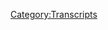 {{DEFAULTSORT:
    #_TRANSCRIPT_0420:The Militia Tech Support Call-In Show
}}{{Transcript
    | title         = [[420: The Militia Tech Support Call-In Show]]
    | caption       = [https://knowledgefight.libsyn.com/knowledge-fight-the-militia-tech-support-call-in-show Listen to this episode on Libsyn]
    | episodeNumber = [[420: The Militia Tech Support Call-In Show|420]]
    | length        = 01:12:39
}}

{{MessageBox
    | header     = Warning: Bot Generated Content
    | text       = This transcript was automatically generated by transcription software and likely contains many mistakes and misattributions. Please check the audio for definitive quotes, attribution, and context.
    | image      = N3yvass4myg91.webp
    | imagewidth = 50px
    | id         = warning
}}

{{TranscriptBlock
    | name      = Unknown Speaker
    | timestamp = 00:00:00.000
    | text      = N-N-N-N-N-N-N-Knowledge Fight.
}}

{{TranscriptBlock
    | name      = Unknown Speaker
    | timestamp = 00:00:13.000
    | text      = Dan and Jordan, I am sweating.
}}

{{TranscriptBlock
    | name      = Unknown Speaker
    | timestamp = 00:00:18.000
    | text      = Knowledgefight.com, it's time to pray.
}}

{{TranscriptBlock
    | name      = Unknown Speaker
    | timestamp = 00:00:21.000
    | text      = I have great respect for Knowledgefight.
}}

{{TranscriptBlock
    | name      = Unknown Speaker
    | timestamp = 00:00:25.000
    | text      = I'm sick of them posing as if they're the good guys saying we are the bad guys. Knowledgefight.
}}

{{TranscriptBlock
    | name      = Unknown Speaker
    | timestamp = 00:00:30.000
    | text      = Dan and Jordan, Knowledgefight.com, it's time to pray.
}}

{{TranscriptBlock
    | name      = Unknown Speaker
    | timestamp = 00:00:47.000
    | text      = Andy and James, you're on the air, thanks for holding us.
}}

{{TranscriptBlock
    | name      = Unknown Speaker
    | timestamp = 00:00:59.000
    | text      = Hey everybody, welcome back to Knowledgefight, I'm Dan. I'm Jordan.
}}

{{TranscriptBlock
    | name      = Unknown Speaker
    | timestamp = 00:01:02.000
    | text      = We're a couple dudes that like to sit around drinking novelty beverages and talk a little bit about Alex Jones.
}}

{{TranscriptBlock
    | name      = Unknown Speaker
    | timestamp = 00:01:05.000
    | text      = Indeed we are Dan. Jordan. Dan. Jordan. Quick question. What's up?
}}

{{TranscriptBlock
    | name      = Unknown Speaker
    | timestamp = 00:01:09.000
    | text      = What's your bright spot this week? I keep saying this week, like we don't do three episodes in a week.
}}

{{TranscriptBlock
    | name      = Unknown Speaker
    | timestamp = 00:01:14.000
    | text      = I went to the store the other day and I got a couple of limited time only foods.
}}

{{TranscriptBlock
    | name      = Unknown Speaker
    | timestamp = 00:01:22.000
    | text      = Or sort of weird things that I've not tried before. It's always a risky thing, but I always, always do it.
}}

{{TranscriptBlock
    | name      = Unknown Speaker
    | timestamp = 00:01:31.000
    | text      = You love novelty. Especially in like snack foods or candies or something.
}}

{{TranscriptBlock
    | name      = Unknown Speaker
    | timestamp = 00:01:37.000
    | text      = And I will never not buy them. Even if it's like, this can't be good. This can't be good. There's no way.
}}

{{TranscriptBlock
    | name      = Unknown Speaker
    | timestamp = 00:01:45.000
    | text      = It's going to be a disaster. I got fudge M&M's. I think it was fudge batter M&M's. It's fantastic.
}}

{{TranscriptBlock
    | name      = Unknown Speaker
    | timestamp = 00:01:53.000
    | text      = Those were good. Game changing. Really? Very good. Very good. I believe you.
}}

{{TranscriptBlock
    | name      = Unknown Speaker
    | timestamp = 00:01:58.000
    | text      = And then the other one was wild heat jerky. You liked that too? Yes.
}}

{{TranscriptBlock
    | name      = Unknown Speaker
    | timestamp = 00:02:03.000
    | text      = These were impulse purchases. Very rare. Two for two. It almost never happens.
}}

{{TranscriptBlock
    | name      = Unknown Speaker
    | timestamp = 00:02:10.000
    | text      = Usually something will be a complete disappointment, disaster, but fudge brownie M&M's.
}}

{{TranscriptBlock
    | name      = Unknown Speaker
    | timestamp = 00:02:17.000
    | text      = Jack's links, wild heat. Good amount of heat. Really cleared me out a little bit.
}}

{{TranscriptBlock
    | name      = Unknown Speaker
    | timestamp = 00:02:23.000
    | text      = Started to sweat a tiny bit. Felt good. This bright spot has turned into snack reviews.
}}

{{TranscriptBlock
    | name      = Unknown Speaker
    | timestamp = 00:02:28.000
    | text      = I mean, there's not a whole lot else going on. So what about you?
}}

{{TranscriptBlock
    | name      = Unknown Speaker
    | timestamp = 00:02:34.000
    | text      = What is my bright spot? I finished my book. Hey, congratulations.
}}

{{TranscriptBlock
    | name      = Unknown Speaker
    | timestamp = 00:02:39.000
    | text      = Didn't you tell me that a month ago? No, I finished the first draft and now I finished the manuscript.
}}

{{TranscriptBlock
    | name      = Unknown Speaker
    | timestamp = 00:02:44.000
    | text      = Completely. Yes. Congratulations. Until somebody reads it and is like, this sucks and this sucks and this sucks.
}}

{{TranscriptBlock
    | name      = Unknown Speaker
    | timestamp = 00:02:50.000
    | text      = And you should rewrite the entire book. But how about you start a page one and give me another one?
}}

{{TranscriptBlock
    | name      = Unknown Speaker
    | timestamp = 00:02:54.000
    | text      = Yeah, exactly. Yeah. I like everything about this, but it all needs to change.
}}

{{TranscriptBlock
    | name      = Unknown Speaker
    | timestamp = 00:02:58.000
    | text      = Page one rewrite from the very beginning. You're great. Do you have a title that you want to tell the wonks?
}}

{{TranscriptBlock
    | name      = Unknown Speaker
    | timestamp = 00:03:03.000
    | text      = It's called The Quiet Part Loud. Is it really? Yeah. All right. Seems appropriate. Seems fitting.
}}

{{TranscriptBlock
    | name      = Unknown Speaker
    | timestamp = 00:03:09.000
    | text      = Right. Well, we can look for that on Simon & Schuster within the next six months.
}}

{{TranscriptBlock
    | name      = Unknown Speaker
    | timestamp = 00:03:14.000
    | text      = Very much down. Very much down. Penguin classics. I don't think they're coming for me.
}}

{{TranscriptBlock
    | name      = Unknown Speaker
    | timestamp = 00:03:18.000
    | text      = I'm hoping for a hay market. That's what I'm doing. A Caldecott award. What's it called?
}}

{{TranscriptBlock
    | name      = Unknown Speaker
    | timestamp = 00:03:24.000
    | text      = Those children's Caldecott award. I couldn't remember. It was deep in my memory banks.
}}

{{TranscriptBlock
    | name      = Unknown Speaker
    | timestamp = 00:03:30.000
    | text      = I was trying to pull from. Well, that's great. So, Jordan, today we've got an interesting episode to go over.
}}

{{TranscriptBlock
    | name      = Unknown Speaker
    | timestamp = 00:03:36.000
    | text      = But before we do that, we've got to take a little moment to say thank you to some folks who have signed up and are supporting the show.
}}

{{TranscriptBlock
    | name      = Unknown Speaker
    | timestamp = 00:03:40.000
    | text      = So first, cognitive dissident. Thank you so much. You are now a policy wonk. I'm a policy wonk.
}}

{{TranscriptBlock
    | name      = Unknown Speaker
    | timestamp = 00:03:46.000
    | text      = Thank you so much. Next, Brandon, thank you so much. You are now a policy wonk. I'm a policy wonk.
}}

{{TranscriptBlock
    | name      = Unknown Speaker
    | timestamp = 00:03:50.000
    | text      = Thank you, Brandon. Next, Jesper, thank you so much. You are now a policy wonk. I'm a policy wonk.
}}

{{TranscriptBlock
    | name      = Unknown Speaker
    | timestamp = 00:03:56.000
    | text      = Thank you very much, Jesper. Next, Jennifer from Houston, thank you so much. You are now a policy wonk.
}}

{{TranscriptBlock
    | name      = Unknown Speaker
    | timestamp = 00:04:02.000
    | text      = I'm a policy wonk. Thank you, Jennifer from Houston. Next, Andrew! Thank you so much. You are now a policy wonk.
}}

{{TranscriptBlock
    | name      = Unknown Speaker
    | timestamp = 00:04:06.000
    | text      = I'm a policy wonk. Thank you, Andrew. Next, Dungeon Explorer. That's spelled D-U-N-J-U-N H-E-X-P-L-O-R.
}}

{{TranscriptBlock
    | name      = Unknown Speaker
    | timestamp = 00:04:15.199
    | text      = C-L-O-R-E-R.
}}

{{TranscriptBlock
    | name      = Unknown Speaker
    | timestamp = 00:04:17.139
    | text      = Hexplorer, like a witch.
}}

{{TranscriptBlock
    | name      = Unknown Speaker
    | timestamp = 00:04:18.180
    | text      = Hexplorer with an X in front of it.
}}

{{TranscriptBlock
    | name      = Unknown Speaker
    | timestamp = 00:04:21.220
    | text      = Thank you so much, you are now a policy wonk.
}}

{{TranscriptBlock
    | name      = Unknown Speaker
    | timestamp = 00:04:22.879
    | text      = I'm a policy wonk.
}}

{{TranscriptBlock
    | name      = Unknown Speaker
    | timestamp = 00:04:23.980
    | text      = Thank you very much.
}}

{{TranscriptBlock
    | name      = Unknown Speaker
    | timestamp = 00:04:25.139
    | text      = Next, Charles, thank you so much,
}}

{{TranscriptBlock
    | name      = Unknown Speaker
    | timestamp = 00:04:27.019
    | text      = you are now a policy wonk.
}}

{{TranscriptBlock
    | name      = Unknown Speaker
    | timestamp = 00:04:28.220
    | text      = I'm a policy wonk.
}}

{{TranscriptBlock
    | name      = Unknown Speaker
    | timestamp = 00:04:29.060
    | text      = Thank you, Charles.
}}

{{TranscriptBlock
    | name      = Unknown Speaker
    | timestamp = 00:04:29.899
    | text      = With an X in front of it.
}}

{{TranscriptBlock
    | name      = Unknown Speaker
    | timestamp = 00:04:30.720
    | text      = Next, David, thank you so much,
}}

{{TranscriptBlock
    | name      = Unknown Speaker
    | timestamp = 00:04:32.600
    | text      = you are now a policy wonk.
}}

{{TranscriptBlock
    | name      = Unknown Speaker
    | timestamp = 00:04:33.439
    | text      = I'm a policy wonk.
}}

{{TranscriptBlock
    | name      = Unknown Speaker
    | timestamp = 00:04:34.259
    | text      = Thanks, David.
}}

{{TranscriptBlock
    | name      = Unknown Speaker
    | timestamp = 00:04:35.420
    | text      = And finally, Lenicque.
}}

{{TranscriptBlock
    | name      = Unknown Speaker
    | timestamp = 00:04:36.920
    | text      = Two words, L-A engagement, and I-C,
}}

{{TranscriptBlock
    | name      = Unknown Speaker
    | timestamp = 00:04:40.259
    | text      = thank you so much, you are now a policy wonk.
}}

{{TranscriptBlock
    | name      = Unknown Speaker
    | timestamp = 00:04:42.000
    | text      = I'm a policy wonk.
}}

{{TranscriptBlock
    | name      = Unknown Speaker
    | timestamp = 00:04:43.079
    | text      = Thank you, LA Nick.
}}

{{TranscriptBlock
    | name      = Unknown Speaker
    | timestamp = 00:04:44.579
    | text      = I appreciate it. Or La-nick. I think it's La-nick. Ah, La-nick. I don't know. I have
}}

{{TranscriptBlock
    | name      = Unknown Speaker
    | timestamp = 00:04:51.779
    | text      = a bad track record of pronouncing things. So anyway, thank you very much. If you're
}}

{{TranscriptBlock
    | name      = Unknown Speaker
    | timestamp = 00:04:55.620
    | text      = out there listening and thinking, hey, I enjoy the show, I'd like to support these
}}

{{TranscriptBlock
    | name      = Unknown Speaker
    | timestamp = 00:04:57.699
    | text      = gents. You can do that by going to our website, knowledgefate.com, clicking the
}}

{{TranscriptBlock
    | name      = Unknown Speaker
    | timestamp = 00:05:00.300
    | text      = button that says support the show, we would appreciate it. Or you can find a local
}}

{{TranscriptBlock
    | name      = Unknown Speaker
    | timestamp = 00:05:03.420
    | text      = charity in your area that helps people in need. We would like either. I'm glad
}}

{{TranscriptBlock
    | name      = Unknown Speaker
    | timestamp = 00:05:08.180
    | text      = you've learned the difference between and or. I am a writer.
}}

{{TranscriptBlock
    | name      = Unknown Speaker
    | timestamp = 00:05:13.459
    | text      = It's good to know conjunction versus disjunction. Those are important concepts.
}}

{{TranscriptBlock
    | name      = Unknown Speaker
    | timestamp = 00:05:17.300
    | text      = I have a conjunction dysfunction. Yes. Schoolhouse Rock. Yeah. Okay. Anyway,
}}

{{TranscriptBlock
    | name      = Unknown Speaker
    | timestamp = 00:05:24.759
    | text      = Jordan, today, what we're doing. I am in a difficult position. I'm in a bit of a
}}

{{TranscriptBlock
    | name      = Unknown Speaker
    | timestamp = 00:05:31.980
    | text      = pickle barrel. You're in a bind, yeah. We have deplatformed Alex from the podcast.
}}

{{TranscriptBlock
    | name      = Unknown Speaker
    | timestamp = 00:05:36.500
    | text      = He is no longer allowed. Right. For a bit. I am Jack from Twitter, according to
}}

{{TranscriptBlock
    | name      = Unknown Speaker
    | timestamp = 00:05:44.019
    | text      = his relationship with our media. Yeah. His app is removed from our store.
}}

{{TranscriptBlock
    | name      = Unknown Speaker
    | timestamp = 00:05:49.540
    | text      = Exactly. And I felt like it would be kind of lame if we just deplatformed him for
}}

{{TranscriptBlock
    | name      = Unknown Speaker
    | timestamp = 00:05:54.860
    | text      = one episode. Right. So I was like, okay, we got to do something different again.
}}

{{TranscriptBlock
    | name      = Unknown Speaker
    | timestamp = 00:05:59.300
    | text      = And fuck, we can't do two Project Camelot episodes in a row. Absolutely not. No good. No.
}}

{{TranscriptBlock
    | name      = Unknown Speaker
    | timestamp = 00:06:03.379
    | text      = A lot of the other weirdos, the tertiary weirdos that we have, like Dave
}}

{{TranscriptBlock
    | name      = Unknown Speaker
    | timestamp = 00:06:07.579
    | text      = Dobbinsmeyer or Reverend Manning. Sure. Those guys are one trick ponies. Yeah. It
}}

{{TranscriptBlock
    | name      = Unknown Speaker
    | timestamp = 00:06:13.699
    | text      = would be very, I tried to find stuff to talk about them, but it'd be very, very
}}

{{TranscriptBlock
    | name      = Unknown Speaker
    | timestamp = 00:06:17.300
    | text      = boring to go down. One of them is a brutal criminal. Yes. Maybe both. And then the
}}

{{TranscriptBlock
    | name      = Unknown Speaker
    | timestamp = 00:06:21.379
    | text      = other one is a reverend. So we have, like, it was a difficult time trying to
}}

{{TranscriptBlock
    | name      = Unknown Speaker
    | timestamp = 00:06:27.300
    | text      = figure out something else to do to keep Alex deplatformed. And then Trump had
}}

{{TranscriptBlock
    | name      = Unknown Speaker
    | timestamp = 00:06:32.740
    | text      = his coronavirus press conference where he said that the power of the president
}}

{{TranscriptBlock
    | name      = Unknown Speaker
    | timestamp = 00:06:37.300
    | text      = is ultimate. Yeah, he did declare himself king. He did do that. That was odd. I mean, I think there were
}}

{{TranscriptBlock
    | name      = Unknown Speaker
    | timestamp = 00:06:42.899
    | text      = probably some, like, weird ways you could, you know, weasel around it. And I would be
}}

{{TranscriptBlock
    | name      = Unknown Speaker
    | timestamp = 00:06:47.300
    | text      = interested to hear Alex do exactly that. Yeah, of course. Because he can't believe that.
}}

{{TranscriptBlock
    | name      = Unknown Speaker
    | timestamp = 00:06:50.939
    | text      = Will not talk about it. He spent most of 2009 yelling about the
}}

{{TranscriptBlock
    | name      = Unknown Speaker
    | timestamp = 00:06:54.939
    | text      = 10th amendment, yelling about the rights of governors superseding that of the
}}

{{TranscriptBlock
    | name      = Unknown Speaker
    | timestamp = 00:06:58.699
    | text      = president. He tried to get a constitutional convention going. Well,
}}

{{TranscriptBlock
    | name      = Unknown Speaker
    | timestamp = 00:07:02.860
    | text      = what you don't understand is all of the governors work for the deep state and
}}

{{TranscriptBlock
    | name      = Unknown Speaker
    | timestamp = 00:07:06.420
    | text      = only Trump is there to protect the union, Dan. He needs to become king. It's so
}}

{{TranscriptBlock
    | name      = Unknown Speaker
    | timestamp = 00:07:11.180
    | text      = fundamentally against Alex's professed beliefs about what our government is,
}}

{{TranscriptBlock
    | name      = Unknown Speaker
    | timestamp = 00:07:16.540
    | text      = how it operates, that I was like, well, I gotta un-deplatform him. I gotta
}}

{{TranscriptBlock
    | name      = Unknown Speaker
    | timestamp = 00:07:20.779
    | text      = re-platform him to figure out what his response to that was. However, on Tuesday,
}}

{{TranscriptBlock
    | name      = Unknown Speaker
    | timestamp = 00:07:26.620
    | text      = which is when we're recording, I turned on his episode, Owen Schroyer's hosting.
}}

{{TranscriptBlock
    | name      = Unknown Speaker
    | timestamp = 00:07:30.939
    | text      = What a motherfucker. Exactly. What a piece of shit. Trump's declared himself king. Alex's like, fuck it. I'm not doing this one. No, no. You can find a way to
}}

{{TranscriptBlock
    | name      = Unknown Speaker
    | timestamp = 00:07:39.180
    | text      = spin this bullshit. Good luck. I need time. I'm gonna kick this can down the road. Get your dumb beard on air and mumble around. So, I watched a little bit of it and I found it
}}

{{TranscriptBlock
    | name      = Unknown Speaker
    | timestamp = 00:07:48.259
    | text      = incredibly boring. So, I am not going to do an episode about what Owen Schroyer's
}}

{{TranscriptBlock
    | name      = Unknown Speaker
    | timestamp = 00:07:52.660
    | text      = response was to this. So, I found myself back in that same pickle barrel.
}}

{{TranscriptBlock
    | name      = Unknown Speaker
    | timestamp = 00:08:01.459
    | text      = And what I did was I sat with some feelings. I reached out to our
}}

{{TranscriptBlock
    | name      = Unknown Speaker
    | timestamp = 00:08:07.779
    | text      = friend Robert Evans over at Behind the Bastards and asked, what do you want to
}}

{{TranscriptBlock
    | name      = Unknown Speaker
    | timestamp = 00:08:11.060
    | text      = hear about? Oh, now he's got too much influence over this show. I just needed a
}}

{{TranscriptBlock
    | name      = Unknown Speaker
    | timestamp = 00:08:16.500
    | text      = suggestion of like a direction and he suggested some more Bill Cooper and so I
}}

{{TranscriptBlock
    | name      = Unknown Speaker
    | timestamp = 00:08:21.420
    | text      = decided, yes, let's do that. Now, unfortunately, a lot of the things about
}}

{{TranscriptBlock
    | name      = Unknown Speaker
    | timestamp = 00:08:25.620
    | text      = Bill Cooper that I want to talk about and I think that a lot of the audience
}}

{{TranscriptBlock
    | name      = Unknown Speaker
    | timestamp = 00:08:29.420
    | text      = wants us to talk about are gigantic. Yeah. They would require essentially the same
}}

{{TranscriptBlock
    | name      = Unknown Speaker
    | timestamp = 00:08:35.100
    | text      = sort of thing that we did with Endgame. Yeah. Or even more than that. I want to
}}

{{TranscriptBlock
    | name      = Unknown Speaker
    | timestamp = 00:08:40.460
    | text      = get into his stuff about the Oklahoma City bombing. I want to get into Waco
}}

{{TranscriptBlock
    | name      = Unknown Speaker
    | timestamp = 00:08:45.419
    | text      = with him. You know, these are things that he covered as they were happening but
}}

{{TranscriptBlock
    | name      = Unknown Speaker
    | timestamp = 00:08:50.299
    | text      = there's so much to do. Like, it's so much preparation would be required because he
}}

{{TranscriptBlock
    | name      = Unknown Speaker
    | timestamp = 00:08:55.899
    | text      = does a lot of episodes and, unlike Alex, they're all about the same thing. And
}}

{{TranscriptBlock
    | name      = Unknown Speaker
    | timestamp = 00:09:00.700
    | text      = they're dense. Like, he talks about things. He's like, I gotta fucking track that
}}

{{TranscriptBlock
    | name      = Unknown Speaker
    | timestamp = 00:09:05.059
    | text      = down now. As opposed to Alex just rambling about nothing. And so I want to do those but I can't do
}}

{{TranscriptBlock
    | name      = Unknown Speaker
    | timestamp = 00:09:10.700
    | text      = them today. You can't do them justice if you half-ass them. But that's what I'm
}}

{{TranscriptBlock
    | name      = Unknown Speaker
    | timestamp = 00:09:16.820
    | text      = thinking about. Maybe we shift things around and, for a little bit, only do Bill
}}

{{TranscriptBlock
    | name      = Unknown Speaker
    | timestamp = 00:09:24.820
    | text      = Cooper and check in on Alex periodically. I can handle that. I'm not sure if I want to do
}}

{{TranscriptBlock
    | name      = Unknown Speaker
    | timestamp = 00:09:29.139
    | text      = that. I'm not sure if the audience wants us to do that but it's something I'm
}}

{{TranscriptBlock
    | name      = Unknown Speaker
    | timestamp = 00:09:32.179
    | text      = considering. Like, flipping it. Yeah. Bill Cooper on Monday and Friday, Alex on
}}

{{TranscriptBlock
    | name      = Unknown Speaker
    | timestamp = 00:09:35.940
    | text      = Wednesday or something. I like it, yeah. I'm thinking about that if only to be like a way to get
}}

{{TranscriptBlock
    | name      = Unknown Speaker
    | timestamp = 00:09:40.700
    | text      = through some of these larger topics that I want to but every time I'm in the
}}

{{TranscriptBlock
    | name      = Unknown Speaker
    | timestamp = 00:09:45.320
    | text      = position to do a Bill Cooper episode, it's like, well, that's way too much for
}}

{{TranscriptBlock
    | name      = Unknown Speaker
    | timestamp = 00:09:49.220
    | text      = the need that we have. We could treat him like one of our investigations. Like a
}}

{{TranscriptBlock
    | name      = Unknown Speaker
    | timestamp = 00:09:53.539
    | text      = 2015 or a Sandy Hook, yeah. That's something I'm considering. So we will see. But anyway, I wanted to
}}

{{TranscriptBlock
    | name      = Unknown Speaker
    | timestamp = 00:10:00.620
    | text      = fulfill some of the audience's desire for some Bill Cooper and so I went through... One of the audience's desire for... I've gotten a number of messages from other people who want more Bill.
}}

{{TranscriptBlock
    | name      = Unknown Speaker
    | timestamp = 00:10:10.500
    | text      = And so I listened to a lot of his stuff. Trying to find a good episode that was
}}

{{TranscriptBlock
    | name      = Unknown Speaker
    | timestamp = 00:10:16.620
    | text      = like, this is a standalone thing. This has some content. This doesn't... It's not
}}

{{TranscriptBlock
    | name      = Unknown Speaker
    | timestamp = 00:10:20.659
    | text      = something that's going to take us 40 hours to go over. Sure, sure. And it was tough. I
}}

{{TranscriptBlock
    | name      = Unknown Speaker
    | timestamp = 00:10:25.980
    | text      = didn't really find much immediately but I did notice that Bill does a number of
}}

{{TranscriptBlock
    | name      = Unknown Speaker
    | timestamp = 00:10:33.139
    | text      = call-in episodes where people can just give him a call and talk about whatever.
}}

{{TranscriptBlock
    | name      = Unknown Speaker
    | timestamp = 00:10:37.899
    | text      = That is exactly what I want to hear. And a lot of them are labeled calls, call-in,
}}

{{TranscriptBlock
    | name      = Unknown Speaker
    | timestamp = 00:10:43.659
    | text      = you know, whatever. That's convenient. Some of them are labeled calls good. So those
}}

{{TranscriptBlock
    | name      = Unknown Speaker
    | timestamp = 00:10:50.860
    | text      = ones you would think would be good. The delicious ones, yes. This one that I got
}}

{{TranscriptBlock
    | name      = Unknown Speaker
    | timestamp = 00:10:57.259
    | text      = today is an episode from, let me get the date on this one, November 29th, 2000.
}}

{{TranscriptBlock
    | name      = Unknown Speaker
    | timestamp = 00:11:03.460
    | text      = So a bit late in Bill's career. Just after the election in 2000. Just after
}}

{{TranscriptBlock
    | name      = Unknown Speaker
    | timestamp = 00:11:10.340
    | text      = George W. stole the election, yeah. Bill is not happy about that. And this one is
}}

{{TranscriptBlock
    | name      = Unknown Speaker
    | timestamp = 00:11:16.860
    | text      = labeled calls really good. So I knew this is gonna be really good. This is gonna be the good stuff.
}}

{{TranscriptBlock
    | name      = Unknown Speaker
    | timestamp = 00:11:24.860
    | text      = Yeah, absolutely. So I decided we're gonna go over this and I think it'll be good
}}

{{TranscriptBlock
    | name      = Unknown Speaker
    | timestamp = 00:11:29.980
    | text      = because... I think it'll be really good. Thank you. Yeah. And one of the reasons
}}

{{TranscriptBlock
    | name      = Unknown Speaker
    | timestamp = 00:11:34.659
    | text      = for that is that we know from listening to Alex so much, one of the things he
}}

{{TranscriptBlock
    | name      = Unknown Speaker
    | timestamp = 00:11:38.100
    | text      = does is he takes calls when he wants to eat lunch. Yeah, yeah. He's very rude to
}}

{{TranscriptBlock
    | name      = Unknown Speaker
    | timestamp = 00:11:43.419
    | text      = listeners when they call in with stupid shit like don't pop air bubbles because
}}

{{TranscriptBlock
    | name      = Unknown Speaker
    | timestamp = 00:11:47.139
    | text      = they come from China. He's like, oh great, love it. Takes a big bite of
}}

{{TranscriptBlock
    | name      = Unknown Speaker
    | timestamp = 00:11:51.139
    | text      = sandwich and he's like, I love that shit. Yeah, so I think there might be some
}}

{{TranscriptBlock
    | name      = Unknown Speaker
    | timestamp = 00:11:54.419
    | text      = value in differentiating some of the things, some of the behaviors, the
}}

{{TranscriptBlock
    | name      = Unknown Speaker
    | timestamp = 00:12:00.580
    | text      = ways that Bill carries himself. And I think we'll see a number of those in
}}

{{TranscriptBlock
    | name      = Unknown Speaker
    | timestamp = 00:12:04.980
    | text      = this episode. So here's how it starts with Bill opening up the floor.
}}

{{TranscriptBlock
    | name      = Unknown Speaker
    | timestamp = 00:12:08.899
    | text      = We're gonna take calls. Whatever you want to talk about, I don't care. Let's talk about it.
}}

{{TranscriptBlock
    | name      = Unknown Speaker
    | timestamp = 00:12:13.980
    | text      = We're gonna be taking your calls all hour tonight, five two zero three three
}}

{{TranscriptBlock
    | name      = Unknown Speaker
    | timestamp = 00:12:17.980
    | text      = three four five seven eight. Phones are open. And you can just say whatever you
}}

{{TranscriptBlock
    | name      = Unknown Speaker
    | timestamp = 00:12:23.740
    | text      = want to say. Talk about whatever you want to talk about. I don't care. It's alright
}}

{{TranscriptBlock
    | name      = Unknown Speaker
    | timestamp = 00:12:27.340
    | text      = with me. Tell you one thing, there's some pretty good movies coming up pretty soon.
}}

{{TranscriptBlock
    | name      = Unknown Speaker
    | timestamp = 00:12:32.139
    | text      = Ken took me a CD as he has want to do with a bunch of movie trailers, upcoming movie
}}

{{TranscriptBlock
    | name      = Unknown Speaker
    | timestamp = 00:12:40.600
    | text      = trailers in QuickTime. I fucking love this dude. QuickTime? God, that's so funny.
}}

{{TranscriptBlock
    | name      = Unknown Speaker
    | timestamp = 00:12:45.940
    | text      = We're gonna be taking calls or whatever. I don't care about one. I tell you, a lot of good movies coming out.
}}

{{TranscriptBlock
    | name      = Unknown Speaker
    | timestamp = 00:12:50.700
    | text      = What are some good 2000 movies? Well, he actually does have one. He
}}

{{TranscriptBlock
    | name      = Unknown Speaker
    | timestamp = 00:12:56.100
    | text      = references specifically, but we'll get to that in a minute. Okay, alright. One thing that blew my
}}

{{TranscriptBlock
    | name      = Unknown Speaker
    | timestamp = 00:12:59.620
    | text      = mind when I was listening to this is Bill's saying like, as he has want to do, because that is
}}

{{TranscriptBlock
    | name      = Unknown Speaker
    | timestamp = 00:13:05.299
    | text      = something that I used to say a lot. As he has want to do? As is your want to. To the point where our friend
}}

{{TranscriptBlock
    | name      = Unknown Speaker
    | timestamp = 00:13:12.059
    | text      = Marty DeRosa would do impressions of me saying that. Like it was something that he made fun of me for.
}}

{{TranscriptBlock
    | name      = Unknown Speaker
    | timestamp = 00:13:18.779
    | text      = Okay. Yeah, to hear Bill throwing that out. Kindred spirits if on opposite sides of the spectrum.
}}

{{TranscriptBlock
    | name      = Unknown Speaker
    | timestamp = 00:13:27.899
    | text      = Yeah, it's weird. It's weird. I very rarely hear anyone use that expression, and yeah, it was strange.
}}

{{TranscriptBlock
    | name      = Unknown Speaker
    | timestamp = 00:13:34.820
    | text      = Yeah, as is their want, yeah, of course. So we're in November 2000, right? You're asking yourself,
}}

{{TranscriptBlock
    | name      = Unknown Speaker
    | timestamp = 00:13:40.980
    | text      = what movies is Bill excited about that his friend has put on a CD in little media files, media player
}}

{{TranscriptBlock
    | name      = Unknown Speaker
    | timestamp = 00:13:47.899
    | text      = files?.movs..movs. Yeah. He's got one in particular that he is super excited about.
}}

{{TranscriptBlock
    | name      = Unknown Speaker
    | timestamp = 00:13:55.379
    | text      = There's some really neat stuff coming up, and there's one real scary one. Lots of people get caught
}}

{{TranscriptBlock
    | name      = Unknown Speaker
    | timestamp = 00:14:04.019
    | text      = in an avalanche and they go down in this crevasse and they send six people up to rescue them. If the
}}

{{TranscriptBlock
    | name      = Unknown Speaker
    | timestamp = 00:14:10.139
    | text      = movie's anything like the trailer, are you going to be scared to death for the whole movie? I mean,
}}

{{TranscriptBlock
    | name      = Unknown Speaker
    | timestamp = 00:14:15.620
    | text      = just petrified, sitting on the edge of your seat. Incredible stunt stuff. It's way beyond the norm.
}}

{{TranscriptBlock
    | name      = Unknown Speaker
    | timestamp = 00:14:23.940
    | text      = Scary. At least I thought it was. I thought it was the kind of movie that will keep you riveted
}}

{{TranscriptBlock
    | name      = Unknown Speaker
    | timestamp = 00:14:31.779
    | text      = to the screen and keep your seat right on the edge of your chair. How long was that trailer?
}}

{{TranscriptBlock
    | name      = Unknown Speaker
    | timestamp = 00:14:35.820
    | text      = Your heart will be pounding. Is this Buzz Market? What is this? That sounds like a commercial for a
}}

{{TranscriptBlock
    | name      = Unknown Speaker
    | timestamp = 00:14:43.059
    | text      = movie he doesn't remember the name of. Do you know what movie this is? Can you name that movie based
}}

{{TranscriptBlock
    | name      = Unknown Speaker
    | timestamp = 00:14:48.139
    | text      = on Bill's description? No, but I do think I saw it. I remember there being a point where there's a
}}

{{TranscriptBlock
    | name      = Unknown Speaker
    | timestamp = 00:14:55.179
    | text      = jump across a crevasse. You're thinking of like Cliffhanger, probably. No, I'm not thinking of
}}

{{TranscriptBlock
    | name      = Unknown Speaker
    | timestamp = 00:14:59.259
    | text      = Cliffhanger, although that was the first name that did pop into my head. The movie he's excited to see
}}

{{TranscriptBlock
    | name      = Unknown Speaker
    | timestamp = 00:15:03.539
    | text      = is Vertical Limit, which was released on December 8th, 2000, just a few weeks after this episode was
}}

{{TranscriptBlock
    | name      = Unknown Speaker
    | timestamp = 00:15:08.820
    | text      = recorded. Did you watch the trailer? No, but I think I worked at the movie theater when it came
}}

{{TranscriptBlock
    | name      = Unknown Speaker
    | timestamp = 00:15:13.220
    | text      = out because I did see it. I remember seeing it and I would never have gone if it wasn't like work
}}

{{TranscriptBlock
    | name      = Unknown Speaker
    | timestamp = 00:15:19.419
    | text      = related. I can't imagine choosing. I don't think so. The review on Rotten Tomatoes seems to not
}}

{{TranscriptBlock
    | name      = Unknown Speaker
    | timestamp = 00:15:27.460
    | text      = agree with Bill. His review of the trailer, their review says, quote, the action sequences are so
}}

{{TranscriptBlock
    | name      = Unknown Speaker
    | timestamp = 00:15:34.980
    | text      = over the top and piled one on top of the other, they lessen the impact on the viewer. That sounds
}}

{{TranscriptBlock
    | name      = Unknown Speaker
    | timestamp = 00:15:40.059
    | text      = great, though. Yeah, this is completely off track, but it also is illustrative of a good point.
}}

{{TranscriptBlock
    | name      = Unknown Speaker
    | timestamp = 00:15:44.779
    | text      = What's good for a trailer, sometimes not good for the movie itself. The conspiracy theorist often
}}

{{TranscriptBlock
    | name      = Unknown Speaker
    | timestamp = 00:15:50.620
    | text      = doesn't understand this difference, and it's closely related to how they often fail to
}}

{{TranscriptBlock
    | name      = Unknown Speaker
    | timestamp = 00:15:54.539
    | text      = understand how what works well in terms of writing a headline may not always work best in terms of
}}

{{TranscriptBlock
    | name      = Unknown Speaker
    | timestamp = 00:15:59.539
    | text      = telling the whole story. Very nice. Anyway, Bill was probably let down by Vertical Limit, but it
}}

{{TranscriptBlock
    | name      = Unknown Speaker
    | timestamp = 00:16:04.240
    | text      = warms my heart to hear this guy so innocently enthusiastic about this upcoming movie. It is
}}

{{TranscriptBlock
    | name      = Unknown Speaker
    | timestamp = 00:16:08.659
    | text      = really weird. He's not saying that this avalanche movie is secretly revealing the plots of his
}}

{{TranscriptBlock
    | name      = Unknown Speaker
    | timestamp = 00:16:12.820
    | text      = enemies. He just thinks the action looks good. Yeah, I know. Yeah, that's so that's so surprising
}}

{{TranscriptBlock
    | name      = Unknown Speaker
    | timestamp = 00:16:18.620
    | text      = just on a on a like it's another one of those things that makes me frustrated with Bill Cooper
}}

{{TranscriptBlock
    | name      = Unknown Speaker
    | timestamp = 00:16:23.740
    | text      = because he's so human. God damn it. He's just a child being like, I really want to see the new
}}

{{TranscriptBlock
    | name      = Unknown Speaker
    | timestamp = 00:16:29.940
    | text      = Terminator movie when it comes out and not because there's a massive global conspiracy, because
}}

{{TranscriptBlock
    | name      = Unknown Speaker
    | timestamp = 00:16:35.340
    | text      = Arnold Schwarzenegger is great. But I think that's even adults. I don't think that's childish.
}}

{{TranscriptBlock
    | name      = Unknown Speaker
    | timestamp = 00:16:39.539
    | text      = Yeah, like I see a trailer for like the Fast and the Furious movies and I'm like, I want to see
}}

{{TranscriptBlock
    | name      = Unknown Speaker
    | timestamp = 00:16:44.139
    | text      = that. Yeah, that looks really fun. He's just saying that looks fucking scary. Yeah, that would
}}

{{TranscriptBlock
    | name      = Unknown Speaker
    | timestamp = 00:16:49.620
    | text      = be intense to watch. That looks great. Yeah, I think it's that it's uncomplicated. Yes, he does
}}

{{TranscriptBlock
    | name      = Unknown Speaker
    | timestamp = 00:16:55.379
    | text      = not consider that the trailer is full of bullshit. Wow. Yeah. You know, like now that we have
}}

{{TranscriptBlock
    | name      = Unknown Speaker
    | timestamp = 00:17:00.580
    | text      = Marvel movies where you can see a scene in the trailer that doesn't even happen in the movie,
}}

{{TranscriptBlock
    | name      = Unknown Speaker
    | timestamp = 00:17:05.059
    | text      = there you don't trust trailers. I don't trust trailers. They put all the best parts in there.
}}

{{TranscriptBlock
    | name      = Unknown Speaker
    | timestamp = 00:17:10.059
    | text      = It's true. Yeah, it's true. So Bill has finished his movie corner and now he takes it to the
}}

{{TranscriptBlock
    | name      = Unknown Speaker
    | timestamp = 00:17:16.059
    | text      = calls. And his first call has a critique about vertical, about sound issues. Open topic, open
}}

{{TranscriptBlock
    | name      = Unknown Speaker
    | timestamp = 00:17:23.359
    | text      = phones, open subject, open evening, open mouth. Speak old learned one. Hello. Hi, Bill. This is
}}

{{TranscriptBlock
    | name      = Unknown Speaker
    | timestamp = 00:17:31.880
    | text      = Tom over here at VCU. How are you doing? Hi. Your feed is getting very distorted, very fuzzy sounding.
}}

{{TranscriptBlock
    | name      = Unknown Speaker
    | timestamp = 00:17:38.140
    | text      = Nothing I can do about it. It keeps cutting out and sounds very fuzzy. I tried my different phone
}}

{{TranscriptBlock
    | name      = Unknown Speaker
    | timestamp = 00:17:45.940
    | text      = feed amps here. Well, you want to try another hookup? Yeah, sure. That's the only thing I know
}}

{{TranscriptBlock
    | name      = Unknown Speaker
    | timestamp = 00:17:50.660
    | text      = to do. Okay. Check whatever is driving your phone system there and see if it's doing properly or
}}

{{TranscriptBlock
    | name      = Unknown Speaker
    | timestamp = 00:17:56.339
    | text      = whatever. Driving the phone system? Yeah. I haven't changed anything. Everything is exactly the
}}

{{TranscriptBlock
    | name      = Unknown Speaker
    | timestamp = 00:18:02.740
    | text      = same as it's always been every single night, you know, like forever. So he's got some fuzziness on
}}

{{TranscriptBlock
    | name      = Unknown Speaker
    | timestamp = 00:18:10.259
    | text      = the line. I love that. Yeah. Open the calls for anybody who wants to talk about anything. Hey,
}}

{{TranscriptBlock
    | name      = Unknown Speaker
    | timestamp = 00:18:15.140
    | text      = Bill. Tech support. It's somebody calling like, hey, man, my Wi-Fi isn't working that well right
}}

{{TranscriptBlock
    | name      = Unknown Speaker
    | timestamp = 00:18:22.619
    | text      = now. What do you need? What do you think I should do? It may actually be a problem of Bill's
}}

{{TranscriptBlock
    | name      = Unknown Speaker
    | timestamp = 00:18:26.900
    | text      = uplink to the broadcast satellite or whatever, because it does end up getting resolved. But it
}}

{{TranscriptBlock
    | name      = Unknown Speaker
    | timestamp = 00:18:33.859
    | text      = takes Bill a while on air trying to figure this out. They could have gone to a song or something
}}

{{TranscriptBlock
    | name      = Unknown Speaker
    | timestamp = 00:18:40.220
    | text      = like this if there was any production at all. But instead, we get this. Okay. Well, disconnect me
}}

{{TranscriptBlock
    | name      = Unknown Speaker
    | timestamp = 00:18:46.740
    | text      = right now. Disconnect me right now. And I'm going to reconnect. Sorry. I hate this. I hate this.
}}

{{TranscriptBlock
    | name      = Unknown Speaker
    | timestamp = 00:18:58.500
    | text      = Here we go. A little pause, folks. I hate this. Do do do do do do do do do do do do do do do. Okay,
}}

{{TranscriptBlock
    | name      = Unknown Speaker
    | timestamp = 00:19:26.619
    | text      = here we go. It's almost ominous. Like in a horror movie. When the phone is off the line, you're
}}

{{TranscriptBlock
    | name      = Unknown Speaker
    | timestamp = 00:19:39.500
    | text      = like, oh, well, obviously they're dead. Hello? Hello? This is the one marked really good.
}}

{{TranscriptBlock
    | name      = Unknown Speaker
    | timestamp = 00:19:57.099
    | text      = Technical difficulties. Don't love it. Oh, God. Let's all go to the lobby. And the same way that
}}

{{TranscriptBlock
    | name      = Unknown Speaker
    | timestamp = 00:20:11.140
    | text      = his, you know, like his movie reviews are like this naively kind of sincere whatever this is.
}}

{{TranscriptBlock
    | name      = Unknown Speaker
    | timestamp = 00:20:18.779
    | text      = Yeah. That's the same thing. Like you can't handle his own tech. Can't figure this out. Just on air.
}}

{{TranscriptBlock
    | name      = Unknown Speaker
    | timestamp = 00:20:24.180
    | text      = The tone of voice, the tone of voice. Ah, I hate this. Just a little bit resigned to like this
}}

{{TranscriptBlock
    | name      = Unknown Speaker
    | timestamp = 00:20:33.420
    | text      = fucking happens now. I don't know if whatever he did fixed whatever that callers problem was,
}}

{{TranscriptBlock
    | name      = Unknown Speaker
    | timestamp = 00:20:37.779
    | text      = or if the problem was with that caller. Right. And there was no problem to fix. No idea,
}}

{{TranscriptBlock
    | name      = Unknown Speaker
    | timestamp = 00:20:42.539
    | text      = but it seems like everything's better now. And so he goes and he takes another call. And this
}}

{{TranscriptBlock
    | name      = Unknown Speaker
    | timestamp = 00:20:47.299
    | text      = guy has an interesting question to ask that actually think implicates a whole bunch of
}}

{{TranscriptBlock
    | name      = Unknown Speaker
    | timestamp = 00:20:52.619
    | text      = different things in the conspiracy theory world. And it's actually very similar to a lot of things
}}

{{TranscriptBlock
    | name      = Unknown Speaker
    | timestamp = 00:20:57.539
    | text      = that Alex has pitched in the future from this point. It even has some connection to present
}}

{{TranscriptBlock
    | name      = Unknown Speaker
    | timestamp = 00:21:04.539
    | text      = day narratives that this caller has. And it's largely about the idea that after the 2000
}}

{{TranscriptBlock
    | name      = Unknown Speaker
    | timestamp = 00:21:09.579
    | text      = election, Clinton could stay in office. Bill Clinton could end up staying in office. And
}}

{{TranscriptBlock
    | name      = Unknown Speaker
    | timestamp = 00:21:14.900
    | text      = it's really fun to see how Bill responds to this. I was tempted to vote for Buchanan, but when he wouldn't participate in those debates, he confirmed what you said about him, that he was there to lose the election. So I switched over to Brown, and I'm glad I did. But now we'll just have to wait and see how this all plays out, because there is a possible scenario that Clinton could use to stay in power. No way. No way. There is no way in the world that Clinton can stay in office beyond the day that he's supposed to.
}}

{{TranscriptBlock
    | name      = Unknown Speaker
    | timestamp = 00:21:44.819
    | text      = True, he could leave, but he could be reappointed as vice president by another administration and then come back in if the president who appoints him decides to get out. I don't think that that could ever possibly happen. I don't think anyone would even consider it.
}}

{{TranscriptBlock
    | name      = Unknown Speaker
    | timestamp = 00:22:01.940
    | text      = So that's a theory that Alex is suggesting kind of now about Hillary in some ways, and has about the Trump impeachment to bring Hillary to power with Pelosi president. They got Biden, and Biden is too old, and then he has to drop out, and who swoops in but Hillary Clinton.
}}

{{TranscriptBlock
    | name      = Unknown Speaker
    | timestamp = 00:22:21.059
    | text      = There were even things along these lines at the end of Obama's term. This is just something that is a consistent preoccupation of the very dumb parts of the right wing.
}}

{{TranscriptBlock
    | name      = Unknown Speaker
    | timestamp = 00:22:33.059
    | text      = Of course.
}}

{{TranscriptBlock
    | name      = Unknown Speaker
    | timestamp = 00:22:33.779
    | text      = It's just something that they are really deeply invested in thinking is going to happen, but it's so great. The bill's like, that is never going to happen.
}}

{{TranscriptBlock
    | name      = Unknown Speaker
    | timestamp = 00:22:42.740
    | text      = I really, because if that call came on Alex's show, he would be like, oh yeah, no, they can totally steal the election. Let me tell you why.
}}

{{TranscriptBlock
    | name      = Unknown Speaker
    | timestamp = 00:22:51.940
    | text      = I've actually heard from a lieutenant colonel that there's plans to do that.
}}

{{TranscriptBlock
    | name      = Unknown Speaker
    | timestamp = 00:22:55.859
    | text      = Bill's saying, nope, shut up is a really fun thing.
}}

{{TranscriptBlock
    | name      = Unknown Speaker
    | timestamp = 00:22:59.380
    | text      = Yeah, and then he even goes further and is like, anybody who's believing that is just dumb.
}}

{{TranscriptBlock
    | name      = Unknown Speaker
    | timestamp = 00:23:03.619
    | text      = I've seen these emails and websites all over the internet claiming that Clinton has engineered this whole thing so he won't have to leave office, and he's going to still be there, you know, to be the next president.
}}

{{TranscriptBlock
    | name      = Unknown Speaker
    | timestamp = 00:23:17.700
    | text      = And I've got to tell you, you know, there's a lot of people out there who aren't playing with a full deck of cards. There's nothing between your ears.
}}

{{TranscriptBlock
    | name      = Unknown Speaker
    | timestamp = 00:23:23.859
    | text      = If you just sit down and read the law, you'd find out that that cannot happen, not in a million years.
}}

{{TranscriptBlock
    | name      = Unknown Speaker
    | timestamp = 00:23:29.539
    | text      = The only way it could happen is for Clinton to throw the Constitution and the law in the trash can, declare himself dictator, and he would have to have the military behind him.
}}

{{TranscriptBlock
    | name      = Unknown Speaker
    | timestamp = 00:23:41.700
    | text      = So you're saying there's a way it could happen. That's what I hear because I listen to Alex Jones.
}}

{{TranscriptBlock
    | name      = Unknown Speaker
    | timestamp = 00:23:45.859
    | text      = So what you're saying is, this guy, let's call him Clinton, would have to declare that he has total authority, and because the military is a lot filled with right-wing reactionary type folks.
}}

{{TranscriptBlock
    | name      = Unknown Speaker
    | timestamp = 00:23:59.460
    | text      = They would have to be directly behind the president. Is that what Bill Cooper is suggesting?
}}

{{TranscriptBlock
    | name      = Unknown Speaker
    | timestamp = 00:24:05.059
    | text      = I mean, that's the way that Bill is saying that could happen, and that can't happen in the circumstances surrounding Bill Clinton.
}}

{{TranscriptBlock
    | name      = Unknown Speaker
    | timestamp = 00:24:12.740
    | text      = Particularly because, as Bill explains in this next clip, the military does not like Bill Clinton.
}}

{{TranscriptBlock
    | name      = Unknown Speaker
    | timestamp = 00:24:20.740
    | text      = Now, after the last eight years of destroying the military and having everybody in the military absolutely hating his guts and being a draft dodger,
}}

{{TranscriptBlock
    | name      = Unknown Speaker
    | timestamp = 00:24:31.539
    | text      = now just what do you stupid jerks think is the chances of the military supporting Clinton if he declared himself dictator?
}}

{{TranscriptBlock
    | name      = Unknown Speaker
    | timestamp = 00:24:39.539
    | text      = I mean, sometimes I think this, you know, it goes beyond sheeple. It's like, stupid, dumb, idiot, jerk, you know, rocks.
}}

{{TranscriptBlock
    | name      = Unknown Speaker
    | timestamp = 00:24:48.740
    | text      = It's like they're rocks. At least sheeple have a brain, even if they can't use it. You know, rocks don't even have a brain.
}}

{{TranscriptBlock
    | name      = Unknown Speaker
    | timestamp = 00:24:58.740
    | text      = Yeah, man. I feel you.
}}

{{TranscriptBlock
    | name      = Unknown Speaker
    | timestamp = 00:25:00.740
    | text      = I just want to make sure that everybody knows that that last caller has got rocks for brains. He's beyond sheeple. That guy is so stupid. He might as well be a rock.
}}

{{TranscriptBlock
    | name      = Unknown Speaker
    | timestamp = 00:25:10.740
    | text      = Anyways, calling again.
}}

{{TranscriptBlock
    | name      = Unknown Speaker
    | timestamp = 00:25:12.740
    | text      = It's interesting, too, because I don't know this to be the case, but I wouldn't be too surprised if Alex was trafficking in some of those theories around this time.
}}

{{TranscriptBlock
    | name      = Unknown Speaker
    | timestamp = 00:25:22.740
    | text      = I wouldn't be too surprised because I've seen websites putting this out. I wouldn't be too surprised if it was fucking Prison Planet.
}}

{{TranscriptBlock
    | name      = Unknown Speaker
    | timestamp = 00:25:28.740
    | text      = I mean, I don't know.
}}

{{TranscriptBlock
    | name      = Unknown Speaker
    | timestamp = 00:25:30.740
    | text      = It really could be, yeah.
}}

{{TranscriptBlock
    | name      = Unknown Speaker
    | timestamp = 00:25:32.740
    | text      = The thing that I found that was really interesting as I was going through some of these episodes, there were things that, like, obviously this wouldn't be a whole episode, but I think that Bill hated Alex a lot more than even we recognized.
}}

{{TranscriptBlock
    | name      = Unknown Speaker
    | timestamp = 00:25:45.740
    | text      = Yeah, yeah, yeah.
}}

{{TranscriptBlock
    | name      = Unknown Speaker
    | timestamp = 00:25:46.740
    | text      = There were a couple points, you know, like obviously he did an episode about Alex being a liar.
}}

{{TranscriptBlock
    | name      = Unknown Speaker
    | timestamp = 00:25:50.740
    | text      = Yeah.
}}

{{TranscriptBlock
    | name      = Unknown Speaker
    | timestamp = 00:25:51.740
    | text      = He did an episode about his Y2K show.
}}

{{TranscriptBlock
    | name      = Unknown Speaker
    | timestamp = 00:25:53.740
    | text      = Right.
}}

{{TranscriptBlock
    | name      = Unknown Speaker
    | timestamp = 00:25:54.740
    | text      = There were things that he did and, you know, fine. I think that he brings him up a bit more than even we recognized.
}}

{{TranscriptBlock
    | name      = Unknown Speaker
    | timestamp = 00:26:02.740
    | text      = Here's a clip where he's, right after 9-11, Bill is talking about how everyone's in a panic about anthrax.
}}

{{TranscriptBlock
    | name      = Unknown Speaker
    | timestamp = 00:26:10.740
    | text      = Yeah.
}}

{{TranscriptBlock
    | name      = Unknown Speaker
    | timestamp = 00:26:11.740
    | text      = And how everyone should just calm down. There's no need to get crazy about this. And he takes an opportunity to take a swing at Alex.
}}

{{TranscriptBlock
    | name      = Unknown Speaker
    | timestamp = 00:26:19.740
    | text      = Another place, a construction site. This is a construction site. Listen to me carefully, people. This is a construction site.
}}

{{TranscriptBlock
    | name      = Unknown Speaker
    | timestamp = 00:26:30.740
    | text      = They're performing construction on this site. They're building and cutting things and putting up drywall and cutting drywall and cutting holes in drywall and places for electrical outlets.
}}

{{TranscriptBlock
    | name      = Unknown Speaker
    | timestamp = 00:26:43.740
    | text      = And all of a sudden somebody looked around and saw a white powder on the floor. Oh my God, we're under biological attack. We're all going to die.
}}

{{TranscriptBlock
    | name      = Unknown Speaker
    | timestamp = 00:26:55.740
    | text      = Good thing Alex Jones wasn't there. He would have evacuated whole Florida. As stupid as he is.
}}

{{TranscriptBlock
    | name      = Unknown Speaker
    | timestamp = 00:27:04.740
    | text      = Get him. Get him, Bill.
}}

{{TranscriptBlock
    | name      = Unknown Speaker
    | timestamp = 00:27:09.740
    | text      = Yeah.
}}

{{TranscriptBlock
    | name      = Unknown Speaker
    | timestamp = 00:27:10.740
    | text      = Oh, man.
}}

{{TranscriptBlock
    | name      = Unknown Speaker
    | timestamp = 00:27:11.740
    | text      = I think if I were to listen to all of his episodes, it would be very difficult because there's a fucking 1,500 of them or something. I think that you'd end up finding a number of pop shots like that.
}}

{{TranscriptBlock
    | name      = Unknown Speaker
    | timestamp = 00:27:21.740
    | text      = I think that he probably held his tongue or didn't care for a while. The two of them got into a little bit of a, oh wait, this guy sucks. He's lying all the time.
}}

{{TranscriptBlock
    | name      = Unknown Speaker
    | timestamp = 00:27:29.740
    | text      = Right, right, right.
}}

{{TranscriptBlock
    | name      = Unknown Speaker
    | timestamp = 00:27:30.740
    | text      = And Bill started taking shots. I enjoy it.
}}

{{TranscriptBlock
    | name      = Unknown Speaker
    | timestamp = 00:27:34.740
    | text      = I bet he takes it a lot more personally than we would. Of course. Because Alex is ruining his ideas by parroting them.
}}

{{TranscriptBlock
    | name      = Unknown Speaker
    | timestamp = 00:27:45.740
    | text      = Sort of.
}}

{{TranscriptBlock
    | name      = Unknown Speaker
    | timestamp = 00:27:46.740
    | text      = He's the real shit and Alex is becoming more popular at this time. Not more popular than him, maybe. I don't know.
}}

{{TranscriptBlock
    | name      = Unknown Speaker
    | timestamp = 00:27:53.740
    | text      = Certainly more popular.
}}

{{TranscriptBlock
    | name      = Unknown Speaker
    | timestamp = 00:27:54.740
    | text      = He's becoming ascendant and that's a man going, that's kind of how I feel. Why is it that bullshit is so much better at getting attention than the truth?
}}

{{TranscriptBlock
    | name      = Unknown Speaker
    | timestamp = 00:28:07.740
    | text      = Well, because Bill's not really giving the truth necessarily.
}}

{{TranscriptBlock
    | name      = Unknown Speaker
    | timestamp = 00:28:10.740
    | text      = Well, exactly.
}}

{{TranscriptBlock
    | name      = Unknown Speaker
    | timestamp = 00:28:11.740
    | text      = It's a weird thing because he is more right about some things and then completely wrong about other things.
}}

{{TranscriptBlock
    | name      = Unknown Speaker
    | timestamp = 00:28:17.740
    | text      = I mean from his perspective.
}}

{{TranscriptBlock
    | name      = Unknown Speaker
    | timestamp = 00:28:19.740
    | text      = Right, right, yes.
}}

{{TranscriptBlock
    | name      = Unknown Speaker
    | timestamp = 00:28:20.740
    | text      = He has that.
}}

{{TranscriptBlock
    | name      = Unknown Speaker
    | timestamp = 00:28:21.740
    | text      = What Bill perceives to be a good faith effort to get to the bottom of things.
}}

{{TranscriptBlock
    | name      = Unknown Speaker
    | timestamp = 00:28:25.740
    | text      = Exactly, yes.
}}

{{TranscriptBlock
    | name      = Unknown Speaker
    | timestamp = 00:28:26.740
    | text      = Is being kind of hurt by the actions of Alex. If I were Bill, I would think that Alex is going to fuck around and ruin everything because he gives what he's trying to do a bad name.
}}

{{TranscriptBlock
    | name      = Unknown Speaker
    | timestamp = 00:28:38.740
    | text      = Right.
}}

{{TranscriptBlock
    | name      = Unknown Speaker
    | timestamp = 00:28:39.740
    | text      = Gives a public face of a crazy person yelling into a bullhorn when it's, you know, I'm actually sitting here reading things.
}}

{{TranscriptBlock
    | name      = Unknown Speaker
    | timestamp = 00:28:49.740
    | text      = Right, right, right, right.
}}

{{TranscriptBlock
    | name      = Unknown Speaker
    | timestamp = 00:28:50.740
    | text      = Conceivably.
}}

{{TranscriptBlock
    | name      = Unknown Speaker
    | timestamp = 00:28:51.740
    | text      = I'm doing the info part of Infowar and you're sucking at everything.
}}

{{TranscriptBlock
    | name      = Unknown Speaker
    | timestamp = 00:28:55.740
    | text      = Yeah, yeah, it's interesting. I think Bill really hated Alex.
}}

{{TranscriptBlock
    | name      = Unknown Speaker
    | timestamp = 00:28:58.740
    | text      = Yeah.
}}

{{TranscriptBlock
    | name      = Unknown Speaker
    | timestamp = 00:28:59.740
    | text      = But anyway, back to the call-in show. Bill gets another caller and this is, again, as you pointed out, this show was labeled really good.
}}

{{TranscriptBlock
    | name      = Unknown Speaker
    | timestamp = 00:29:10.740
    | text      = Good evening, you're on the air.
}}

{{TranscriptBlock
    | name      = Unknown Speaker
    | timestamp = 00:29:12.740
    | text      = Yeah, I'm going to change the subject here a little bit.
}}

{{TranscriptBlock
    | name      = Unknown Speaker
    | timestamp = 00:29:15.740
    | text      = That's fine, it's open topic. You can talk about whatever you want.
}}

{{TranscriptBlock
    | name      = Unknown Speaker
    | timestamp = 00:29:18.740
    | text      = Yeah, I just received from the Sea Crane Company a radio catalog.
}}

{{TranscriptBlock
    | name      = Unknown Speaker
    | timestamp = 00:29:23.740
    | text      = Uh-huh.
}}

{{TranscriptBlock
    | name      = Unknown Speaker
    | timestamp = 00:29:24.740
    | text      = And I'm listening on a very beautiful set with a very extensive, every night you are jammed, but Monticello, Maine, an hour before you come on.
}}

{{TranscriptBlock
    | name      = Unknown Speaker
    | timestamp = 00:29:34.740
    | text      = Wait, whoa, whoa, whoa. I don't take reception reports. There's nothing I can do about it.
}}

{{TranscriptBlock
    | name      = Unknown Speaker
    | timestamp = 00:29:39.740
    | text      = Okay.
}}

{{TranscriptBlock
    | name      = Unknown Speaker
    | timestamp = 00:29:40.740
    | text      = So why waste the air time that I'm paying for? Somebody's listening out there and I want, you know, to talk about something else.
}}

{{TranscriptBlock
    | name      = Unknown Speaker
    | timestamp = 00:29:46.740
    | text      = It has to do with the FPGAs.
}}

{{TranscriptBlock
    | name      = Unknown Speaker
    | timestamp = 00:29:47.740
    | text      = I don't take entrance, okay? Talk about something else. If you want to talk about that, call WBC. They can do something about it. I can't.
}}

{{TranscriptBlock
    | name      = Unknown Speaker
    | timestamp = 00:29:57.740
    | text      = Do you have their number?
}}

{{TranscriptBlock
    | name      = Unknown Speaker
    | timestamp = 00:30:01.740
    | text      = I'm trying to do a radio broadcast here, folks.
}}

{{TranscriptBlock
    | name      = Unknown Speaker
    | timestamp = 00:30:04.740
    | text      = He's trying. He's trying to do a radio broadcast. He's called.
}}

{{TranscriptBlock
    | name      = Unknown Speaker
    | timestamp = 00:30:09.740
    | text      = I want an hour of tech support.
}}

{{TranscriptBlock
    | name      = Unknown Speaker
    | timestamp = 00:30:11.740
    | text      = Yeah.
}}

{{TranscriptBlock
    | name      = Unknown Speaker
    | timestamp = 00:30:12.740
    | text      = I want all of his fans to call in and be like, we're going to get this sorted out. And then at the end, the last five minutes, they're like, this is perfect.
}}

{{TranscriptBlock
    | name      = Unknown Speaker
    | timestamp = 00:30:20.740
    | text      = That caller thinks that he's calling in to say like, hey, someone's jamming here.
}}

{{TranscriptBlock
    | name      = Unknown Speaker
    | timestamp = 00:30:24.740
    | text      = Yeah, yeah, yeah.
}}

{{TranscriptBlock
    | name      = Unknown Speaker
    | timestamp = 00:30:25.740
    | text      = And then there's a conspiracy fun angle to it.
}}

{{TranscriptBlock
    | name      = Unknown Speaker
    | timestamp = 00:30:27.740
    | text      = Right.
}}

{{TranscriptBlock
    | name      = Unknown Speaker
    | timestamp = 00:30:28.740
    | text      = But Bill is just like, I'm not, this is not what this show is for.
}}

{{TranscriptBlock
    | name      = Unknown Speaker
    | timestamp = 00:30:32.740
    | text      = Right, right, right.
}}

{{TranscriptBlock
    | name      = Unknown Speaker
    | timestamp = 00:30:33.740
    | text      = Look, there's probably some other problem. He even goes on to be like, all right, fine.
}}

{{TranscriptBlock
    | name      = Unknown Speaker
    | timestamp = 00:30:37.740
    | text      = It's like a radio transmitter identification thing and figure out where the jamming is coming from and then report it.
}}

{{TranscriptBlock
    | name      = Unknown Speaker
    | timestamp = 00:30:44.740
    | text      = There's solar storms going on. That's much more likely to be affecting your radio than somebody jamming the signal.
}}

{{TranscriptBlock
    | name      = Unknown Speaker
    | timestamp = 00:30:50.740
    | text      = Oh, man.
}}

{{TranscriptBlock
    | name      = Unknown Speaker
    | timestamp = 00:30:51.740
    | text      = I bet he would love Carrie.
}}

{{TranscriptBlock
    | name      = Unknown Speaker
    | timestamp = 00:30:54.740
    | text      = I think that he starts to get a little bit peeved.
}}

{{TranscriptBlock
    | name      = Unknown Speaker
    | timestamp = 00:30:58.740
    | text      = Yeah, of course. He wants to do a call-in show about crazy shit and he's getting tech support.
}}

{{TranscriptBlock
    | name      = Unknown Speaker
    | timestamp = 00:31:03.740
    | text      = Well, it's unfortunate, though, because sometimes calls do come in, like this next guy, who does want to talk about something a little bit crazy, but Bill does not have time for it.
}}

{{TranscriptBlock
    | name      = Unknown Speaker
    | timestamp = 00:31:13.740
    | text      = Good evening. You're on the air.
}}

{{TranscriptBlock
    | name      = Unknown Speaker
    | timestamp = 00:31:14.740
    | text      = Yes, sir. This is Mike in Philadelphia.
}}

{{TranscriptBlock
    | name      = Unknown Speaker
    | timestamp = 00:31:16.740
    | text      = Hi, Mike.
}}

{{TranscriptBlock
    | name      = Unknown Speaker
    | timestamp = 00:31:17.740
    | text      = How you doing?
}}

{{TranscriptBlock
    | name      = Unknown Speaker
    | timestamp = 00:31:18.740
    | text      = Good.
}}

{{TranscriptBlock
    | name      = Unknown Speaker
    | timestamp = 00:31:19.740
    | text      = I have a question for you.
}}

{{TranscriptBlock
    | name      = Unknown Speaker
    | timestamp = 00:31:20.740
    | text      = I would like to know, what is the 33rd degree of Freemasonry?
}}

{{TranscriptBlock
    | name      = Unknown Speaker
    | timestamp = 00:31:24.740
    | text      = I heard you talk about it before where you said something like the Grand Inspector General is linked with what you said, the King of Earth.
}}

{{TranscriptBlock
    | name      = Unknown Speaker
    | timestamp = 00:31:31.740
    | text      = What?
}}

{{TranscriptBlock
    | name      = Unknown Speaker
    | timestamp = 00:31:32.740
    | text      = You weren't listening to me.
}}

{{TranscriptBlock
    | name      = Unknown Speaker
    | timestamp = 00:31:33.740
    | text      = Oh, okay.
}}

{{TranscriptBlock
    | name      = Unknown Speaker
    | timestamp = 00:31:34.740
    | text      = I don't know who you were listening to, but you sure weren't listening to me.
}}

{{TranscriptBlock
    | name      = Unknown Speaker
    | timestamp = 00:31:38.740
    | text      = Oh, okay. Now, what is the 33rd degree?
}}

{{TranscriptBlock
    | name      = Unknown Speaker
    | timestamp = 00:31:41.740
    | text      = You don't have time to even learn that in the amount of time that you're going to be on this telephone.
}}

{{TranscriptBlock
    | name      = Unknown Speaker
    | timestamp = 00:31:47.740
    | text      = Hello.
}}

{{TranscriptBlock
    | name      = Unknown Speaker
    | timestamp = 00:31:48.740
    | text      = You need to go and listen to the Mystery Babylon series on the internet. That's why I put them there. It's 43 hours, I think. 42 hours.
}}

{{TranscriptBlock
    | name      = Unknown Speaker
    | timestamp = 00:31:56.740
    | text      = Now, how much would that cost to listen through the internet?
}}

{{TranscriptBlock
    | name      = Unknown Speaker
    | timestamp = 00:31:58.740
    | text      = I don't know. Go to the website and find out.
}}

{{TranscriptBlock
    | name      = Unknown Speaker
    | timestamp = 00:32:00.740
    | text      = Oh, okay. Thank you.
}}

{{TranscriptBlock
    | name      = Unknown Speaker
    | timestamp = 00:32:01.740
    | text      = You're welcome.
}}

{{TranscriptBlock
    | name      = Unknown Speaker
    | timestamp = 00:32:03.740
    | text      = God, just...
}}

{{TranscriptBlock
    | name      = Unknown Speaker
    | timestamp = 00:32:05.740
    | text      = He has become the human avatar of Let Me Google That For You.
}}

{{TranscriptBlock
    | name      = Unknown Speaker
    | timestamp = 00:32:09.740
    | text      = Yeah, it just... What the fuck?
}}

{{TranscriptBlock
    | name      = Unknown Speaker
    | timestamp = 00:32:12.740
    | text      = You've got to be disappointed if you're him.
}}

{{TranscriptBlock
    | name      = Unknown Speaker
    | timestamp = 00:32:14.740
    | text      = I think this is really good.
}}

{{TranscriptBlock
    | name      = Unknown Speaker
    | timestamp = 00:32:16.740
    | text      = No, I do too, but you've got to be disappointed that these are your listeners who are calling in.
}}

{{TranscriptBlock
    | name      = Unknown Speaker
    | timestamp = 00:32:21.740
    | text      = This is just a cadre of two-time losers.
}}

{{TranscriptBlock
    | name      = Unknown Speaker
    | timestamp = 00:32:26.740
    | text      = To be fair, in Bill's defense, he did do a 43-part series about that.
}}

{{TranscriptBlock
    | name      = Unknown Speaker
    | timestamp = 00:32:34.740
    | text      = That's true. That is true.
}}

{{TranscriptBlock
    | name      = Unknown Speaker
    | timestamp = 00:32:36.740
    | text      = Yeah, which is also something I want to cover, but again, it's a 43-part series.
}}

{{TranscriptBlock
    | name      = Unknown Speaker
    | timestamp = 00:32:40.740
    | text      = 43 parts might be too big.
}}

{{TranscriptBlock
    | name      = Unknown Speaker
    | timestamp = 00:32:41.740
    | text      = Yeah. No, I'm going to do it before we're done with this podcast.
}}

{{TranscriptBlock
    | name      = Unknown Speaker
    | timestamp = 00:32:45.740
    | text      = Before you die, yeah.
}}

{{TranscriptBlock
    | name      = Unknown Speaker
    | timestamp = 00:32:46.740
    | text      = I might die in the middle of it, but before we're done with this podcast, either as a human or a ghost, we will cover all of Bill's Mystery Babylon series.
}}

{{TranscriptBlock
    | name      = Unknown Speaker
    | timestamp = 00:32:55.740
    | text      = Oh, man. Our podcast will be so popular in hell.
}}

{{TranscriptBlock
    | name      = Unknown Speaker
    | timestamp = 00:32:57.740
    | text      = Yeah. Oh, God. I think we could do it remotely. Zoom.
}}

{{TranscriptBlock
    | name      = Unknown Speaker
    | timestamp = 00:33:01.740
    | text      = Zoom. Yeah, we could zoom hell.
}}

{{TranscriptBlock
    | name      = Unknown Speaker
    | timestamp = 00:33:03.740
    | text      = So, at this point, the phone lines go a little cold.
}}

{{TranscriptBlock
    | name      = Unknown Speaker
    | timestamp = 00:33:08.740
    | text      = Yeah. Everybody's gotten yelled at.
}}

{{TranscriptBlock
    | name      = Unknown Speaker
    | timestamp = 00:33:12.740
    | text      = Yep. Everyone's afraid.
}}

{{TranscriptBlock
    | name      = Unknown Speaker
    | timestamp = 00:33:14.740
    | text      = Is Bill going to be mean to me now?
}}

{{TranscriptBlock
    | name      = Unknown Speaker
    | timestamp = 00:33:17.740
    | text      = Yep. So, Bill makes a declaration.
}}

{{TranscriptBlock
    | name      = Unknown Speaker
    | timestamp = 00:33:19.740
    | text      = 5-2-0-3-3-3-4-5-7-8 is the number.
}}

{{TranscriptBlock
    | name      = Unknown Speaker
    | timestamp = 00:33:27.740
    | text      = And we'll sit here and wait for the next call. If there is no next call, I'll just go to bed.
}}

{{TranscriptBlock
    | name      = Unknown Speaker
    | timestamp = 00:33:34.740
    | text      = Pause.
}}

{{TranscriptBlock
    | name      = Unknown Speaker
    | timestamp = 00:33:37.740
    | text      = So, what's going on here? The silence. The reason that he's waiting for a caller is because there is no hold.
}}

{{TranscriptBlock
    | name      = Unknown Speaker
    | timestamp = 00:33:43.740
    | text      = Right.
}}

{{TranscriptBlock
    | name      = Unknown Speaker
    | timestamp = 00:33:44.740
    | text      = There is no phone board.
}}

{{TranscriptBlock
    | name      = Unknown Speaker
    | timestamp = 00:33:45.740
    | text      = Uh-uh.
}}

{{TranscriptBlock
    | name      = Unknown Speaker
    | timestamp = 00:33:46.740
    | text      = It is just when the phone rings, there's a caller.
}}

{{TranscriptBlock
    | name      = Unknown Speaker
    | timestamp = 00:33:48.740
    | text      = We pick it up.
}}

{{TranscriptBlock
    | name      = Unknown Speaker
    | timestamp = 00:33:49.740
    | text      = If you are on air talking to a caller, no one can call in.
}}

{{TranscriptBlock
    | name      = Unknown Speaker
    | timestamp = 00:33:52.740
    | text      = Yeah. Because the line is busy.
}}

{{TranscriptBlock
    | name      = Unknown Speaker
    | timestamp = 00:33:54.740
    | text      = Yes. So, when he says, I've got to wait for a call or I'm going to bed, he is straight up waiting for a call.
}}

{{TranscriptBlock
    | name      = Unknown Speaker
    | timestamp = 00:34:05.740
    | text      = I'm going to cue up some going to bed music here. Let me see.
}}

{{TranscriptBlock
    | name      = Unknown Speaker
    | timestamp = 00:34:09.739
    | text      = Track two. That looks like a good one.
}}

{{TranscriptBlock
    | name      = Unknown Speaker
    | timestamp = 00:34:13.739
    | text      = Ah, somebody calling. Good evening on the air.
}}

{{TranscriptBlock
    | name      = Unknown Speaker
    | timestamp = 00:34:16.739
    | text      = Hello? Chicken plucker. Goodbye.
}}

{{TranscriptBlock
    | name      = Unknown Speaker
    | timestamp = 00:34:24.739
    | text      = That's got to be disappointing.
}}

{{TranscriptBlock
    | name      = Unknown Speaker
    | timestamp = 00:34:29.739
    | text      = This is a grumpy old man.
}}

{{TranscriptBlock
    | name      = Unknown Speaker
    | timestamp = 00:34:31.739
    | text      = I've got to get a call or I'll go to bed. No calls. Someone calls in. They're not there. Calls them a chicken plucker.
}}

{{TranscriptBlock
    | name      = Unknown Speaker
    | timestamp = 00:34:39.739
    | text      = And sets his way of not cursing on air, although he ends up cussing a bit.
}}

{{TranscriptBlock
    | name      = Unknown Speaker
    | timestamp = 00:34:43.739
    | text      = Yeah. Well, obviously. This is a very frustrating episode, I would imagine.
}}

{{TranscriptBlock
    | name      = Unknown Speaker
    | timestamp = 00:34:48.739
    | text      = Yeah. I mean, I guess he's supposed to go to bed now, but no.
}}

{{TranscriptBlock
    | name      = Unknown Speaker
    | timestamp = 00:34:52.739
    | text      = He does end up getting a call pretty quickly after this.
}}

{{TranscriptBlock
    | name      = Unknown Speaker
    | timestamp = 00:34:55.739
    | text      = He does not get to his going to bed music.
}}

{{TranscriptBlock
    | name      = Unknown Speaker
    | timestamp = 00:34:57.739
    | text      = And this caller is basically on the same sort of tip as the guy who was saying that Clinton could stay in office.
}}

{{TranscriptBlock
    | name      = Unknown Speaker
    | timestamp = 00:35:04.739
    | text      = Same sort of idea. I believe his point was more about Congress choosing a vice president in these circumstances.
}}

{{TranscriptBlock
    | name      = Unknown Speaker
    | timestamp = 00:35:11.739
    | text      = And then Bill gets a little mad at him.
}}

{{TranscriptBlock
    | name      = Unknown Speaker
    | timestamp = 00:35:14.739
    | text      = Hello?
}}

{{TranscriptBlock
    | name      = Unknown Speaker
    | timestamp = 00:35:15.739
    | text      = Oh, Bill. I couldn't hear you. Hey, listen, I want to ask you.
}}

{{TranscriptBlock
    | name      = Unknown Speaker
    | timestamp = 00:35:19.739
    | text      = Turn your radio off.
}}

{{TranscriptBlock
    | name      = Unknown Speaker
    | timestamp = 00:35:20.739
    | text      = Right. I wanted to ask you. This is a thing that's been aired about if this thing has to go to the Senate and the Congress and the Senate about taking a vice president or not.
}}

{{TranscriptBlock
    | name      = Unknown Speaker
    | timestamp = 00:35:36.739
    | text      = Have you heard anything on that?
}}

{{TranscriptBlock
    | name      = Unknown Speaker
    | timestamp = 00:35:37.739
    | text      = Read your constitution. It's all there.
}}

{{TranscriptBlock
    | name      = Unknown Speaker
    | timestamp = 00:35:40.739
    | text      = Okay. All right.
}}

{{TranscriptBlock
    | name      = Unknown Speaker
    | timestamp = 00:35:42.739
    | text      = It's written in English. Very easy to understand. We've talked about it a million times on this broadcast.
}}

{{TranscriptBlock
    | name      = Unknown Speaker
    | timestamp = 00:35:48.739
    | text      = You should have a copy of the Constitution if you're an American.
}}

{{TranscriptBlock
    | name      = Unknown Speaker
    | timestamp = 00:35:51.739
    | text      = I do.
}}

{{TranscriptBlock
    | name      = Unknown Speaker
    | timestamp = 00:35:52.739
    | text      = Well, you do. How come you can't read it?
}}

{{TranscriptBlock
    | name      = Unknown Speaker
    | timestamp = 00:35:54.739
    | text      = I've misplaced it.
}}

{{TranscriptBlock
    | name      = Unknown Speaker
    | timestamp = 00:35:57.739
    | text      = Don't bullshit me. Get out of here. God. Misplaced it.
}}

{{TranscriptBlock
    | name      = Unknown Speaker
    | timestamp = 00:36:02.739
    | text      = Oh, yeah, I got one. Well, how come you can't read it? Oh, I misplaced it.
}}

{{TranscriptBlock
    | name      = Unknown Speaker
    | timestamp = 00:36:06.739
    | text      = You never had one to start with.
}}

{{TranscriptBlock
    | name      = Unknown Speaker
    | timestamp = 00:36:08.739
    | text      = You're a bullshit artist.
}}

{{TranscriptBlock
    | name      = Unknown Speaker
    | timestamp = 00:36:11.739
    | text      = 5-2-0-3-3-3-4-5-7-8's the number.
}}

{{TranscriptBlock
    | name      = Unknown Speaker
    | timestamp = 00:36:15.739
    | text      = Man, I could listen to grumpy old Don Rickles all day.
}}

{{TranscriptBlock
    | name      = Unknown Speaker
    | timestamp = 00:36:21.739
    | text      = Yeah, yeah. Just a weird patriot conspiracy theorist who is fucking fed up.
}}

{{TranscriptBlock
    | name      = Unknown Speaker
    | timestamp = 00:36:28.739
    | text      = Read your goddamn Constitution, you moron.
}}

{{TranscriptBlock
    | name      = Unknown Speaker
    | timestamp = 00:36:31.739
    | text      = What's great about it is, on one level, Bill's right. These callers are trash.
}}

{{TranscriptBlock
    | name      = Unknown Speaker
    | timestamp = 00:36:38.739
    | text      = Yeah, yeah, yeah. Absolutely.
}}

{{TranscriptBlock
    | name      = Unknown Speaker
    | timestamp = 00:36:40.739
    | text      = They're bringing nothing to the table.
}}

{{TranscriptBlock
    | name      = Unknown Speaker
    | timestamp = 00:36:41.739
    | text      = Absolutely. I agree.
}}

{{TranscriptBlock
    | name      = Unknown Speaker
    | timestamp = 00:36:42.739
    | text      = It's his time. It's a show. He's trying to do a show. These people are calling in with stupid shit.
}}

{{TranscriptBlock
    | name      = Unknown Speaker
    | timestamp = 00:36:48.739
    | text      = You kind of feel for him.
}}

{{TranscriptBlock
    | name      = Unknown Speaker
    | timestamp = 00:36:50.739
    | text      = Don't trifle with me, goddamn it.
}}

{{TranscriptBlock
    | name      = Unknown Speaker
    | timestamp = 00:36:51.739
    | text      = You kind of feel for him, but at the same time, he can't be too mad because these are the people that he has cultivated.
}}

{{TranscriptBlock
    | name      = Unknown Speaker
    | timestamp = 00:36:57.739
    | text      = I know.
}}

{{TranscriptBlock
    | name      = Unknown Speaker
    | timestamp = 00:36:58.739
    | text      = I know, man. It's very conflicting, but I would absolutely listen to hours and hours of Bill just being progressively more mad at his listeners.
}}

{{TranscriptBlock
    | name      = Unknown Speaker
    | timestamp = 00:37:08.739
    | text      = Oh, absolutely. I do want to know what his bedtime music is, though. I would really like to know what...
}}

{{TranscriptBlock
    | name      = Unknown Speaker
    | timestamp = 00:37:14.739
    | text      = Probably some deep cut about the Beach Boys.
}}

{{TranscriptBlock
    | name      = Unknown Speaker
    | timestamp = 00:37:16.739
    | text      = You think so?
}}

{{TranscriptBlock
    | name      = Unknown Speaker
    | timestamp = 00:37:17.739
    | text      = I don't know.
}}

{{TranscriptBlock
    | name      = Unknown Speaker
    | timestamp = 00:37:18.739
    | text      = In this next clip, though, is where things kind of turn around. There's a decent caller.
}}

{{TranscriptBlock
    | name      = Unknown Speaker
    | timestamp = 00:37:23.739
    | text      = Okay.
}}

{{TranscriptBlock
    | name      = Unknown Speaker
    | timestamp = 00:37:24.739
    | text      = He has a question about photography for Bill.
}}

{{TranscriptBlock
    | name      = Unknown Speaker
    | timestamp = 00:37:27.739
    | text      = Good evening. You're on the air.
}}

{{TranscriptBlock
    | name      = Unknown Speaker
    | timestamp = 00:37:28.739
    | text      = Hey, Bill. How you doing?
}}

{{TranscriptBlock
    | name      = Unknown Speaker
    | timestamp = 00:37:29.739
    | text      = Good.
}}

{{TranscriptBlock
    | name      = Unknown Speaker
    | timestamp = 00:37:30.739
    | text      = Great, great. I understand you're into photography, too.
}}

{{TranscriptBlock
    | name      = Unknown Speaker
    | timestamp = 00:37:32.739
    | text      = Yeah, love it.
}}

{{TranscriptBlock
    | name      = Unknown Speaker
    | timestamp = 00:37:34.739
    | text      = I'm just getting into this whole thing myself.
}}

{{TranscriptBlock
    | name      = Unknown Speaker
    | timestamp = 00:37:37.739
    | text      = Student in college and pretty exciting. Black and white photography.
}}

{{TranscriptBlock
    | name      = Unknown Speaker
    | timestamp = 00:37:42.739
    | text      = Oh, yeah. I like that probably the best, but it's only great if you have a darkroom.
}}

{{TranscriptBlock
    | name      = Unknown Speaker
    | timestamp = 00:37:50.739
    | text      = Well, there you go. Now, luckily, I have access to the darkroom there at the college.
}}

{{TranscriptBlock
    | name      = Unknown Speaker
    | timestamp = 00:37:56.739
    | text      = Is that a public college?
}}

{{TranscriptBlock
    | name      = Unknown Speaker
    | timestamp = 00:37:57.739
    | text      = Yeah.
}}

{{TranscriptBlock
    | name      = Unknown Speaker
    | timestamp = 00:37:58.739
    | text      = It's really something, and I heard you talking one time about Ansel Adams, and I've seen
}}

{{TranscriptBlock
    | name      = Unknown Speaker
    | timestamp = 00:38:04.739
    | text      = some of his work, and I would have liked to have seen that museum you went to with all
}}

{{TranscriptBlock
    | name      = Unknown Speaker
    | timestamp = 00:38:09.739
    | text      = the gray card effect.
}}

{{TranscriptBlock
    | name      = Unknown Speaker
    | timestamp = 00:38:11.739
    | text      = Oh, that was absolutely magnificent. It just made everything three-dimensional.
}}

{{TranscriptBlock
    | name      = Unknown Speaker
    | timestamp = 00:38:16.739
    | text      = Completely changed. The vibe of the show is totally different.
}}

{{TranscriptBlock
    | name      = Unknown Speaker
    | timestamp = 00:38:20.739
    | text      = Yep.
}}

{{TranscriptBlock
    | name      = Unknown Speaker
    | timestamp = 00:38:21.739
    | text      = Don't let the anger that he feels towards those other callers carry over into the next
}}

{{TranscriptBlock
    | name      = Unknown Speaker
    | timestamp = 00:38:26.739
    | text      = caller. He treats everyone like an individual.
}}

{{TranscriptBlock
    | name      = Unknown Speaker
    | timestamp = 00:38:28.739
    | text      = Sure.
}}

{{TranscriptBlock
    | name      = Unknown Speaker
    | timestamp = 00:38:29.739
    | text      = This caller wants to talk about photography. I love photography. Let's talk about it like
}}

{{TranscriptBlock
    | name      = Unknown Speaker
    | timestamp = 00:38:32.739
    | text      = happy, civilized people. I could be still mad at the guy who lied to me about having
}}

{{TranscriptBlock
    | name      = Unknown Speaker
    | timestamp = 00:38:36.739
    | text      = a constitution.
}}

{{TranscriptBlock
    | name      = Unknown Speaker
    | timestamp = 00:38:37.739
    | text      = Absolutely.
}}

{{TranscriptBlock
    | name      = Unknown Speaker
    | timestamp = 00:38:38.739
    | text      = That's kind of nice. That's a little bit more adult than you see with Alex, where one caller
}}

{{TranscriptBlock
    | name      = Unknown Speaker
    | timestamp = 00:38:41.739
    | text      = will ruin him for a day.
}}

{{TranscriptBlock
    | name      = Unknown Speaker
    | timestamp = 00:38:43.739
    | text      = Yeah, and the inverse caller is the one who would infuriate Alex so much, he'd be like,
}}

{{TranscriptBlock
    | name      = Unknown Speaker
    | timestamp = 00:38:48.739
    | text      = I'm not going to talk about fucking photography.
}}

{{TranscriptBlock
    | name      = Unknown Speaker
    | timestamp = 00:38:51.739
    | text      = You need a dark room.
}}

{{TranscriptBlock
    | name      = Unknown Speaker
    | timestamp = 00:38:52.739
    | text      = Yeah. I do love that he's a conspiracy theorist who's just like, yeah, let's talk about photography.
}}

{{TranscriptBlock
    | name      = Unknown Speaker
    | timestamp = 00:38:58.739
    | text      = Black and white, that's my favorite.
}}

{{TranscriptBlock
    | name      = Unknown Speaker
    | timestamp = 00:38:59.739
    | text      = Well, in the same way that, as we were talking about with the movies, it's a human thing.
}}

{{TranscriptBlock
    | name      = Unknown Speaker
    | timestamp = 00:39:03.739
    | text      = He likes this movie. He's excited to see vertical impact. He also has hobbies. He's a fully
}}

{{TranscriptBlock
    | name      = Unknown Speaker
    | timestamp = 00:39:10.739
    | text      = drawn person.
}}

{{TranscriptBlock
    | name      = Unknown Speaker
    | timestamp = 00:39:11.739
    | text      = Yeah.
}}

{{TranscriptBlock
    | name      = Unknown Speaker
    | timestamp = 00:39:12.739
    | text      = He's someone who, yeah, I love taking pictures and putting them in the dark room.
}}

{{TranscriptBlock
    | name      = Unknown Speaker
    | timestamp = 00:39:18.739
    | text      = Yeah.
}}

{{TranscriptBlock
    | name      = Unknown Speaker
    | timestamp = 00:39:19.739
    | text      = And Bill gets to talking about how he has his own dark room.
}}

{{TranscriptBlock
    | name      = Unknown Speaker
    | timestamp = 00:39:22.739
    | text      = Do you do any developing yourself?
}}

{{TranscriptBlock
    | name      = Unknown Speaker
    | timestamp = 00:39:24.739
    | text      = Oh, yeah. The studio is in my dark room. In my dark room right now. That's why you've
}}

{{TranscriptBlock
    | name      = Unknown Speaker
    | timestamp = 00:39:30.739
    | text      = heard reference. Sometimes I've had guests in here on the radio and they've made reference
}}

{{TranscriptBlock
    | name      = Unknown Speaker
    | timestamp = 00:39:34.739
    | text      = to staring at a black wall. I'm standing in front of this microphone staring at a black
}}

{{TranscriptBlock
    | name      = Unknown Speaker
    | timestamp = 00:39:40.739
    | text      = wall.
}}

{{TranscriptBlock
    | name      = Unknown Speaker
    | timestamp = 00:39:41.739
    | text      = That's what that's all about, huh?
}}

{{TranscriptBlock
    | name      = Unknown Speaker
    | timestamp = 00:39:42.739
    | text      = Yeah, that's what that's all about. This is the dark room.
}}

{{TranscriptBlock
    | name      = Unknown Speaker
    | timestamp = 00:39:44.739
    | text      = Do you develop color also?
}}

{{TranscriptBlock
    | name      = Unknown Speaker
    | timestamp = 00:39:46.739
    | text      = Yeah, I do it all. Nothing is being done in here right now, because I had to pack up all
}}

{{TranscriptBlock
    | name      = Unknown Speaker
    | timestamp = 00:39:52.739
    | text      = my dark room stuff to put the studio in here when I moved it in here.
}}

{{TranscriptBlock
    | name      = Unknown Speaker
    | timestamp = 00:39:56.739
    | text      = I see.
}}

{{TranscriptBlock
    | name      = Unknown Speaker
    | timestamp = 00:39:57.739
    | text      = But very quickly, now that the other room has been finished for a long time, we're going
}}

{{TranscriptBlock
    | name      = Unknown Speaker
    | timestamp = 00:40:02.739
    | text      = to be carting stuff out of there, and all this stuff is going to come out of the dark
}}

{{TranscriptBlock
    | name      = Unknown Speaker
    | timestamp = 00:40:06.739
    | text      = room. The dark room is going to be used for what it was meant to be used for, and the
}}

{{TranscriptBlock
    | name      = Unknown Speaker
    | timestamp = 00:40:10.739
    | text      = studio will be in the other room, in the big room.
}}

{{TranscriptBlock
    | name      = Unknown Speaker
    | timestamp = 00:40:12.739
    | text      = Nice.
}}

{{TranscriptBlock
    | name      = Unknown Speaker
    | timestamp = 00:40:13.739
    | text      = Bill has artistic, creative interests outside of his conspiracy theory stuff, and that has
}}

{{TranscriptBlock
    | name      = Unknown Speaker
    | timestamp = 00:40:21.739
    | text      = to go a long way.
}}

{{TranscriptBlock
    | name      = Unknown Speaker
    | timestamp = 00:40:22.739
    | text      = Yeah.
}}

{{TranscriptBlock
    | name      = Unknown Speaker
    | timestamp = 00:40:23.739
    | text      = In terms of, Alex's interests outside of it are drinking and doing commercials for his
}}

{{TranscriptBlock
    | name      = Unknown Speaker
    | timestamp = 00:40:33.739
    | text      = products.
}}

{{TranscriptBlock
    | name      = Unknown Speaker
    | timestamp = 00:40:34.739
    | text      = The end.
}}

{{TranscriptBlock
    | name      = Unknown Speaker
    | timestamp = 00:40:35.739
    | text      = Yeah.
}}

{{TranscriptBlock
    | name      = Unknown Speaker
    | timestamp = 00:40:36.739
    | text      = Yelling at his staff.
}}

{{TranscriptBlock
    | name      = Unknown Speaker
    | timestamp = 00:40:37.739
    | text      = Yeah.
}}

{{TranscriptBlock
    | name      = Unknown Speaker
    | timestamp = 00:40:38.739
    | text      = He doesn't paint. He doesn't write poetry. He doesn't have anything that seems to be
}}

{{TranscriptBlock
    | name      = Unknown Speaker
    | timestamp = 00:40:44.739
    | text      = a passion outside of this, the Evo War, and it's been that way for 20-something years,
}}

{{TranscriptBlock
    | name      = Unknown Speaker
    | timestamp = 00:40:51.739
    | text      = like his entire career. I don't know, because you can't call his documentaries anything
}}

{{TranscriptBlock
    | name      = Unknown Speaker
    | timestamp = 00:40:55.739
    | text      = other than a slightly different extension of his show.
}}

{{TranscriptBlock
    | name      = Unknown Speaker
    | timestamp = 00:40:59.739
    | text      = Absolutely.
}}

{{TranscriptBlock
    | name      = Unknown Speaker
    | timestamp = 00:41:00.739
    | text      = It's interesting, because Bill's not taking pictures of fake documents or something, and
}}

{{TranscriptBlock
    | name      = Unknown Speaker
    | timestamp = 00:41:07.739
    | text      = then developing them. They're going to be like a landscape or something.
}}

{{TranscriptBlock
    | name      = Unknown Speaker
    | timestamp = 00:41:10.739
    | text      = Yeah, yeah, yeah, or a cardinal, a beautiful cardinal in black and white, which kind of
}}

{{TranscriptBlock
    | name      = Unknown Speaker
    | timestamp = 00:41:14.739
    | text      = defeats the purpose, but still good.
}}

{{TranscriptBlock
    | name      = Unknown Speaker
    | timestamp = 00:41:16.739
    | text      = It's interesting. He's an interesting person.
}}

{{TranscriptBlock
    | name      = Unknown Speaker
    | timestamp = 00:41:18.739
    | text      = Yeah, he is.
}}

{{TranscriptBlock
    | name      = Unknown Speaker
    | timestamp = 00:41:19.739
    | text      = Hobbies. I'd like to find some of his prints.
}}

{{TranscriptBlock
    | name      = Unknown Speaker
    | timestamp = 00:41:22.739
    | text      = Yeah.
}}

{{TranscriptBlock
    | name      = Unknown Speaker
    | timestamp = 00:41:23.739
    | text      = I wonder if I could find any of his pictures.
}}

{{TranscriptBlock
    | name      = Unknown Speaker
    | timestamp = 00:41:26.739
    | text      = I feel like they would be worth as much as Kanye West's high school drawings sold for.
}}

{{TranscriptBlock
    | name      = Unknown Speaker
    | timestamp = 00:41:30.739
    | text      = I think that would be-
}}

{{TranscriptBlock
    | name      = Unknown Speaker
    | timestamp = 00:41:31.739
    | text      = Probably.
}}

{{TranscriptBlock
    | name      = Unknown Speaker
    | timestamp = 00:41:32.739
    | text      = Yeah.
}}

{{TranscriptBlock
    | name      = Unknown Speaker
    | timestamp = 00:41:33.739
    | text      = I imagine whoever would have them wouldn't part with them. It seems like-
}}

{{TranscriptBlock
    | name      = Unknown Speaker
    | timestamp = 00:41:39.739
    | text      = Did he have kids?
}}

{{TranscriptBlock
    | name      = Unknown Speaker
    | timestamp = 00:41:40.739
    | text      = Yes.
}}

{{TranscriptBlock
    | name      = Unknown Speaker
    | timestamp = 00:41:41.739
    | text      = Oh, man.
}}

{{TranscriptBlock
    | name      = Unknown Speaker
    | timestamp = 00:41:42.739
    | text      = He had a couple kids. I don't know exactly how many, because again, in the same way with
}}

{{TranscriptBlock
    | name      = Unknown Speaker
    | timestamp = 00:41:46.739
    | text      = Alex, personal lives are not the most interesting thing to me.
}}

{{TranscriptBlock
    | name      = Unknown Speaker
    | timestamp = 00:41:49.739
    | text      = No, for sure.
}}

{{TranscriptBlock
    | name      = Unknown Speaker
    | timestamp = 00:41:50.739
    | text      = But yeah, he definitely had some kids.
}}

{{TranscriptBlock
    | name      = Unknown Speaker
    | timestamp = 00:41:51.739
    | text      = I'm just saying, they might have the prints.
}}

{{TranscriptBlock
    | name      = Unknown Speaker
    | timestamp = 00:41:53.739
    | text      = Yeah, maybe. I don't think they would part with him either.
}}

{{TranscriptBlock
    | name      = Unknown Speaker
    | timestamp = 00:41:56.739
    | text      = That's probably true.
}}

{{TranscriptBlock
    | name      = Unknown Speaker
    | timestamp = 00:41:57.739
    | text      = My wall will remain bare.
}}

{{TranscriptBlock
    | name      = Unknown Speaker
    | timestamp = 00:41:58.739
    | text      = Yeah.
}}

{{TranscriptBlock
    | name      = Unknown Speaker
    | timestamp = 00:41:59.739
    | text      = That call was a delight. The two of them had a great time.
}}

{{TranscriptBlock
    | name      = Unknown Speaker
    | timestamp = 00:42:03.739
    | text      = Yeah.
}}

{{TranscriptBlock
    | name      = Unknown Speaker
    | timestamp = 00:42:04.739
    | text      = Sitting there talking.
}}

{{TranscriptBlock
    | name      = Unknown Speaker
    | timestamp = 00:42:05.739
    | text      = That sounds great.
}}

{{TranscriptBlock
    | name      = Unknown Speaker
    | timestamp = 00:42:06.739
    | text      = And we move along to another call.
}}

{{TranscriptBlock
    | name      = Unknown Speaker
    | timestamp = 00:42:07.739
    | text      = Good evening. You're on the air.
}}

{{TranscriptBlock
    | name      = Unknown Speaker
    | timestamp = 00:42:08.739
    | text      = Uh, Bill?
}}

{{TranscriptBlock
    | name      = Unknown Speaker
    | timestamp = 00:42:09.739
    | text      = Yes, sir.
}}

{{TranscriptBlock
    | name      = Unknown Speaker
    | timestamp = 00:42:10.739
    | text      = You mentioned the other night that one of the churches that brought the-
}}

{{TranscriptBlock
    | name      = Unknown Speaker
    | timestamp = 00:42:13.739
    | text      = Dr. Colvin?
}}

{{TranscriptBlock
    | name      = Unknown Speaker
    | timestamp = 00:42:14.739
    | text      = Mm-hmm.
}}

{{TranscriptBlock
    | name      = Unknown Speaker
    | timestamp = 00:42:15.739
    | text      = Was that the Mormon church?
}}

{{TranscriptBlock
    | name      = Unknown Speaker
    | timestamp = 00:42:16.739
    | text      = Yes.
}}

{{TranscriptBlock
    | name      = Unknown Speaker
    | timestamp = 00:42:17.739
    | text      = Thank you very much.
}}

{{TranscriptBlock
    | name      = Unknown Speaker
    | timestamp = 00:42:18.739
    | text      = You're welcome.
}}

{{TranscriptBlock
    | name      = Unknown Speaker
    | timestamp = 00:42:19.739
    | text      = Absolutely.
}}

{{TranscriptBlock
    | name      = Unknown Speaker
    | timestamp = 00:42:20.739
    | text      = That stirs up people, too. Boy, they don't like to hear that.
}}

{{TranscriptBlock
    | name      = Unknown Speaker
    | timestamp = 00:42:24.739
    | text      = Asked and answered. That's the whole call.
}}

{{TranscriptBlock
    | name      = Unknown Speaker
    | timestamp = 00:42:27.739
    | text      = He is saying that the Mormon church bought Pepsi.
}}

{{TranscriptBlock
    | name      = Unknown Speaker
    | timestamp = 00:42:30.739
    | text      = That's so different from Alex.
}}

{{TranscriptBlock
    | name      = Unknown Speaker
    | timestamp = 00:42:33.739
    | text      = Alex would have spun a simple question into its own nonsense all the way over here.
}}

{{TranscriptBlock
    | name      = Unknown Speaker
    | timestamp = 00:42:39.739
    | text      = And he'd not be like, oh, the Mormon church bought Pepsi.
}}

{{TranscriptBlock
    | name      = Unknown Speaker
    | timestamp = 00:42:42.739
    | text      = He'd be like, the Mormon church has done all kinds of evil things throughout time and history.
}}

{{TranscriptBlock
    | name      = Unknown Speaker
    | timestamp = 00:42:46.739
    | text      = And it's a fake cult and all that shit.
}}

{{TranscriptBlock
    | name      = Unknown Speaker
    | timestamp = 00:42:48.739
    | text      = Maybe. Yeah.
}}

{{TranscriptBlock
    | name      = Unknown Speaker
    | timestamp = 00:42:50.739
    | text      = Instead, Bill just gives a yes or no answer.
}}

{{TranscriptBlock
    | name      = Unknown Speaker
    | timestamp = 00:42:53.739
    | text      = You bet.
}}

{{TranscriptBlock
    | name      = Unknown Speaker
    | timestamp = 00:42:54.739
    | text      = And he's wrong.
}}

{{TranscriptBlock
    | name      = Unknown Speaker
    | timestamp = 00:42:55.739
    | text      = All right.
}}

{{TranscriptBlock
    | name      = Unknown Speaker
    | timestamp = 00:42:56.739
    | text      = It's not owned by the Mormon church.
}}

{{TranscriptBlock
    | name      = Unknown Speaker
    | timestamp = 00:42:57.739
    | text      = Absolutely not owned by the Mormon church.
}}

{{TranscriptBlock
    | name      = Unknown Speaker
    | timestamp = 00:42:59.739
    | text      = This is a long-standing old conspiracy myth.
}}

{{TranscriptBlock
    | name      = Unknown Speaker
    | timestamp = 00:43:03.739
    | text      = It was originally Pepsi, and then later iterations of it were Coke.
}}

{{TranscriptBlock
    | name      = Unknown Speaker
    | timestamp = 00:43:07.739
    | text      = And it all just goes back to the conceptions that Mormons can't drink caffeine.
}}

{{TranscriptBlock
    | name      = Unknown Speaker
    | timestamp = 00:43:13.739
    | text      = And it's sort of like, ah, hypocritical.
}}

{{TranscriptBlock
    | name      = Unknown Speaker
    | timestamp = 00:43:15.739
    | text      = So they're hypocritical, not like they're trying to decaffeinate Pepsi?
}}

{{TranscriptBlock
    | name      = Unknown Speaker
    | timestamp = 00:43:20.739
    | text      = No. One piece of it is that hypocrisy argument.
}}

{{TranscriptBlock
    | name      = Unknown Speaker
    | timestamp = 00:43:23.739
    | text      = And then the other piece is that the Church of Latter-day Saints does have a for-profit side of it.
}}

{{TranscriptBlock
    | name      = Unknown Speaker
    | timestamp = 00:43:28.739
    | text      = Oh, for sure.
}}

{{TranscriptBlock
    | name      = Unknown Speaker
    | timestamp = 00:43:29.739
    | text      = They do have a lot of holdings.
}}

{{TranscriptBlock
    | name      = Unknown Speaker
    | timestamp = 00:43:31.739
    | text      = I think it was last year someone came out and actually had a list of the things that were invested in.
}}

{{TranscriptBlock
    | name      = Unknown Speaker
    | timestamp = 00:43:39.739
    | text      = It was like Google, Alphabet, JP Morgan, a ton of really big investments.
}}

{{TranscriptBlock
    | name      = Unknown Speaker
    | timestamp = 00:43:45.739
    | text      = In the same way of Joseph Smith taking quite a bit off the top, the Mormon church just has to keep that going.
}}

{{TranscriptBlock
    | name      = Unknown Speaker
    | timestamp = 00:43:52.739
    | text      = Absolutely.
}}

{{TranscriptBlock
    | name      = Unknown Speaker
    | timestamp = 00:43:53.739
    | text      = I do think that that existing is a part of why those conspiracies bubbled up.
}}

{{TranscriptBlock
    | name      = Unknown Speaker
    | timestamp = 00:43:59.739
    | text      = Sure.
}}

{{TranscriptBlock
    | name      = Unknown Speaker
    | timestamp = 00:44:00.739
    | text      = The idea that they had bought these various companies and there was something untoward going on.
}}

{{TranscriptBlock
    | name      = Unknown Speaker
    | timestamp = 00:44:06.739
    | text      = And because of that, and because of the intrinsic otherness of Mormons to people in patriot communities in particular.
}}

{{TranscriptBlock
    | name      = Unknown Speaker
    | timestamp = 00:44:16.739
    | text      = Sure.
}}

{{TranscriptBlock
    | name      = Unknown Speaker
    | timestamp = 00:44:17.739
    | text      = Very staunch Christian absolutist types.
}}

{{TranscriptBlock
    | name      = Unknown Speaker
    | timestamp = 00:44:21.739
    | text      = It has a long track record of hating Mormons.
}}

{{TranscriptBlock
    | name      = Unknown Speaker
    | timestamp = 00:44:23.739
    | text      = Yeah.
}}

{{TranscriptBlock
    | name      = Unknown Speaker
    | timestamp = 00:44:24.739
    | text      = Almost from the jump.
}}

{{TranscriptBlock
    | name      = Unknown Speaker
    | timestamp = 00:44:25.739
    | text      = Yeah.
}}

{{TranscriptBlock
    | name      = Unknown Speaker
    | timestamp = 00:44:26.739
    | text      = It's ripe for conspiracies.
}}

{{TranscriptBlock
    | name      = Unknown Speaker
    | timestamp = 00:44:27.739
    | text      = For sure.
}}

{{TranscriptBlock
    | name      = Unknown Speaker
    | timestamp = 00:44:28.739
    | text      = And it's just one that's lingered forever.
}}

{{TranscriptBlock
    | name      = Unknown Speaker
    | timestamp = 00:44:30.739
    | text      = Yeah.
}}

{{TranscriptBlock
    | name      = Unknown Speaker
    | timestamp = 00:44:31.739
    | text      = Even to fairly recent days.
}}

{{TranscriptBlock
    | name      = Unknown Speaker
    | timestamp = 00:44:32.739
    | text      = Yeah.
}}

{{TranscriptBlock
    | name      = Unknown Speaker
    | timestamp = 00:44:33.739
    | text      = You get bored with all the shit the Vatican owns.
}}

{{TranscriptBlock
    | name      = Unknown Speaker
    | timestamp = 00:44:36.739
    | text      = True.
}}

{{TranscriptBlock
    | name      = Unknown Speaker
    | timestamp = 00:44:37.739
    | text      = You got to find some other church to do some hypocritical bullshit.
}}

{{TranscriptBlock
    | name      = Unknown Speaker
    | timestamp = 00:44:40.739
    | text      = Mm-hmm.
}}

{{TranscriptBlock
    | name      = Unknown Speaker
    | timestamp = 00:44:41.739
    | text      = You know.
}}

{{TranscriptBlock
    | name      = Unknown Speaker
    | timestamp = 00:44:42.739
    | text      = Sometimes you just need a new flavor.
}}

{{TranscriptBlock
    | name      = Unknown Speaker
    | timestamp = 00:44:43.739
    | text      = Yeah, absolutely.
}}

{{TranscriptBlock
    | name      = Unknown Speaker
    | timestamp = 00:44:44.739
    | text      = Like a Coke or a Pepsi.
}}

{{TranscriptBlock
    | name      = Unknown Speaker
    | timestamp = 00:44:46.739
    | text      = Cherry Coke.
}}

{{TranscriptBlock
    | name      = Unknown Speaker
    | timestamp = 00:44:47.739
    | text      = Yeah.
}}

{{TranscriptBlock
    | name      = Unknown Speaker
    | timestamp = 00:44:48.739
    | text      = That is owned by the Mormons.
}}

{{TranscriptBlock
    | name      = Unknown Speaker
    | timestamp = 00:44:49.739
    | text      = Yes.
}}

{{TranscriptBlock
    | name      = Unknown Speaker
    | timestamp = 00:44:50.739
    | text      = This next caller is kind of a bummer.
}}

{{TranscriptBlock
    | name      = Unknown Speaker
    | timestamp = 00:44:53.739
    | text      = It's a little bit of a sad story this guy has.
}}

{{TranscriptBlock
    | name      = Unknown Speaker
    | timestamp = 00:44:55.739
    | text      = He got attacked and then can now no longer read.
}}

{{TranscriptBlock
    | name      = Unknown Speaker
    | timestamp = 00:44:59.739
    | text      = So he wants to ask Bill, what can I do now that I can't read?
}}

{{TranscriptBlock
    | name      = Unknown Speaker
    | timestamp = 00:45:04.739
    | text      = And it's a really interesting question.
}}

{{TranscriptBlock
    | name      = Unknown Speaker
    | timestamp = 00:45:06.739
    | text      = Yeah.
}}

{{TranscriptBlock
    | name      = Unknown Speaker
    | timestamp = 00:45:07.739
    | text      = And Bill, I think that Bill responds as well as you can, but I don't know.
}}

{{TranscriptBlock
    | name      = Unknown Speaker
    | timestamp = 00:45:13.739
    | text      = I have a lot of feelings about this call.
}}

{{TranscriptBlock
    | name      = Unknown Speaker
    | timestamp = 00:45:14.739
    | text      = Okay.
}}

{{TranscriptBlock
    | name      = Unknown Speaker
    | timestamp = 00:45:15.739
    | text      = I just need some help, okay?
}}

{{TranscriptBlock
    | name      = Unknown Speaker
    | timestamp = 00:45:17.739
    | text      = Well, what is it?
}}

{{TranscriptBlock
    | name      = Unknown Speaker
    | timestamp = 00:45:18.739
    | text      = Okay.
}}

{{TranscriptBlock
    | name      = Unknown Speaker
    | timestamp = 00:45:19.739
    | text      = A couple years ago, up in where I would live, someone attacked me and smashed me in my head.
}}

{{TranscriptBlock
    | name      = Unknown Speaker
    | timestamp = 00:45:28.739
    | text      = So beyond that, I can't read anymore.
}}

{{TranscriptBlock
    | name      = Unknown Speaker
    | timestamp = 00:45:32.739
    | text      = So what can I do to help out people without being able to read?
}}

{{TranscriptBlock
    | name      = Unknown Speaker
    | timestamp = 00:45:36.739
    | text      = I cannot read anything.
}}

{{TranscriptBlock
    | name      = Unknown Speaker
    | timestamp = 00:45:38.739
    | text      = What can I do?
}}

{{TranscriptBlock
    | name      = Unknown Speaker
    | timestamp = 00:45:39.739
    | text      = I got my whole house set up.
}}

{{TranscriptBlock
    | name      = Unknown Speaker
    | timestamp = 00:45:41.739
    | text      = I have all the equipment I need, you know, the kerosene heaters stored and everything
}}

{{TranscriptBlock
    | name      = Unknown Speaker
    | timestamp = 00:45:44.739
    | text      = and food stored and water stored and everything.
}}

{{TranscriptBlock
    | name      = Unknown Speaker
    | timestamp = 00:45:46.739
    | text      = But what can I do when you can't read?
}}

{{TranscriptBlock
    | name      = Unknown Speaker
    | timestamp = 00:45:49.739
    | text      = And what is it that you want to do?
}}

{{TranscriptBlock
    | name      = Unknown Speaker
    | timestamp = 00:45:52.739
    | text      = I don't know.
}}

{{TranscriptBlock
    | name      = Unknown Speaker
    | timestamp = 00:45:53.739
    | text      = I studied electronics for years and years and I can't do that anymore because I can't
}}

{{TranscriptBlock
    | name      = Unknown Speaker
    | timestamp = 00:45:58.739
    | text      = read.
}}

{{TranscriptBlock
    | name      = Unknown Speaker
    | timestamp = 00:45:59.739
    | text      = I just want to help us, you know?
}}

{{TranscriptBlock
    | name      = Unknown Speaker
    | timestamp = 00:46:01.739
    | text      = I want to help this country.
}}

{{TranscriptBlock
    | name      = Unknown Speaker
    | timestamp = 00:46:02.739
    | text      = I want to help everybody.
}}

{{TranscriptBlock
    | name      = Unknown Speaker
    | timestamp = 00:46:03.739
    | text      = I don't know what to do anymore.
}}

{{TranscriptBlock
    | name      = Unknown Speaker
    | timestamp = 00:46:05.739
    | text      = I don't know what to do.
}}

{{TranscriptBlock
    | name      = Unknown Speaker
    | timestamp = 00:46:07.739
    | text      = Find somebody that can read for you.
}}

{{TranscriptBlock
    | name      = Unknown Speaker
    | timestamp = 00:46:09.739
    | text      = That's what I would do.
}}

{{TranscriptBlock
    | name      = Unknown Speaker
    | timestamp = 00:46:11.739
    | text      = Just find somebody to help you read.
}}

{{TranscriptBlock
    | name      = Unknown Speaker
    | timestamp = 00:46:13.739
    | text      = Yeah.
}}

{{TranscriptBlock
    | name      = Unknown Speaker
    | timestamp = 00:46:14.739
    | text      = Beyond reading, is there some other thing I can do?
}}

{{TranscriptBlock
    | name      = Unknown Speaker
    | timestamp = 00:46:17.739
    | text      = Isn't there everything I can do?
}}

{{TranscriptBlock
    | name      = Unknown Speaker
    | timestamp = 00:46:19.739
    | text      = I don't understand.
}}

{{TranscriptBlock
    | name      = Unknown Speaker
    | timestamp = 00:46:20.739
    | text      = What is it that you want to do?
}}

{{TranscriptBlock
    | name      = Unknown Speaker
    | timestamp = 00:46:22.739
    | text      = I want to help this country.
}}

{{TranscriptBlock
    | name      = Unknown Speaker
    | timestamp = 00:46:24.739
    | text      = I want to help us.
}}

{{TranscriptBlock
    | name      = Unknown Speaker
    | timestamp = 00:46:25.739
    | text      = Well, the best thing to do is find out what the truth is and teach it to other people.
}}

{{TranscriptBlock
    | name      = Unknown Speaker
    | timestamp = 00:46:30.739
    | text      = Wake them up.
}}

{{TranscriptBlock
    | name      = Unknown Speaker
    | timestamp = 00:46:31.739
    | text      = Okay.
}}

{{TranscriptBlock
    | name      = Unknown Speaker
    | timestamp = 00:46:32.739
    | text      = Don't try to shove it down their throat.
}}

{{TranscriptBlock
    | name      = Unknown Speaker
    | timestamp = 00:46:34.739
    | text      = You know, leave stuff laying around.
}}

{{TranscriptBlock
    | name      = Unknown Speaker
    | timestamp = 00:46:36.739
    | text      = Okay.
}}

{{TranscriptBlock
    | name      = Unknown Speaker
    | timestamp = 00:46:37.739
    | text      = Medically mention things in conversation and if you do it right, people will say, well,
}}

{{TranscriptBlock
    | name      = Unknown Speaker
    | timestamp = 00:46:42.739
    | text      = what's that?
}}

{{TranscriptBlock
    | name      = Unknown Speaker
    | timestamp = 00:46:43.739
    | text      = And then you can lead them into a conversation and tell them about it.
}}

{{TranscriptBlock
    | name      = Unknown Speaker
    | timestamp = 00:46:47.739
    | text      = Okay.
}}

{{TranscriptBlock
    | name      = Unknown Speaker
    | timestamp = 00:46:48.739
    | text      = Very interesting.
}}

{{TranscriptBlock
    | name      = Unknown Speaker
    | timestamp = 00:46:49.739
    | text      = But make sure you know what you're talking about and make sure you always tell the truth.
}}

{{TranscriptBlock
    | name      = Unknown Speaker
    | timestamp = 00:46:52.739
    | text      = Okay.
}}

{{TranscriptBlock
    | name      = Unknown Speaker
    | timestamp = 00:46:53.739
    | text      = Thank you.
}}

{{TranscriptBlock
    | name      = Unknown Speaker
    | timestamp = 00:46:54.739
    | text      = I understand if I'm telling the truth.
}}

{{TranscriptBlock
    | name      = Unknown Speaker
    | timestamp = 00:46:56.739
    | text      = Very good.
}}

{{TranscriptBlock
    | name      = Unknown Speaker
    | timestamp = 00:46:57.739
    | text      = Don't spread rumors.
}}

{{TranscriptBlock
    | name      = Unknown Speaker
    | timestamp = 00:46:58.739
    | text      = Don't spread rumors.
}}

{{TranscriptBlock
    | name      = Unknown Speaker
    | timestamp = 00:46:59.739
    | text      = Man, I really don't think I would say don't spread rumors to a guy who can't read because
}}

{{TranscriptBlock
    | name      = Unknown Speaker
    | timestamp = 00:47:04.739
    | text      = of an attack.
}}

{{TranscriptBlock
    | name      = Unknown Speaker
    | timestamp = 00:47:05.739
    | text      = Yeah.
}}

{{TranscriptBlock
    | name      = Unknown Speaker
    | timestamp = 00:47:06.739
    | text      = I mean, the caller, the situation he's presenting is really sad.
}}

{{TranscriptBlock
    | name      = Unknown Speaker
    | timestamp = 00:47:09.739
    | text      = Yeah.
}}

{{TranscriptBlock
    | name      = Unknown Speaker
    | timestamp = 00:47:10.739
    | text      = No, that's the most terrifying thing I can imagine.
}}

{{TranscriptBlock
    | name      = Unknown Speaker
    | timestamp = 00:47:12.739
    | text      = Yeah, but I also think that a lot of Bill's advice, I mean, find someone to read for you
}}

{{TranscriptBlock
    | name      = Unknown Speaker
    | timestamp = 00:47:17.739
    | text      = is fine advice.
}}

{{TranscriptBlock
    | name      = Unknown Speaker
    | timestamp = 00:47:18.739
    | text      = Sure.
}}

{{TranscriptBlock
    | name      = Unknown Speaker
    | timestamp = 00:47:19.739
    | text      = Although I imagine it might be difficult to find someone to read as much as you might
}}

{{TranscriptBlock
    | name      = Unknown Speaker
    | timestamp = 00:47:23.739
    | text      = want to read on your own.
}}

{{TranscriptBlock
    | name      = Unknown Speaker
    | timestamp = 00:47:24.739
    | text      = Yeah, yeah, yeah.
}}

{{TranscriptBlock
    | name      = Unknown Speaker
    | timestamp = 00:47:25.739
    | text      = So that could be tough.
}}

{{TranscriptBlock
    | name      = Unknown Speaker
    | timestamp = 00:47:26.739
    | text      = But then some of the other stuff that Bill's talking about, like find out the truth and
}}

{{TranscriptBlock
    | name      = Unknown Speaker
    | timestamp = 00:47:29.739
    | text      = tell people, doesn't that require reading?
}}

{{TranscriptBlock
    | name      = Unknown Speaker
    | timestamp = 00:47:31.739
    | text      = That's what I was thinking while he was saying that.
}}

{{TranscriptBlock
    | name      = Unknown Speaker
    | timestamp = 00:47:33.739
    | text      = I was like, how do you...
}}

{{TranscriptBlock
    | name      = Unknown Speaker
    | timestamp = 00:47:35.739
    | text      = And audio books, like nobody is doing an audio book of these lunatic conspiracy theory books.
}}

{{TranscriptBlock
    | name      = Unknown Speaker
    | timestamp = 00:47:43.739
    | text      = Some might be.
}}

{{TranscriptBlock
    | name      = Unknown Speaker
    | timestamp = 00:47:44.739
    | text      = Maybe they did.
}}

{{TranscriptBlock
    | name      = Unknown Speaker
    | timestamp = 00:47:45.739
    | text      = I think he might be able to find some in some weird catalogs.
}}

{{TranscriptBlock
    | name      = Unknown Speaker
    | timestamp = 00:47:48.739
    | text      = Yeah, that's possible.
}}

{{TranscriptBlock
    | name      = Unknown Speaker
    | timestamp = 00:47:49.739
    | text      = Some newsletters might have things he could order.
}}

{{TranscriptBlock
    | name      = Unknown Speaker
    | timestamp = 00:47:51.739
    | text      = But you've got to read the newsletter.
}}

{{TranscriptBlock
    | name      = Unknown Speaker
    | timestamp = 00:47:53.739
    | text      = Can't do that.
}}

{{TranscriptBlock
    | name      = Unknown Speaker
    | timestamp = 00:47:54.739
    | text      = Oh, no.
}}

{{TranscriptBlock
    | name      = Unknown Speaker
    | timestamp = 00:47:55.739
    | text      = He clearly can listen to Bill.
}}

{{TranscriptBlock
    | name      = Unknown Speaker
    | timestamp = 00:47:57.739
    | text      = So he could take whatever Bill tells him at face value and assume that's as good as reading.
}}

{{TranscriptBlock
    | name      = Unknown Speaker
    | timestamp = 00:48:02.739
    | text      = Which goes against what Bill preaches.
}}

{{TranscriptBlock
    | name      = Unknown Speaker
    | timestamp = 00:48:04.739
    | text      = Right.
}}

{{TranscriptBlock
    | name      = Unknown Speaker
    | timestamp = 00:48:05.739
    | text      = Yeah.
}}

{{TranscriptBlock
    | name      = Unknown Speaker
    | timestamp = 00:48:06.739
    | text      = That's a difficult thing.
}}

{{TranscriptBlock
    | name      = Unknown Speaker
    | timestamp = 00:48:07.739
    | text      = Yeah, yeah, yeah.
}}

{{TranscriptBlock
    | name      = Unknown Speaker
    | timestamp = 00:48:08.739
    | text      = Yeah, it's quite a conundrum.
}}

{{TranscriptBlock
    | name      = Unknown Speaker
    | timestamp = 00:48:09.739
    | text      = And it's a much longer call.
}}

{{TranscriptBlock
    | name      = Unknown Speaker
    | timestamp = 00:48:11.739
    | text      = He ends up talking to this guy for quite a while.
}}

{{TranscriptBlock
    | name      = Unknown Speaker
    | timestamp = 00:48:13.739
    | text      = Yeah.
}}

{{TranscriptBlock
    | name      = Unknown Speaker
    | timestamp = 00:48:14.739
    | text      = And, you know, he gets around to being fairly, trying to be really encouraging about it.
}}

{{TranscriptBlock
    | name      = Unknown Speaker
    | timestamp = 00:48:18.739
    | text      = Yeah.
}}

{{TranscriptBlock
    | name      = Unknown Speaker
    | timestamp = 00:48:19.739
    | text      = You can teach yourself things again.
}}

{{TranscriptBlock
    | name      = Unknown Speaker
    | timestamp = 00:48:20.739
    | text      = Yeah.
}}

{{TranscriptBlock
    | name      = Unknown Speaker
    | timestamp = 00:48:21.739
    | text      = Like you can, because the guy does, he's not specific about what his injury was or anything.
}}

{{TranscriptBlock
    | name      = Unknown Speaker
    | timestamp = 00:48:28.739
    | text      = I have no idea if this is accurate or not.
}}

{{TranscriptBlock
    | name      = Unknown Speaker
    | timestamp = 00:48:30.739
    | text      = Sure, sure, sure.
}}

{{TranscriptBlock
    | name      = Unknown Speaker
    | timestamp = 00:48:31.739
    | text      = But there's a lot of, like, you can put your mind to it and work really hard.
}}

{{TranscriptBlock
    | name      = Unknown Speaker
    | timestamp = 00:48:36.739
    | text      = And you can read again.
}}

{{TranscriptBlock
    | name      = Unknown Speaker
    | timestamp = 00:48:38.739
    | text      = That kind of thing.
}}

{{TranscriptBlock
    | name      = Unknown Speaker
    | timestamp = 00:48:39.739
    | text      = Yeah, yeah, yeah.
}}

{{TranscriptBlock
    | name      = Unknown Speaker
    | timestamp = 00:48:40.739
    | text      = I don't know.
}}

{{TranscriptBlock
    | name      = Unknown Speaker
    | timestamp = 00:48:41.739
    | text      = Believe in yourself.
}}

{{TranscriptBlock
    | name      = Unknown Speaker
    | timestamp = 00:48:42.739
    | text      = Yeah.
}}

{{TranscriptBlock
    | name      = Unknown Speaker
    | timestamp = 00:48:43.739
    | text      = It's inspirational and also, I don't know, just not, the inspirational part's good.
}}

{{TranscriptBlock
    | name      = Unknown Speaker
    | timestamp = 00:48:49.739
    | text      = But the actual advice that he's giving, it kind of is just repeat things you've heard
}}

{{TranscriptBlock
    | name      = Unknown Speaker
    | timestamp = 00:48:54.739
    | text      = on my show.
}}

{{TranscriptBlock
    | name      = Unknown Speaker
    | timestamp = 00:48:55.739
    | text      = Yeah, exactly.
}}

{{TranscriptBlock
    | name      = Unknown Speaker
    | timestamp = 00:48:56.739
    | text      = Functionally.
}}

{{TranscriptBlock
    | name      = Unknown Speaker
    | timestamp = 00:48:57.739
    | text      = Because otherwise, or it is get a live-in reader or something.
}}

{{TranscriptBlock
    | name      = Unknown Speaker
    | timestamp = 00:49:00.739
    | text      = An assistant to read to you, which I don't think is within the reach of most people.
}}

{{TranscriptBlock
    | name      = Unknown Speaker
    | timestamp = 00:49:04.739
    | text      = I don't think you can afford that.
}}

{{TranscriptBlock
    | name      = Unknown Speaker
    | timestamp = 00:49:06.739
    | text      = I guess if you're married, maybe you could have your spouse read to you.
}}

{{TranscriptBlock
    | name      = Unknown Speaker
    | timestamp = 00:49:09.739
    | text      = That's going to put a lot of strain on the relationship if you take it too far and if
}}

{{TranscriptBlock
    | name      = Unknown Speaker
    | timestamp = 00:49:13.739
    | text      = your wife isn't particularly interested.
}}

{{TranscriptBlock
    | name      = Unknown Speaker
    | timestamp = 00:49:15.739
    | text      = Yeah, there'd be a true believer.
}}

{{TranscriptBlock
    | name      = Unknown Speaker
    | timestamp = 00:49:17.739
    | text      = Yeah, yeah, yeah.
}}

{{TranscriptBlock
    | name      = Unknown Speaker
    | timestamp = 00:49:18.739
    | text      = So in this next clip, Bill talks about his show from the night before.
}}

{{TranscriptBlock
    | name      = Unknown Speaker
    | timestamp = 00:49:22.739
    | text      = And I tried to find this, but it's not on the website.
}}

{{TranscriptBlock
    | name      = Unknown Speaker
    | timestamp = 00:49:26.739
    | text      = So I don't, I can't find what the actual show is.
}}

{{TranscriptBlock
    | name      = Unknown Speaker
    | timestamp = 00:49:29.739
    | text      = But he talks about it a little bit.
}}

{{TranscriptBlock
    | name      = Unknown Speaker
    | timestamp = 00:49:31.739
    | text      = And apparently what he did is he played the same song over and over again, like he was
}}

{{TranscriptBlock
    | name      = Unknown Speaker
    | timestamp = 00:49:36.739
    | text      = doing a music show.
}}

{{TranscriptBlock
    | name      = Unknown Speaker
    | timestamp = 00:49:37.739
    | text      = Yeah.
}}

{{TranscriptBlock
    | name      = Unknown Speaker
    | timestamp = 00:49:38.739
    | text      = And if I understand correctly, the point he was trying to make is about how we keep talking
}}

{{TranscriptBlock
    | name      = Unknown Speaker
    | timestamp = 00:49:44.739
    | text      = about the same thing with this election.
}}

{{TranscriptBlock
    | name      = Unknown Speaker
    | timestamp = 00:49:46.739
    | text      = Sure.
}}

{{TranscriptBlock
    | name      = Unknown Speaker
    | timestamp = 00:49:47.739
    | text      = And no one's tired of talking about the same thing.
}}

{{TranscriptBlock
    | name      = Unknown Speaker
    | timestamp = 00:49:50.739
    | text      = And he plays the same song sort of artistically make that point or whatever.
}}

{{TranscriptBlock
    | name      = Unknown Speaker
    | timestamp = 00:49:57.739
    | text      = And he describes it in a way that is maybe accurate.
}}

{{TranscriptBlock
    | name      = Unknown Speaker
    | timestamp = 00:50:03.739
    | text      = You had so many programs here lately about, you know, all the forces in Florida and everything.
}}

{{TranscriptBlock
    | name      = Unknown Speaker
    | timestamp = 00:50:07.739
    | text      = And last night you seemed like you lost your mind.
}}

{{TranscriptBlock
    | name      = Unknown Speaker
    | timestamp = 00:50:10.739
    | text      = You were so sick of this mess and everything.
}}

{{TranscriptBlock
    | name      = Unknown Speaker
    | timestamp = 00:50:12.739
    | text      = No, I didn't lose my mind.
}}

{{TranscriptBlock
    | name      = Unknown Speaker
    | timestamp = 00:50:13.739
    | text      = I was making a point.
}}

{{TranscriptBlock
    | name      = Unknown Speaker
    | timestamp = 00:50:14.739
    | text      = I know.
}}

{{TranscriptBlock
    | name      = Unknown Speaker
    | timestamp = 00:50:15.739
    | text      = You had a manic night.
}}

{{TranscriptBlock
    | name      = Unknown Speaker
    | timestamp = 00:50:16.739
    | text      = Did you ever hear of satire?
}}

{{TranscriptBlock
    | name      = Unknown Speaker
    | timestamp = 00:50:18.739
    | text      = Did you ever hear of satire?
}}

{{TranscriptBlock
    | name      = Unknown Speaker
    | timestamp = 00:50:19.739
    | text      = Satire.
}}

{{TranscriptBlock
    | name      = Unknown Speaker
    | timestamp = 00:50:20.739
    | text      = Yes, sir.
}}

{{TranscriptBlock
    | name      = Unknown Speaker
    | timestamp = 00:50:21.739
    | text      = Last night was an hour of satire.
}}

{{TranscriptBlock
    | name      = Unknown Speaker
    | timestamp = 00:50:22.739
    | text      = I know it.
}}

{{TranscriptBlock
    | name      = Unknown Speaker
    | timestamp = 00:50:23.739
    | text      = You had a manic night.
}}

{{TranscriptBlock
    | name      = Unknown Speaker
    | timestamp = 00:50:24.739
    | text      = Yes, I'm known for my satire.
}}

{{TranscriptBlock
    | name      = Unknown Speaker
    | timestamp = 00:50:25.739
    | text      = So what Bill, I mean, without hearing it, I can't really accurately say, but it's closer
}}

{{TranscriptBlock
    | name      = Unknown Speaker
    | timestamp = 00:50:34.739
    | text      = to what might be described as satire based on what I understand the show to be.
}}

{{TranscriptBlock
    | name      = Unknown Speaker
    | timestamp = 00:50:39.739
    | text      = Right, right, right, right.
}}

{{TranscriptBlock
    | name      = Unknown Speaker
    | timestamp = 00:50:41.739
    | text      = Alex, I could easily see thinking.
}}

{{TranscriptBlock
    | name      = Unknown Speaker
    | timestamp = 00:50:44.739
    | text      = I mean, like what this caller is describing is Bill lost his mind.
}}

{{TranscriptBlock
    | name      = Unknown Speaker
    | timestamp = 00:50:50.739
    | text      = That satire.
}}

{{TranscriptBlock
    | name      = Unknown Speaker
    | timestamp = 00:50:51.739
    | text      = Which is?
}}

{{TranscriptBlock
    | name      = Unknown Speaker
    | timestamp = 00:50:52.739
    | text      = Which is what Alex thinks satire is.
}}

{{TranscriptBlock
    | name      = Unknown Speaker
    | timestamp = 00:50:54.739
    | text      = Exactly.
}}

{{TranscriptBlock
    | name      = Unknown Speaker
    | timestamp = 00:50:55.739
    | text      = Yeah.
}}

{{TranscriptBlock
    | name      = Unknown Speaker
    | timestamp = 00:50:56.739
    | text      = That was a calculated thing.
}}

{{TranscriptBlock
    | name      = Unknown Speaker
    | timestamp = 00:50:57.739
    | text      = Yeah.
}}

{{TranscriptBlock
    | name      = Unknown Speaker
    | timestamp = 00:50:58.739
    | text      = You didn't lose your mind.
}}

{{TranscriptBlock
    | name      = Unknown Speaker
    | timestamp = 00:50:59.739
    | text      = You were specifically making a point through something that you think is absurd.
}}

{{TranscriptBlock
    | name      = Unknown Speaker
    | timestamp = 00:51:03.739
    | text      = Yeah.
}}

{{TranscriptBlock
    | name      = Unknown Speaker
    | timestamp = 00:51:04.739
    | text      = Yeah.
}}

{{TranscriptBlock
    | name      = Unknown Speaker
    | timestamp = 00:51:05.739
    | text      = And I'm not saying that I think that Alex listened to that and misunderstood what satire
}}

{{TranscriptBlock
    | name      = Unknown Speaker
    | timestamp = 00:51:08.739
    | text      = is.
}}

{{TranscriptBlock
    | name      = Unknown Speaker
    | timestamp = 00:51:09.739
    | text      = It's just interesting that one guy does understand satire.
}}

{{TranscriptBlock
    | name      = Unknown Speaker
    | timestamp = 00:51:13.739
    | text      = Yeah.
}}

{{TranscriptBlock
    | name      = Unknown Speaker
    | timestamp = 00:51:14.739
    | text      = This is so wild because the right is criminally incapable of understanding what satire is.
}}

{{TranscriptBlock
    | name      = Unknown Speaker
    | timestamp = 00:51:21.739
    | text      = It is simply not within their bounds.
}}

{{TranscriptBlock
    | name      = Unknown Speaker
    | timestamp = 00:51:24.739
    | text      = Bill Cooper is both this wacky, man, it's strange.
}}

{{TranscriptBlock
    | name      = Unknown Speaker
    | timestamp = 00:51:31.739
    | text      = He's a complicated man.
}}

{{TranscriptBlock
    | name      = Unknown Speaker
    | timestamp = 00:51:33.739
    | text      = I think Bill would be exiled from a lot of the right wing communities.
}}

{{TranscriptBlock
    | name      = Unknown Speaker
    | timestamp = 00:51:36.739
    | text      = Oh, absolutely.
}}

{{TranscriptBlock
    | name      = Unknown Speaker
    | timestamp = 00:51:37.739
    | text      = If he were still alive today.
}}

{{TranscriptBlock
    | name      = Unknown Speaker
    | timestamp = 00:51:38.739
    | text      = Yeah.
}}

{{TranscriptBlock
    | name      = Unknown Speaker
    | timestamp = 00:51:39.739
    | text      = Unless he changed a lot of the things he believes.
}}

{{TranscriptBlock
    | name      = Unknown Speaker
    | timestamp = 00:51:41.739
    | text      = Right.
}}

{{TranscriptBlock
    | name      = Unknown Speaker
    | timestamp = 00:51:42.739
    | text      = Because I was listening to a number of his episodes from after 9-11.
}}

{{TranscriptBlock
    | name      = Unknown Speaker
    | timestamp = 00:51:46.739
    | text      = Yeah.
}}

{{TranscriptBlock
    | name      = Unknown Speaker
    | timestamp = 00:51:47.739
    | text      = And he was talking a ton about how the people who did this were not doing it for no reason.
}}

{{TranscriptBlock
    | name      = Unknown Speaker
    | timestamp = 00:51:55.739
    | text      = Right.
}}

{{TranscriptBlock
    | name      = Unknown Speaker
    | timestamp = 00:51:56.739
    | text      = There is a geopolitical reason why someone would commit a terrorist attack against the
}}

{{TranscriptBlock
    | name      = Unknown Speaker
    | timestamp = 00:52:00.239
    | text      = United States.
}}

{{TranscriptBlock
    | name      = Unknown Speaker
    | timestamp = 00:52:01.239
    | text      = I thought it was because they hate our freedoms.
}}

{{TranscriptBlock
    | name      = Unknown Speaker
    | timestamp = 00:52:03.239
    | text      = I just think that he would have... The president declared himself king.
}}

{{TranscriptBlock
    | name      = Unknown Speaker
    | timestamp = 00:52:08.239
    | text      = I think Bill Cooper, hopefully, would maintain some... Based on the way that we've seen
}}

{{TranscriptBlock
    | name      = Unknown Speaker
    | timestamp = 00:52:14.500
    | text      = him, it seems like he is staunchly committed to his principles and capable of accepting
}}

{{TranscriptBlock
    | name      = Unknown Speaker
    | timestamp = 00:52:21.460
    | text      = information, which is a rare thing.
}}

{{TranscriptBlock
    | name      = Unknown Speaker
    | timestamp = 00:52:25.739
    | text      = He also thought he was going to buy Gannett.
}}

{{TranscriptBlock
    | name      = Unknown Speaker
    | timestamp = 00:52:27.659
    | text      = That is true.
}}

{{TranscriptBlock
    | name      = Unknown Speaker
    | timestamp = 00:52:28.659
    | text      = He's a complicated man.
}}

{{TranscriptBlock
    | name      = Unknown Speaker
    | timestamp = 00:52:30.260
    | text      = The thing that I always can't decipher, and I probably never will be able to, is that
}}

{{TranscriptBlock
    | name      = Unknown Speaker
    | timestamp = 00:52:36.219
    | text      = if Alex had died years ago, you never would have thought he would join Trump either.
}}

{{TranscriptBlock
    | name      = Unknown Speaker
    | timestamp = 00:52:40.659
    | text      = Yeah.
}}

{{TranscriptBlock
    | name      = Unknown Speaker
    | timestamp = 00:52:41.659
    | text      = That's true.
}}

{{TranscriptBlock
    | name      = Unknown Speaker
    | timestamp = 00:52:42.659
    | text      = It's not inconceivable to me that Bill would change with the time somewhat, but he doesn't
}}

{{TranscriptBlock
    | name      = Unknown Speaker
    | timestamp = 00:52:48.380
    | text      = ever... In any of the episodes that I've listened to from his show, he never seems
}}

{{TranscriptBlock
    | name      = Unknown Speaker
    | timestamp = 00:52:52.960
    | text      = to be as chasing of anything as Alex is.
}}

{{TranscriptBlock
    | name      = Unknown Speaker
    | timestamp = 00:52:57.659
    | text      = Alex, through almost all of this, seems very desperate.
}}

{{TranscriptBlock
    | name      = Unknown Speaker
    | timestamp = 00:53:00.659
    | text      = He seems very much needing of something.
}}

{{TranscriptBlock
    | name      = Unknown Speaker
    | timestamp = 00:53:04.539
    | text      = Sure.
}}

{{TranscriptBlock
    | name      = Unknown Speaker
    | timestamp = 00:53:05.539
    | text      = I mean, the way he goes around with a bullhorn in his early career, trying to make spectacles
}}

{{TranscriptBlock
    | name      = Unknown Speaker
    | timestamp = 00:53:12.000
    | text      = of things, that is desperate behavior, and I feel like Bill is more like, let things
}}

{{TranscriptBlock
    | name      = Unknown Speaker
    | timestamp = 00:53:17.820
    | text      = come.
}}

{{TranscriptBlock
    | name      = Unknown Speaker
    | timestamp = 00:53:18.820
    | text      = Right.
}}

{{TranscriptBlock
    | name      = Unknown Speaker
    | timestamp = 00:53:19.820
    | text      = I don't think he would.
}}

{{TranscriptBlock
    | name      = Unknown Speaker
    | timestamp = 00:53:20.820
    | text      = Like this show, he's letting callers come, even if they're just asking for tech support.
}}

{{TranscriptBlock
    | name      = Unknown Speaker
    | timestamp = 00:53:24.219
    | text      = Yeah.
}}

{{TranscriptBlock
    | name      = Unknown Speaker
    | timestamp = 00:53:25.219
    | text      = He's just annoyed.
}}

{{TranscriptBlock
    | name      = Unknown Speaker
    | timestamp = 00:53:26.219
    | text      = Yeah.
}}

{{TranscriptBlock
    | name      = Unknown Speaker
    | timestamp = 00:53:27.219
    | text      = He's just annoyed.
}}

{{TranscriptBlock
    | name      = Unknown Speaker
    | timestamp = 00:53:28.900
    | text      = That caller was talking about the issue with, you're not voting for the president, electors
}}

{{TranscriptBlock
    | name      = Unknown Speaker
    | timestamp = 00:53:33.500
    | text      = are voting for the president, which apparently was a part of Bill's satire piece.
}}

{{TranscriptBlock
    | name      = Unknown Speaker
    | timestamp = 00:53:38.679
    | text      = The caller is like, I don't know why you were talking about that.
}}

{{TranscriptBlock
    | name      = Unknown Speaker
    | timestamp = 00:53:41.219
    | text      = You talk about that a lot.
}}

{{TranscriptBlock
    | name      = Unknown Speaker
    | timestamp = 00:53:42.219
    | text      = They don't understand satire.
}}

{{TranscriptBlock
    | name      = Unknown Speaker
    | timestamp = 00:53:43.219
    | text      = You've talked about that issue a number of times.
}}

{{TranscriptBlock
    | name      = Unknown Speaker
    | timestamp = 00:53:47.300
    | text      = Why did you talk about it?
}}

{{TranscriptBlock
    | name      = Unknown Speaker
    | timestamp = 00:53:48.300
    | text      = Well, just what I'm saying is, I know that they're not voting for electors, it's just,
}}

{{TranscriptBlock
    | name      = Unknown Speaker
    | timestamp = 00:53:52.300
    | text      = it's supposed to be this fiat election for president, and I was confused why you were
}}

{{TranscriptBlock
    | name      = Unknown Speaker
    | timestamp = 00:53:59.460
    | text      = bringing it up, you know, why you were, it's an even issue, because, you know, you already
}}

{{TranscriptBlock
    | name      = Unknown Speaker
    | timestamp = 00:54:03.579
    | text      = spent time teaching people, or trying to bring their attention to-
}}

{{TranscriptBlock
    | name      = Unknown Speaker
    | timestamp = 00:54:07.500
    | text      = That doesn't mean they listen to me.
}}

{{TranscriptBlock
    | name      = Unknown Speaker
    | timestamp = 00:54:09.860
    | text      = How many times have I told people to get a copy of the Constitution, it's very short,
}}

{{TranscriptBlock
    | name      = Unknown Speaker
    | timestamp = 00:54:14.139
    | text      = it's written in English, anybody can understand it, and how many times every night when I
}}

{{TranscriptBlock
    | name      = Unknown Speaker
    | timestamp = 00:54:17.820
    | text      = open the phones, you hear people call, they still haven't got a copy of the Constitution,
}}

{{TranscriptBlock
    | name      = Unknown Speaker
    | timestamp = 00:54:22.139
    | text      = haven't read it, and try to bullshit me, like this one guy did tonight, and try to tell
}}

{{TranscriptBlock
    | name      = Unknown Speaker
    | timestamp = 00:54:26.699
    | text      = me he had it, when I knew damn well he'd never even seen one.
}}

{{TranscriptBlock
    | name      = Unknown Speaker
    | timestamp = 00:54:30.699
    | text      = So I mean, like, Bill has a keen awareness that his audience is not, like, they don't
}}

{{TranscriptBlock
    | name      = Unknown Speaker
    | timestamp = 00:54:35.460
    | text      = listen.
}}

{{TranscriptBlock
    | name      = Unknown Speaker
    | timestamp = 00:54:36.460
    | text      = Yeah, yeah, yeah, yeah.
}}

{{TranscriptBlock
    | name      = Unknown Speaker
    | timestamp = 00:54:37.460
    | text      = That's fascinating.
}}

{{TranscriptBlock
    | name      = Unknown Speaker
    | timestamp = 00:54:38.860
    | text      = I guess if you, I suppose if you're dealing with any kind of, like, ideals towards education,
}}

{{TranscriptBlock
    | name      = Unknown Speaker
    | timestamp = 00:54:47.219
    | text      = it has to be a near, like, constant stream of people disappointing you from time, you
}}

{{TranscriptBlock
    | name      = Unknown Speaker
    | timestamp = 00:54:52.219
    | text      = know.
}}

{{TranscriptBlock
    | name      = Unknown Speaker
    | timestamp = 00:54:53.219
    | text      = Yeah, you have to get over that pretty early, or it probably won't last.
}}

{{TranscriptBlock
    | name      = Unknown Speaker
    | timestamp = 00:54:56.059
    | text      = Yeah, exactly.
}}

{{TranscriptBlock
    | name      = Unknown Speaker
    | timestamp = 00:54:57.059
    | text      = And you also have to have a lot of patience, probably.
}}

{{TranscriptBlock
    | name      = Unknown Speaker
    | timestamp = 00:54:59.780
    | text      = He does remind me of, like, a social studies teacher I had in junior high, of just like
}}

{{TranscriptBlock
    | name      = Unknown Speaker
    | timestamp = 00:55:04.780
    | text      = that, I've been doing this for 30 years, you're not the first kid to ask me this question,
}}

{{TranscriptBlock
    | name      = Unknown Speaker
    | timestamp = 00:55:10.159
    | text      = I am sick of people telling me that the Constitution says some shit it doesn't, fucking do your
}}

{{TranscriptBlock
    | name      = Unknown Speaker
    | timestamp = 00:55:15.019
    | text      = homework asshole.
}}

{{TranscriptBlock
    | name      = Unknown Speaker
    | timestamp = 00:55:16.019
    | text      = Everybody gets a D. You've read the Constitution, yes.
}}

{{TranscriptBlock
    | name      = Unknown Speaker
    | timestamp = 00:55:19.940
    | text      = Yeah.
}}

{{TranscriptBlock
    | name      = Unknown Speaker
    | timestamp = 00:55:20.940
    | text      = Where is it?
}}

{{TranscriptBlock
    | name      = Unknown Speaker
    | timestamp = 00:55:21.940
    | text      = I misplaced it.
}}

{{TranscriptBlock
    | name      = Unknown Speaker
    | timestamp = 00:55:22.940
    | text      = I misplaced it.
}}

{{TranscriptBlock
    | name      = Unknown Speaker
    | timestamp = 00:55:23.940
    | text      = Get the fuck out of here.
}}

{{TranscriptBlock
    | name      = Unknown Speaker
    | timestamp = 00:55:24.940
    | text      = Bullshitter.
}}

{{TranscriptBlock
    | name      = Unknown Speaker
    | timestamp = 00:55:25.940
    | text      = Yeah, and I think that, again, it does just keep coming back to more human things.
}}

{{TranscriptBlock
    | name      = Unknown Speaker
    | timestamp = 00:55:32.260
    | text      = That's a very human way to understand the people who are listening to you without getting
}}

{{TranscriptBlock
    | name      = Unknown Speaker
    | timestamp = 00:55:36.900
    | text      = mad at them.
}}

{{TranscriptBlock
    | name      = Unknown Speaker
    | timestamp = 00:55:37.900
    | text      = Yeah.
}}

{{TranscriptBlock
    | name      = Unknown Speaker
    | timestamp = 00:55:38.900
    | text      = Like, maybe you'll be mad at individuals periodically based on the way that they're interacting
}}

{{TranscriptBlock
    | name      = Unknown Speaker
    | timestamp = 00:55:43.179
    | text      = with you, but, like, Alex hates his audience.
}}

{{TranscriptBlock
    | name      = Unknown Speaker
    | timestamp = 00:55:46.139
    | text      = Oh, yeah.
}}

{{TranscriptBlock
    | name      = Unknown Speaker
    | timestamp = 00:55:47.139
    | text      = To the point where he fears interacting with them, as we've seen multiple times in his
}}

{{TranscriptBlock
    | name      = Unknown Speaker
    | timestamp = 00:55:52.579
    | text      = career.
}}

{{TranscriptBlock
    | name      = Unknown Speaker
    | timestamp = 00:55:55.980
    | text      = And I don't think Bill hates his audience, but he definitely hates some of these callers.
}}

{{TranscriptBlock
    | name      = Unknown Speaker
    | timestamp = 00:56:00.940
    | text      = Yeah.
}}

{{TranscriptBlock
    | name      = Unknown Speaker
    | timestamp = 00:56:01.940
    | text      = 100%.
}}

{{TranscriptBlock
    | name      = Unknown Speaker
    | timestamp = 00:56:02.940
    | text      = And he only hates, or is mad at anybody, because they're disappointed.
}}

{{TranscriptBlock
    | name      = Unknown Speaker
    | timestamp = 00:56:07.860
    | text      = They are not living up to what he wants them to be, which is very teacherly.
}}

{{TranscriptBlock
    | name      = Unknown Speaker
    | timestamp = 00:56:14.900
    | text      = You're calling into my show, don't bullshit me.
}}

{{TranscriptBlock
    | name      = Unknown Speaker
    | timestamp = 00:56:17.980
    | text      = That seems like a really simple thing to do.
}}

{{TranscriptBlock
    | name      = Unknown Speaker
    | timestamp = 00:56:21.019
    | text      = And Alex can't do it because he's entirely bullshit, whereas Bill thinks that he's the
}}

{{TranscriptBlock
    | name      = Unknown Speaker
    | timestamp = 00:56:26.579
    | text      = one who's telling the truth here.
}}

{{TranscriptBlock
    | name      = Unknown Speaker
    | timestamp = 00:56:28.860
    | text      = That's interesting.
}}

{{TranscriptBlock
    | name      = Unknown Speaker
    | timestamp = 00:56:29.860
    | text      = So this same caller here, who's had a little bit of time on the show, he ends the show
}}

{{TranscriptBlock
    | name      = Unknown Speaker
    | timestamp = 00:56:37.659
    | text      = or his call by saying that Bill is the greatest living patriot.
}}

{{TranscriptBlock
    | name      = Unknown Speaker
    | timestamp = 00:56:41.300
    | text      = Okay.
}}

{{TranscriptBlock
    | name      = Unknown Speaker
    | timestamp = 00:56:42.300
    | text      = Yes, you are a great teacher, sir, and as I said, I do believe you are the greatest
}}

{{TranscriptBlock
    | name      = Unknown Speaker
    | timestamp = 00:56:45.300
    | text      = living patriot.
}}

{{TranscriptBlock
    | name      = Unknown Speaker
    | timestamp = 00:56:46.300
    | text      = Oh, well, thank you.
}}

{{TranscriptBlock
    | name      = Unknown Speaker
    | timestamp = 00:56:47.300
    | text      = That's a great compliment.
}}

{{TranscriptBlock
    | name      = Unknown Speaker
    | timestamp = 00:56:48.300
    | text      = Yes, sir.
}}

{{TranscriptBlock
    | name      = Unknown Speaker
    | timestamp = 00:56:49.300
    | text      = You and I salute you.
}}

{{TranscriptBlock
    | name      = Unknown Speaker
    | timestamp = 00:56:50.300
    | text      = I feel like I've told you before.
}}

{{TranscriptBlock
    | name      = Unknown Speaker
    | timestamp = 00:56:51.300
    | text      = I tell everybody about you all the time.
}}

{{TranscriptBlock
    | name      = Unknown Speaker
    | timestamp = 00:56:52.300
    | text      = Well, thank you.
}}

{{TranscriptBlock
    | name      = Unknown Speaker
    | timestamp = 00:56:53.300
    | text      = And I salute you, sir, and if I was in Arizona, I would gladly serve in your militia, sir.
}}

{{TranscriptBlock
    | name      = Unknown Speaker
    | timestamp = 00:56:54.300
    | text      = Well, thank you.
}}

{{TranscriptBlock
    | name      = Unknown Speaker
    | timestamp = 00:56:55.300
    | text      = Yes, sir.
}}

{{TranscriptBlock
    | name      = Unknown Speaker
    | timestamp = 00:56:56.300
    | text      = You have a good night, sir.
}}

{{TranscriptBlock
    | name      = Unknown Speaker
    | timestamp = 00:56:57.300
    | text      = You too.
}}

{{TranscriptBlock
    | name      = Unknown Speaker
    | timestamp = 00:56:58.300
    | text      = Thank you.
}}

{{TranscriptBlock
    | name      = Unknown Speaker
    | timestamp = 00:56:59.300
    | text      = Good night, sir.
}}

{{TranscriptBlock
    | name      = Unknown Speaker
    | timestamp = 00:57:00.300
    | text      = Good night, sir.
}}

{{TranscriptBlock
    | name      = Unknown Speaker
    | timestamp = 00:57:01.300
    | text      = You too.
}}

{{TranscriptBlock
    | name      = Unknown Speaker
    | timestamp = 00:57:02.300
    | text      = Be that as it may, my greatest hero is that young Chinese lad who stopped those 17 tanks
}}

{{TranscriptBlock
    | name      = Unknown Speaker
    | timestamp = 00:57:08.619
    | text      = in their tracks.
}}

{{TranscriptBlock
    | name      = Unknown Speaker
    | timestamp = 00:57:10.019
    | text      = He must have been scared to death.
}}

{{TranscriptBlock
    | name      = Unknown Speaker
    | timestamp = 00:57:12.739
    | text      = I just revere that young, and I wish I... I hope I can meet him before I die.
}}

{{TranscriptBlock
    | name      = Unknown Speaker
    | timestamp = 00:57:18.179
    | text      = I think Bill died like a year after this, and I did not think he ended up meeting the
}}

{{TranscriptBlock
    | name      = Unknown Speaker
    | timestamp = 00:57:22.860
    | text      = tank guy.
}}

{{TranscriptBlock
    | name      = Unknown Speaker
    | timestamp = 00:57:23.860
    | text      = I very much doubt it.
}}

{{TranscriptBlock
    | name      = Unknown Speaker
    | timestamp = 00:57:25.139
    | text      = It's kind of sad.
}}

{{TranscriptBlock
    | name      = Unknown Speaker
    | timestamp = 00:57:26.139
    | text      = That's a little bit of a bummer.
}}

{{TranscriptBlock
    | name      = Unknown Speaker
    | timestamp = 00:57:27.139
    | text      = I almost think that... I'm imagining this, and I think Bill Cooper would have listened
}}

{{TranscriptBlock
    | name      = Unknown Speaker
    | timestamp = 00:57:32.739
    | text      = to Greta Thunberg's speech at the UN, and just been like, God damn it, I disagree with
}}

{{TranscriptBlock
    | name      = Unknown Speaker
    | timestamp = 00:57:38.019
    | text      = everything she said, but way to take it to those assholes.
}}

{{TranscriptBlock
    | name      = Unknown Speaker
    | timestamp = 00:57:41.260
    | text      = Maybe.
}}

{{TranscriptBlock
    | name      = Unknown Speaker
    | timestamp = 00:57:42.260
    | text      = I don't think so, because I don't think that he was into climate change, still.
}}

{{TranscriptBlock
    | name      = Unknown Speaker
    | timestamp = 00:57:46.340
    | text      = Nah, that's fair.
}}

{{TranscriptBlock
    | name      = Unknown Speaker
    | timestamp = 00:57:47.340
    | text      = But I don't know if you caught the second-
}}

{{TranscriptBlock
    | name      = Unknown Speaker
    | timestamp = 00:57:50.659
    | text      = I would join your militia.
}}

{{TranscriptBlock
    | name      = Unknown Speaker
    | timestamp = 00:57:51.900
    | text      = No.
}}

{{TranscriptBlock
    | name      = Unknown Speaker
    | timestamp = 00:57:52.900
    | text      = I have a very specific expression that I use all the time, be that as it may.
}}

{{TranscriptBlock
    | name      = Unknown Speaker
    | timestamp = 00:57:59.260
    | text      = Now we have, as is their want, and be that as it may, on the same episode of the show.
}}

{{TranscriptBlock
    | name      = Unknown Speaker
    | timestamp = 00:58:06.139
    | text      = I worry.
}}

{{TranscriptBlock
    | name      = Unknown Speaker
    | timestamp = 00:58:07.139
    | text      = I worry.
}}

{{TranscriptBlock
    | name      = Unknown Speaker
    | timestamp = 00:58:08.139
    | text      = Yeah, yeah, yeah.
}}

{{TranscriptBlock
    | name      = Unknown Speaker
    | timestamp = 00:58:09.139
    | text      = I have... How does reincarnation work?
}}

{{TranscriptBlock
    | name      = Unknown Speaker
    | timestamp = 00:58:12.659
    | text      = How many kids does he have, and how old would they be right about now, and were you secretly
}}

{{TranscriptBlock
    | name      = Unknown Speaker
    | timestamp = 00:58:20.219
    | text      = adopted?
}}

{{TranscriptBlock
    | name      = Unknown Speaker
    | timestamp = 00:58:21.219
    | text      = Unbelievably, I could be the right age.
}}

{{TranscriptBlock
    | name      = Unknown Speaker
    | timestamp = 00:58:24.780
    | text      = I think it's possible.
}}

{{TranscriptBlock
    | name      = Unknown Speaker
    | timestamp = 00:58:26.780
    | text      = I think we just found something crazy.
}}

{{TranscriptBlock
    | name      = Unknown Speaker
    | timestamp = 00:58:28.739
    | text      = I got to go talk to my dad.
}}

{{TranscriptBlock
    | name      = Unknown Speaker
    | timestamp = 00:58:30.780
    | text      = No, I don't think that is the case.
}}

{{TranscriptBlock
    | name      = Unknown Speaker
    | timestamp = 00:58:33.420
    | text      = I wonder, though.
}}

{{TranscriptBlock
    | name      = Unknown Speaker
    | timestamp = 00:58:34.420
    | text      = And you were born in Texas.
}}

{{TranscriptBlock
    | name      = Unknown Speaker
    | timestamp = 00:58:35.420
    | text      = I wasn't.
}}

{{TranscriptBlock
    | name      = Unknown Speaker
    | timestamp = 00:58:36.420
    | text      = Oh, okay.
}}

{{TranscriptBlock
    | name      = Unknown Speaker
    | timestamp = 00:58:37.420
    | text      = Well, then never mind.
}}

{{TranscriptBlock
    | name      = Unknown Speaker
    | timestamp = 00:58:38.420
    | text      = So, in this next clip, it's weird, because you hear stuff about Hillary on this episode,
}}

{{TranscriptBlock
    | name      = Unknown Speaker
    | timestamp = 00:58:44.099
    | text      = and it's like, wait a second, Bill is just leaving office in 2000.
}}

{{TranscriptBlock
    | name      = Unknown Speaker
    | timestamp = 00:58:49.340
    | text      = So I forgot that Hillary ran for Senator in New York while Bill was still ending his term.
}}

{{TranscriptBlock
    | name      = Unknown Speaker
    | timestamp = 00:58:56.340
    | text      = I completely forgot that that was the overlap.
}}

{{TranscriptBlock
    | name      = Unknown Speaker
    | timestamp = 00:58:59.380
    | text      = And so, of course, Hillary is a subject that comes up.
}}

{{TranscriptBlock
    | name      = Unknown Speaker
    | timestamp = 00:59:02.739
    | text      = And so what Bill believes... I'll let him spell it out.
}}

{{TranscriptBlock
    | name      = Unknown Speaker
    | timestamp = 00:59:06.179
    | text      = What they will do is Hillary Clinton, and she's already said it, and I've already told
}}

{{TranscriptBlock
    | name      = Unknown Speaker
    | timestamp = 00:59:11.059
    | text      = you about it.
}}

{{TranscriptBlock
    | name      = Unknown Speaker
    | timestamp = 00:59:12.059
    | text      = She's going to introduce an amendment to do away with the electoral college, and have
}}

{{TranscriptBlock
    | name      = Unknown Speaker
    | timestamp = 00:59:20.619
    | text      = the vast, unwashed, ignorant curd actually elect the president and vice president.
}}

{{TranscriptBlock
    | name      = Unknown Speaker
    | timestamp = 00:59:29.019
    | text      = Bill does not like democracy.
}}

{{TranscriptBlock
    | name      = Unknown Speaker
    | timestamp = 00:59:30.539
    | text      = Not a big fan.
}}

{{TranscriptBlock
    | name      = Unknown Speaker
    | timestamp = 00:59:31.539
    | text      = No.
}}

{{TranscriptBlock
    | name      = Unknown Speaker
    | timestamp = 00:59:32.539
    | text      = But that's pretty consistent with a lot of the right wing.
}}

{{TranscriptBlock
    | name      = Unknown Speaker
    | timestamp = 00:59:35.900
    | text      = Yeah, yeah, yeah.
}}

{{TranscriptBlock
    | name      = Unknown Speaker
    | timestamp = 00:59:36.900
    | text      = They don't like the idea of popular vote stuff.
}}

{{TranscriptBlock
    | name      = Unknown Speaker
    | timestamp = 00:59:39.659
    | text      = Right, right, right.
}}

{{TranscriptBlock
    | name      = Unknown Speaker
    | timestamp = 00:59:40.659
    | text      = The tyranny of the majority, that whole thing.
}}

{{TranscriptBlock
    | name      = Unknown Speaker
    | timestamp = 00:59:45.099
    | text      = She didn't do that.
}}

{{TranscriptBlock
    | name      = Unknown Speaker
    | timestamp = 00:59:46.500
    | text      = And the irony that he could never have guessed is that 16 years later, had she have done
}}

{{TranscriptBlock
    | name      = Unknown Speaker
    | timestamp = 00:59:54.940
    | text      = that, she would be president.
}}

{{TranscriptBlock
    | name      = Unknown Speaker
    | timestamp = 00:59:57.380
    | text      = That is very funny.
}}

{{TranscriptBlock
    | name      = Unknown Speaker
    | timestamp = 01:00:00.619
    | text      = That is a sad thought.
}}

{{TranscriptBlock
    | name      = Unknown Speaker
    | timestamp = 01:00:01.719
    | text      = It's a very sad thought.
}}

{{TranscriptBlock
    | name      = Unknown Speaker
    | timestamp = 01:00:02.719
    | text      = That's very weird.
}}

{{TranscriptBlock
    | name      = Unknown Speaker
    | timestamp = 01:00:03.719
    | text      = In all directions.
}}

{{TranscriptBlock
    | name      = Unknown Speaker
    | timestamp = 01:00:04.719
    | text      = In 2000, he's saying Hillary is going to get rid of the electoral college.
}}

{{TranscriptBlock
    | name      = Unknown Speaker
    | timestamp = 01:00:08.380
    | text      = In 2016, Hillary loses the presidency because of the electoral college.
}}

{{TranscriptBlock
    | name      = Unknown Speaker
    | timestamp = 01:00:13.639
    | text      = It is kind of ironic that it's doubly her fault that she lost the election.
}}

{{TranscriptBlock
    | name      = Unknown Speaker
    | timestamp = 01:00:19.900
    | text      = She lost the election in 2000.
}}

{{TranscriptBlock
    | name      = Unknown Speaker
    | timestamp = 01:00:21.860
    | text      = That's when she lost the election for president in 2016.
}}

{{TranscriptBlock
    | name      = Unknown Speaker
    | timestamp = 01:00:25.699
    | text      = That's fascinating.
}}

{{TranscriptBlock
    | name      = Unknown Speaker
    | timestamp = 01:00:26.900
    | text      = So we get another caller here who says, he wants to talk about Al Gore, right?
}}

{{TranscriptBlock
    | name      = Unknown Speaker
    | timestamp = 01:00:32.699
    | text      = Because Al Gore, his daughter, is married to someone from the Schiff family, the Schiff
}}

{{TranscriptBlock
    | name      = Unknown Speaker
    | timestamp = 01:00:38.619
    | text      = fortune.
}}

{{TranscriptBlock
    | name      = Unknown Speaker
    | timestamp = 01:00:40.579
    | text      = And so he speculates about how the Schiffs were connected with the Rothschilds.
}}

{{TranscriptBlock
    | name      = Unknown Speaker
    | timestamp = 01:00:47.059
    | text      = And Bill has an interesting response to this.
}}

{{TranscriptBlock
    | name      = Unknown Speaker
    | timestamp = 01:00:49.659
    | text      = One other observation I'd like to make.
}}

{{TranscriptBlock
    | name      = Unknown Speaker
    | timestamp = 01:00:51.659
    | text      = Okay, reading a Time magazine article from Al Gore in the past, it said something how
}}

{{TranscriptBlock
    | name      = Unknown Speaker
    | timestamp = 01:00:57.539
    | text      = his daughter had gone to Washington and somebody had hooked her up with somebody who was interesting
}}

{{TranscriptBlock
    | name      = Unknown Speaker
    | timestamp = 01:01:04.420
    | text      = and she married this doctor, who is a Dr. Schiff.
}}

{{TranscriptBlock
    | name      = Unknown Speaker
    | timestamp = 01:01:08.820
    | text      = And in the article in Time magazine, they mentioned that this Dr. Schiff was the heir
}}

{{TranscriptBlock
    | name      = Unknown Speaker
    | timestamp = 01:01:15.579
    | text      = to the Jacob Schiff fortune.
}}

{{TranscriptBlock
    | name      = Unknown Speaker
    | timestamp = 01:01:19.099
    | text      = And they referred to Jacob Schiff as the turn of the century industrialist, you know?
}}

{{TranscriptBlock
    | name      = Unknown Speaker
    | timestamp = 01:01:25.380
    | text      = And as far as my recollections are, Jacob Schiff was supposed to have grown up in the
}}

{{TranscriptBlock
    | name      = Unknown Speaker
    | timestamp = 01:01:30.739
    | text      = home of the Rothschilds.
}}

{{TranscriptBlock
    | name      = Unknown Speaker
    | timestamp = 01:01:31.739
    | text      = He was supposed to have lived almost on the second floor.
}}

{{TranscriptBlock
    | name      = Unknown Speaker
    | timestamp = 01:01:34.820
    | text      = Well, wait a minute.
}}

{{TranscriptBlock
    | name      = Unknown Speaker
    | timestamp = 01:01:35.820
    | text      = There's a lot of rumors floating around about this kind of stuff.
}}

{{TranscriptBlock
    | name      = Unknown Speaker
    | timestamp = 01:01:40.860
    | text      = I could find no verification for that whatsoever.
}}

{{TranscriptBlock
    | name      = Unknown Speaker
    | timestamp = 01:01:43.980
    | text      = I see.
}}

{{TranscriptBlock
    | name      = Unknown Speaker
    | timestamp = 01:01:44.980
    | text      = None whatsoever.
}}

{{TranscriptBlock
    | name      = Unknown Speaker
    | timestamp = 01:01:45.980
    | text      = And I'm talking about the part where he grew up with the Rothschilds.
}}

{{TranscriptBlock
    | name      = Unknown Speaker
    | timestamp = 01:01:49.260
    | text      = I can find absolutely no verification for that at all, period.
}}

{{TranscriptBlock
    | name      = Unknown Speaker
    | timestamp = 01:01:53.059
    | text      = So that you'd never hear of Alex.
}}

{{TranscriptBlock
    | name      = Unknown Speaker
    | timestamp = 01:01:56.380
    | text      = Absolutely not.
}}

{{TranscriptBlock
    | name      = Unknown Speaker
    | timestamp = 01:01:57.380
    | text      = No.
}}

{{TranscriptBlock
    | name      = Unknown Speaker
    | timestamp = 01:01:58.380
    | text      = He'd be like, yeah, absolutely.
}}

{{TranscriptBlock
    | name      = Unknown Speaker
    | timestamp = 01:01:59.380
    | text      = The Rothschilds.
}}

{{TranscriptBlock
    | name      = Unknown Speaker
    | timestamp = 01:02:00.380
    | text      = Yeah.
}}

{{TranscriptBlock
    | name      = Unknown Speaker
    | timestamp = 01:02:01.380
    | text      = I would tell you.
}}

{{TranscriptBlock
    | name      = Unknown Speaker
    | timestamp = 01:02:02.380
    | text      = Baron Rothschild crashed the economy.
}}

{{TranscriptBlock
    | name      = Unknown Speaker
    | timestamp = 01:02:03.380
    | text      = Yeah.
}}

{{TranscriptBlock
    | name      = Unknown Speaker
    | timestamp = 01:02:04.380
    | text      = Waterloo.
}}

{{TranscriptBlock
    | name      = Unknown Speaker
    | timestamp = 01:02:05.380
    | text      = Right.
}}

{{TranscriptBlock
    | name      = Unknown Speaker
    | timestamp = 01:02:06.380
    | text      = Right.
}}

{{TranscriptBlock
    | name      = Unknown Speaker
    | timestamp = 01:02:07.380
    | text      = Right.
}}

{{TranscriptBlock
    | name      = Unknown Speaker
    | timestamp = 01:02:08.380
    | text      = Yeah.
}}

{{TranscriptBlock
    | name      = Unknown Speaker
    | timestamp = 01:02:09.380
    | text      = That's like, hold on now.
}}

{{TranscriptBlock
    | name      = Unknown Speaker
    | timestamp = 01:02:10.380
    | text      = There's a lot of rumor.
}}

{{TranscriptBlock
    | name      = Unknown Speaker
    | timestamp = 01:02:11.380
    | text      = Yeah.
}}

{{TranscriptBlock
    | name      = Unknown Speaker
    | timestamp = 01:02:12.380
    | text      = There's a lot of rumor here.
}}

{{TranscriptBlock
    | name      = Unknown Speaker
    | timestamp = 01:02:13.380
    | text      = I'm so interested.
}}

{{TranscriptBlock
    | name      = Unknown Speaker
    | timestamp = 01:02:14.380
    | text      = I almost have no interest in what he does believe and I'm so much more interested in
}}

{{TranscriptBlock
    | name      = Unknown Speaker
    | timestamp = 01:02:16.579
    | text      = what he rejects.
}}

{{TranscriptBlock
    | name      = Unknown Speaker
    | timestamp = 01:02:17.579
    | text      = You know what I'm saying?
}}

{{TranscriptBlock
    | name      = Unknown Speaker
    | timestamp = 01:02:19.059
    | text      = Because that defines, because Alex doesn't seem to reject anything other than Q, which
}}

{{TranscriptBlock
    | name      = Unknown Speaker
    | timestamp = 01:02:23.219
    | text      = he secretly loves and probably believes in or whatever it is.
}}

{{TranscriptBlock
    | name      = Unknown Speaker
    | timestamp = 01:02:26.659
    | text      = Most likely.
}}

{{TranscriptBlock
    | name      = Unknown Speaker
    | timestamp = 01:02:27.659
    | text      = Yeah.
}}

{{TranscriptBlock
    | name      = Unknown Speaker
    | timestamp = 01:02:28.659
    | text      = But what he rejects creates this kind of series of boundaries that he'll act within as far
}}

{{TranscriptBlock
    | name      = Unknown Speaker
    | timestamp = 01:02:33.099
    | text      = as what conspiracy theories he chooses to believe or not.
}}

{{TranscriptBlock
    | name      = Unknown Speaker
    | timestamp = 01:02:36.820
    | text      = And the boundaries are really fascinating in comparison to Alex, who doesn't seem to
}}

{{TranscriptBlock
    | name      = Unknown Speaker
    | timestamp = 01:02:42.179
    | text      = have any.
}}

{{TranscriptBlock
    | name      = Unknown Speaker
    | timestamp = 01:02:43.179
    | text      = He does.
}}

{{TranscriptBlock
    | name      = Unknown Speaker
    | timestamp = 01:02:44.179
    | text      = Alex does have boundaries.
}}

{{TranscriptBlock
    | name      = Unknown Speaker
    | timestamp = 01:02:45.179
    | text      = Anything that's pro-left, anything that's pro-multiculturalism, pro-feminist, pro-LGBTQ.
}}

{{TranscriptBlock
    | name      = Unknown Speaker
    | timestamp = 01:02:51.139
    | text      = Right.
}}

{{TranscriptBlock
    | name      = Unknown Speaker
    | timestamp = 01:02:52.139
    | text      = I mean, in his world.
}}

{{TranscriptBlock
    | name      = Unknown Speaker
    | timestamp = 01:02:54.500
    | text      = Yes.
}}

{{TranscriptBlock
    | name      = Unknown Speaker
    | timestamp = 01:02:55.500
    | text      = Anything that is conceivably right-wing, he'll go along with.
}}

{{TranscriptBlock
    | name      = Unknown Speaker
    | timestamp = 01:03:01.300
    | text      = Yeah.
}}

{{TranscriptBlock
    | name      = Unknown Speaker
    | timestamp = 01:03:02.300
    | text      = Yeah.
}}

{{TranscriptBlock
    | name      = Unknown Speaker
    | timestamp = 01:03:03.300
    | text      = Yeah.
}}

{{TranscriptBlock
    | name      = Unknown Speaker
    | timestamp = 01:03:04.300
    | text      = Because he's a leader of the info war.
}}

{{TranscriptBlock
    | name      = Unknown Speaker
    | timestamp = 01:03:05.300
    | text      = Exactly.
}}

{{TranscriptBlock
    | name      = Unknown Speaker
    | timestamp = 01:03:06.300
    | text      = He's absolutely the leader.
}}

{{TranscriptBlock
    | name      = Unknown Speaker
    | timestamp = 01:03:07.300
    | text      = I do agree with you because I don't agree necessarily that Alex has no boundaries, but
}}

{{TranscriptBlock
    | name      = Unknown Speaker
    | timestamp = 01:03:13.179
    | text      = they're much weirder.
}}

{{TranscriptBlock
    | name      = Unknown Speaker
    | timestamp = 01:03:14.179
    | text      = Yeah.
}}

{{TranscriptBlock
    | name      = Unknown Speaker
    | timestamp = 01:03:15.179
    | text      = Yeah.
}}

{{TranscriptBlock
    | name      = Unknown Speaker
    | timestamp = 01:03:16.179
    | text      = Yeah.
}}

{{TranscriptBlock
    | name      = Unknown Speaker
    | timestamp = 01:03:17.179
    | text      = But what you don't put up with or what you don't believe does give a framework.
}}

{{TranscriptBlock
    | name      = Unknown Speaker
    | timestamp = 01:03:22.059
    | text      = Yeah.
}}

{{TranscriptBlock
    | name      = Unknown Speaker
    | timestamp = 01:03:23.059
    | text      = You have to find out what you're not before you can really find out what you are.
}}

{{TranscriptBlock
    | name      = Unknown Speaker
    | timestamp = 01:03:27.579
    | text      = And in some ways, that's a sign of somebody who actually thinks they believe something.
}}

{{TranscriptBlock
    | name      = Unknown Speaker
    | timestamp = 01:03:33.139
    | text      = Yeah.
}}

{{TranscriptBlock
    | name      = Unknown Speaker
    | timestamp = 01:03:34.139
    | text      = Because Bill is willing to be like, no, I don't do that.
}}

{{TranscriptBlock
    | name      = Unknown Speaker
    | timestamp = 01:03:37.139
    | text      = Yeah.
}}

{{TranscriptBlock
    | name      = Unknown Speaker
    | timestamp = 01:03:38.139
    | text      = No.
}}

{{TranscriptBlock
    | name      = Unknown Speaker
    | timestamp = 01:03:39.139
    | text      = That's a rumor.
}}

{{TranscriptBlock
    | name      = Unknown Speaker
    | timestamp = 01:03:40.139
    | text      = You can't prove that.
}}

{{TranscriptBlock
    | name      = Unknown Speaker
    | timestamp = 01:03:41.139
    | text      = And I've looked into it.
}}

{{TranscriptBlock
    | name      = Unknown Speaker
    | timestamp = 01:03:42.139
    | text      = I can't prove that.
}}

{{TranscriptBlock
    | name      = Unknown Speaker
    | timestamp = 01:03:43.139
    | text      = Right.
}}

{{TranscriptBlock
    | name      = Unknown Speaker
    | timestamp = 01:03:44.139
    | text      = But Bill is a barrier for his ability to go down that road.
}}

{{TranscriptBlock
    | name      = Unknown Speaker
    | timestamp = 01:03:48.699
    | text      = For sure.
}}

{{TranscriptBlock
    | name      = Unknown Speaker
    | timestamp = 01:03:49.699
    | text      = For sure.
}}

{{TranscriptBlock
    | name      = Unknown Speaker
    | timestamp = 01:03:50.699
    | text      = And Alex wouldn't do that.
}}

{{TranscriptBlock
    | name      = Unknown Speaker
    | timestamp = 01:03:51.699
    | text      = That's another thing that you say too.
}}

{{TranscriptBlock
    | name      = Unknown Speaker
    | timestamp = 01:03:52.940
    | text      = What?
}}

{{TranscriptBlock
    | name      = Unknown Speaker
    | timestamp = 01:03:53.940
    | text      = I could find absolutely no evidence of this.
}}

{{TranscriptBlock
    | name      = Unknown Speaker
    | timestamp = 01:03:56.260
    | text      = Yeah.
}}

{{TranscriptBlock
    | name      = Unknown Speaker
    | timestamp = 01:03:57.260
    | text      = But it's not as trademarked a phrase.
}}

{{TranscriptBlock
    | name      = Unknown Speaker
    | timestamp = 01:04:00.579
    | text      = No.
}}

{{TranscriptBlock
    | name      = Unknown Speaker
    | timestamp = 01:04:01.579
    | text      = So it's great to hear things like this, where Bill is saying, that's a rumor.
}}

{{TranscriptBlock
    | name      = Unknown Speaker
    | timestamp = 01:04:06.820
    | text      = You can't prove that.
}}

{{TranscriptBlock
    | name      = Unknown Speaker
    | timestamp = 01:04:08.059
    | text      = But at the same time, he also says stuff like this.
}}

{{TranscriptBlock
    | name      = Unknown Speaker
    | timestamp = 01:04:11.980
    | text      = Okay, Bill.
}}

{{TranscriptBlock
    | name      = Unknown Speaker
    | timestamp = 01:04:12.980
    | text      = And make no mistake about it, Al Gore is a dedicated Marxist and his goal is world communism.
}}

{{TranscriptBlock
    | name      = Unknown Speaker
    | timestamp = 01:04:19.260
    | text      = Okay, Bill.
}}

{{TranscriptBlock
    | name      = Unknown Speaker
    | timestamp = 01:04:20.260
    | text      = I just want to thank you for all that you've done to educate us all and God bless you and
}}

{{TranscriptBlock
    | name      = Unknown Speaker
    | timestamp = 01:04:26.099
    | text      = God keep you.
}}

{{TranscriptBlock
    | name      = Unknown Speaker
    | timestamp = 01:04:27.099
    | text      = God bless you too.
}}

{{TranscriptBlock
    | name      = Unknown Speaker
    | timestamp = 01:04:28.099
    | text      = Thank you for calling.
}}

{{TranscriptBlock
    | name      = Unknown Speaker
    | timestamp = 01:04:29.099
    | text      = Thank you.
}}

{{TranscriptBlock
    | name      = Unknown Speaker
    | timestamp = 01:04:30.099
    | text      = Bye-bye.
}}

{{TranscriptBlock
    | name      = Unknown Speaker
    | timestamp = 01:04:31.099
    | text      = So Al Gore is a dedicated Marxist who's trying to bring in world communism.
}}

{{TranscriptBlock
    | name      = Unknown Speaker
    | timestamp = 01:04:33.820
    | text      = Yeah.
}}

{{TranscriptBlock
    | name      = Unknown Speaker
    | timestamp = 01:04:34.820
    | text      = Is that a rumor?
}}

{{TranscriptBlock
    | name      = Unknown Speaker
    | timestamp = 01:04:37.139
    | text      = I can find no verification of that.
}}

{{TranscriptBlock
    | name      = Unknown Speaker
    | timestamp = 01:04:39.619
    | text      = I've looked into it.
}}

{{TranscriptBlock
    | name      = Unknown Speaker
    | timestamp = 01:04:40.860
    | text      = Right.
}}

{{TranscriptBlock
    | name      = Unknown Speaker
    | timestamp = 01:04:41.860
    | text      = It's that double-edged sword of like, yeah, he'll push back on some things that are brought
}}

{{TranscriptBlock
    | name      = Unknown Speaker
    | timestamp = 01:04:46.380
    | text      = to him.
}}

{{TranscriptBlock
    | name      = Unknown Speaker
    | timestamp = 01:04:47.380
    | text      = Right.
}}

{{TranscriptBlock
    | name      = Unknown Speaker
    | timestamp = 01:04:48.380
    | text      = But he doesn't apply the same level of criticism towards the things that maybe he's already
}}

{{TranscriptBlock
    | name      = Unknown Speaker
    | timestamp = 01:04:53.000
    | text      = accepted.
}}

{{TranscriptBlock
    | name      = Unknown Speaker
    | timestamp = 01:04:54.000
    | text      = Exactly.
}}

{{TranscriptBlock
    | name      = Unknown Speaker
    | timestamp = 01:04:55.000
    | text      = And deemed proven.
}}

{{TranscriptBlock
    | name      = Unknown Speaker
    | timestamp = 01:04:56.000
    | text      = Mm-hmm.
}}

{{TranscriptBlock
    | name      = Unknown Speaker
    | timestamp = 01:04:57.000
    | text      = And that creates a little bit of a problem.
}}

{{TranscriptBlock
    | name      = Unknown Speaker
    | timestamp = 01:04:58.000
    | text      = Yeah.
}}

{{TranscriptBlock
    | name      = Unknown Speaker
    | timestamp = 01:04:59.000
    | text      = So we have one last clip here and it's a caller who's trying to...
}}

{{TranscriptBlock
    | name      = Unknown Speaker
    | timestamp = 01:05:06.260
    | text      = It's unclear exactly what he's trying to do, but it seems like what he's trying to say
}}

{{TranscriptBlock
    | name      = Unknown Speaker
    | timestamp = 01:05:10.300
    | text      = is that women shouldn't be allowed to teach, and Bill, for the third time in this episode,
}}

{{TranscriptBlock
    | name      = Unknown Speaker
    | timestamp = 01:05:17.659
    | text      = shuts that shit down.
}}

{{TranscriptBlock
    | name      = Unknown Speaker
    | timestamp = 01:05:19.059
    | text      = When people enter into spiritual fornication, in other words, serving other gods beside
}}

{{TranscriptBlock
    | name      = Unknown Speaker
    | timestamp = 01:05:26.420
    | text      = the Lord, and in particular, when you have a situation where a apostle Paul says that
}}

{{TranscriptBlock
    | name      = Unknown Speaker
    | timestamp = 01:05:35.940
    | text      = a woman, he will not allow a woman to teach and to have authority over men, when a people
}}

{{TranscriptBlock
    | name      = Unknown Speaker
    | timestamp = 01:05:42.139
    | text      = disobey this word or this command, which is Old Testament command as well, then you will
}}

{{TranscriptBlock
    | name      = Unknown Speaker
    | timestamp = 01:05:49.539
    | text      = have other spirits partaking in the...
}}

{{TranscriptBlock
    | name      = Unknown Speaker
    | timestamp = 01:05:52.460
    | text      = Well, well, well, well, wait a minute.
}}

{{TranscriptBlock
    | name      = Unknown Speaker
    | timestamp = 01:05:53.820
    | text      = We don't allow preaching on this broadcast, and that's your opinion, yeah.
}}

{{TranscriptBlock
    | name      = Unknown Speaker
    | timestamp = 01:05:57.139
    | text      = This is factual.
}}

{{TranscriptBlock
    | name      = Unknown Speaker
    | timestamp = 01:05:58.139
    | text      = No.
}}

{{TranscriptBlock
    | name      = Unknown Speaker
    | timestamp = 01:05:59.139
    | text      = That's your opinion.
}}

{{TranscriptBlock
    | name      = Unknown Speaker
    | timestamp = 01:06:00.139
    | text      = Good night.
}}

{{TranscriptBlock
    | name      = Unknown Speaker
    | timestamp = 01:06:01.139
    | text      = Good night, folks.
}}

{{TranscriptBlock
    | name      = Unknown Speaker
    | timestamp = 01:06:02.139
    | text      = God bless each and every single one of you.
}}

{{TranscriptBlock
    | name      = Unknown Speaker
    | timestamp = 01:06:03.860
    | text      = Good night, Annie Poon, Allison.
}}

{{TranscriptBlock
    | name      = Unknown Speaker
    | timestamp = 01:06:05.420
    | text      = I love you.
}}

{{TranscriptBlock
    | name      = Unknown Speaker
    | timestamp = 01:06:06.420
    | text      = So, to answer your question about the kids, I think he ends his show saying he loves his
}}

{{TranscriptBlock
    | name      = Unknown Speaker
    | timestamp = 01:06:11.019
    | text      = kids.
}}

{{TranscriptBlock
    | name      = Unknown Speaker
    | timestamp = 01:06:12.019
    | text      = Yeah, yeah, yeah.
}}

{{TranscriptBlock
    | name      = Unknown Speaker
    | timestamp = 01:06:13.019
    | text      = But, I mean, hey, man, that's a dude calling in some fundamentalist-ass shit, and Bill's
}}

{{TranscriptBlock
    | name      = Unknown Speaker
    | timestamp = 01:06:16.659
    | text      = like, that is your opinion.
}}

{{TranscriptBlock
    | name      = Unknown Speaker
    | timestamp = 01:06:18.300
    | text      = Yeah.
}}

{{TranscriptBlock
    | name      = Unknown Speaker
    | timestamp = 01:06:19.300
    | text      = That's really good.
}}

{{TranscriptBlock
    | name      = Unknown Speaker
    | timestamp = 01:06:20.300
    | text      = That's a great answer to that.
}}

{{TranscriptBlock
    | name      = Unknown Speaker
    | timestamp = 01:06:21.780
    | text      = Yeah.
}}

{{TranscriptBlock
    | name      = Unknown Speaker
    | timestamp = 01:06:22.780
    | text      = We don't allow preaching on the show, although he does.
}}

{{TranscriptBlock
    | name      = Unknown Speaker
    | timestamp = 01:06:25.059
    | text      = Of course he does.
}}

{{TranscriptBlock
    | name      = Unknown Speaker
    | timestamp = 01:06:26.059
    | text      = No, no, no.
}}

{{TranscriptBlock
    | name      = Unknown Speaker
    | timestamp = 01:06:27.059
    | text      = Of course he does.
}}

{{TranscriptBlock
    | name      = Unknown Speaker
    | timestamp = 01:06:28.059
    | text      = Absolutely.
}}

{{TranscriptBlock
    | name      = Unknown Speaker
    | timestamp = 01:06:29.059
    | text      = He preaches himself sometimes, not the same way that Alex does, but there is still some
}}

{{TranscriptBlock
    | name      = Unknown Speaker
    | timestamp = 01:06:34.980
    | text      = definite religious inclinations.
}}

{{TranscriptBlock
    | name      = Unknown Speaker
    | timestamp = 01:06:37.420
    | text      = Yeah.
}}

{{TranscriptBlock
    | name      = Unknown Speaker
    | timestamp = 01:06:38.420
    | text      = I would be interested to know if he fake prayed on air.
}}

{{TranscriptBlock
    | name      = Unknown Speaker
    | timestamp = 01:06:41.380
    | text      = I've certainly not encountered it.
}}

{{TranscriptBlock
    | name      = Unknown Speaker
    | timestamp = 01:06:43.179
    | text      = Nothing that crass.
}}

{{TranscriptBlock
    | name      = Unknown Speaker
    | timestamp = 01:06:45.179
    | text      = But his belief in God seems to be sincere, and then, secondarily, it also seems kind
}}

{{TranscriptBlock
    | name      = Unknown Speaker
    | timestamp = 01:06:53.079
    | text      = of functional.
}}

{{TranscriptBlock
    | name      = Unknown Speaker
    | timestamp = 01:06:54.500
    | text      = Like there are some times where he's expressing things that kind of go along the lines of
}}

{{TranscriptBlock
    | name      = Unknown Speaker
    | timestamp = 01:06:59.139
    | text      = Pascal's Wager.
}}

{{TranscriptBlock
    | name      = Unknown Speaker
    | timestamp = 01:07:02.139
    | text      = If you believe in God and he doesn't exist, there's no harm.
}}

{{TranscriptBlock
    | name      = Unknown Speaker
    | timestamp = 01:07:05.860
    | text      = You got nothing to lose.
}}

{{TranscriptBlock
    | name      = Unknown Speaker
    | timestamp = 01:07:07.019
    | text      = Yeah.
}}

{{TranscriptBlock
    | name      = Unknown Speaker
    | timestamp = 01:07:08.019
    | text      = And if you don't believe in God and he does exist, you're fucked.
}}

{{TranscriptBlock
    | name      = Unknown Speaker
    | timestamp = 01:07:10.420
    | text      = So why not just believe in him?
}}

{{TranscriptBlock
    | name      = Unknown Speaker
    | timestamp = 01:07:12.500
    | text      = No matter what, it works out better.
}}

{{TranscriptBlock
    | name      = Unknown Speaker
    | timestamp = 01:07:14.260
    | text      = Right, right, right.
}}

{{TranscriptBlock
    | name      = Unknown Speaker
    | timestamp = 01:07:15.260
    | text      = He has some things that I've heard him say that kind of go in that direction, and then
}}

{{TranscriptBlock
    | name      = Unknown Speaker
    | timestamp = 01:07:20.559
    | text      = the other thing is that he believes that without the existence of a deity, creator-endowed
}}

{{TranscriptBlock
    | name      = Unknown Speaker
    | timestamp = 01:07:27.500
    | text      = rights don't exist.
}}

{{TranscriptBlock
    | name      = Unknown Speaker
    | timestamp = 01:07:29.619
    | text      = And because of that, states can come in and rule your lives, and that's why communists
}}

{{TranscriptBlock
    | name      = Unknown Speaker
    | timestamp = 01:07:36.940
    | text      = want to get rid of religion, because if they get rid of religion, they get rid of the concept
}}

{{TranscriptBlock
    | name      = Unknown Speaker
    | timestamp = 01:07:41.179
    | text      = of creator-endowed rights.
}}

{{TranscriptBlock
    | name      = Unknown Speaker
    | timestamp = 01:07:44.179
    | text      = I think that he just has some sort of a belief that fundamental rights can't exist outside
}}

{{TranscriptBlock
    | name      = Unknown Speaker
    | timestamp = 01:07:49.860
    | text      = of them being bestowed by a deity.
}}

{{TranscriptBlock
    | name      = Unknown Speaker
    | timestamp = 01:07:52.820
    | text      = Yeah, yeah, yeah.
}}

{{TranscriptBlock
    | name      = Unknown Speaker
    | timestamp = 01:07:53.820
    | text      = But I think, at least in the episodes I've listened to, it seems like a lot of his primary
}}

{{TranscriptBlock
    | name      = Unknown Speaker
    | timestamp = 01:08:01.320
    | text      = interest in religion comes from those places, which I think is interesting, and I also don't
}}

{{TranscriptBlock
    | name      = Unknown Speaker
    | timestamp = 01:08:08.900
    | text      = hate that much.
}}

{{TranscriptBlock
    | name      = Unknown Speaker
    | timestamp = 01:08:09.900
    | text      = Right.
}}

{{TranscriptBlock
    | name      = Unknown Speaker
    | timestamp = 01:08:10.900
    | text      = I don't agree with them, but I don't hate it that much.
}}

{{TranscriptBlock
    | name      = Unknown Speaker
    | timestamp = 01:08:12.659
    | text      = No, I mean, that's kind of that point of view.
}}

{{TranscriptBlock
    | name      = Unknown Speaker
    | timestamp = 01:08:14.059
    | text      = I hate the part about being against communism, because you think they're going to destroy
}}

{{TranscriptBlock
    | name      = Unknown Speaker
    | timestamp = 01:08:17.140
    | text      = God in order to get rid of creator-endowed rights.
}}

{{TranscriptBlock
    | name      = Unknown Speaker
    | timestamp = 01:08:19.140
    | text      = Well, of course.
}}

{{TranscriptBlock
    | name      = Unknown Speaker
    | timestamp = 01:08:20.140
    | text      = Yeah, yeah.
}}

{{TranscriptBlock
    | name      = Unknown Speaker
    | timestamp = 01:08:21.140
    | text      = Because we want to destroy God and take away human rights seems like an odd twist.
}}

{{TranscriptBlock
    | name      = Unknown Speaker
    | timestamp = 01:08:25.819
    | text      = Right, right.
}}

{{TranscriptBlock
    | name      = Unknown Speaker
    | timestamp = 01:08:26.819
    | text      = But it's not as bad as Alex's sort of religious bend.
}}

{{TranscriptBlock
    | name      = Unknown Speaker
    | timestamp = 01:08:30.420
    | text      = No, it is, like, in a way, it is a kind of functional thought process in the sense that
}}

{{TranscriptBlock
    | name      = Unknown Speaker
    | timestamp = 01:08:38.739
    | text      = if you believe that there is a creator that gives you rights, that reinforces your superiority
}}

{{TranscriptBlock
    | name      = Unknown Speaker
    | timestamp = 01:08:45.500
    | text      = to the natural world.
}}

{{TranscriptBlock
    | name      = Unknown Speaker
    | timestamp = 01:08:47.140
    | text      = Otherwise we're all, like Tennyson, we're nature, red, and tooth, and claw, that kind
}}

{{TranscriptBlock
    | name      = Unknown Speaker
    | timestamp = 01:08:52.699
    | text      = of thing.
}}

{{TranscriptBlock
    | name      = Unknown Speaker
    | timestamp = 01:08:53.699
    | text      = So without that idea of creator-endowed rights or punishment for negative moral actions,
}}

{{TranscriptBlock
    | name      = Unknown Speaker
    | timestamp = 01:09:00.819
    | text      = he probably believes that people would just go insane and start killing each other all
}}

{{TranscriptBlock
    | name      = Unknown Speaker
    | timestamp = 01:09:05.220
    | text      = over the place.
}}

{{TranscriptBlock
    | name      = Unknown Speaker
    | timestamp = 01:09:06.220
    | text      = Probably.
}}

{{TranscriptBlock
    | name      = Unknown Speaker
    | timestamp = 01:09:07.220
    | text      = Something along those lines.
}}

{{TranscriptBlock
    | name      = Unknown Speaker
    | timestamp = 01:09:08.220
    | text      = Yeah, maybe.
}}

{{TranscriptBlock
    | name      = Unknown Speaker
    | timestamp = 01:09:09.220
    | text      = Which is because there's no God, so in the same Pascal's Wager, why not?
}}

{{TranscriptBlock
    | name      = Unknown Speaker
    | timestamp = 01:09:17.020
    | text      = I mean, I guess that would be the flip side.
}}

{{TranscriptBlock
    | name      = Unknown Speaker
    | timestamp = 01:09:18.819
    | text      = Yeah, yeah, yeah.
}}

{{TranscriptBlock
    | name      = Unknown Speaker
    | timestamp = 01:09:19.819
    | text      = Yeah, I don't know.
}}

{{TranscriptBlock
    | name      = Unknown Speaker
    | timestamp = 01:09:20.819
    | text      = He's a fascinating weirdo, who's similar to Alex in a lot of ways and also completely
}}

{{TranscriptBlock
    | name      = Unknown Speaker
    | timestamp = 01:09:27.260
    | text      = dissimilar.
}}

{{TranscriptBlock
    | name      = Unknown Speaker
    | timestamp = 01:09:28.260
    | text      = I think it's really interesting that at least three instances on this episode, his episodes
}}

{{TranscriptBlock
    | name      = Unknown Speaker
    | timestamp = 01:09:32.939
    | text      = are only an hour long, too, so it's like three times within an hour of taking calls.
}}

{{TranscriptBlock
    | name      = Unknown Speaker
    | timestamp = 01:09:38.000
    | text      = And by the way, I mean, what was it, the first 15, 20 minutes of the episode was a disaster.
}}

{{TranscriptBlock
    | name      = Unknown Speaker
    | timestamp = 01:09:42.500
    | text      = At least.
}}

{{TranscriptBlock
    | name      = Unknown Speaker
    | timestamp = 01:09:43.500
    | text      = Three times he was able to have a caller who said something, he's like, fuck that.
}}

{{TranscriptBlock
    | name      = Unknown Speaker
    | timestamp = 01:09:49.659
    | text      = Fuck that.
}}

{{TranscriptBlock
    | name      = Unknown Speaker
    | timestamp = 01:09:50.979
    | text      = That's good stuff.
}}

{{TranscriptBlock
    | name      = Unknown Speaker
    | timestamp = 01:09:51.979
    | text      = Yeah.
}}

{{TranscriptBlock
    | name      = Unknown Speaker
    | timestamp = 01:09:52.979
    | text      = And, you know, it indicates to a complete lack of concern with turning this person off.
}}

{{TranscriptBlock
    | name      = Unknown Speaker
    | timestamp = 01:10:03.460
    | text      = They're not resources to him.
}}

{{TranscriptBlock
    | name      = Unknown Speaker
    | timestamp = 01:10:05.899
    | text      = They're people who he wants to get a message.
}}

{{TranscriptBlock
    | name      = Unknown Speaker
    | timestamp = 01:10:09.899
    | text      = And that's pretty fundamentally different than the way Alex sees his audience.
}}

{{TranscriptBlock
    | name      = Unknown Speaker
    | timestamp = 01:10:16.779
    | text      = It's pretty clear that they're just people to market to.
}}

{{TranscriptBlock
    | name      = Unknown Speaker
    | timestamp = 01:10:19.260
    | text      = Yeah, they're cash.
}}

{{TranscriptBlock
    | name      = Unknown Speaker
    | timestamp = 01:10:20.260
    | text      = Yeah.
}}

{{TranscriptBlock
    | name      = Unknown Speaker
    | timestamp = 01:10:21.260
    | text      = He gets dollar signs in his eyes if he hears that his audience grew.
}}

{{TranscriptBlock
    | name      = Unknown Speaker
    | timestamp = 01:10:25.100
    | text      = Not like, I have greater reach to spread my message, none of that.
}}

{{TranscriptBlock
    | name      = Unknown Speaker
    | timestamp = 01:10:30.579
    | text      = And who knows if it might have been different earlier, but certainly not in the last years
}}

{{TranscriptBlock
    | name      = Unknown Speaker
    | timestamp = 01:10:36.060
    | text      = for sure.
}}

{{TranscriptBlock
    | name      = Unknown Speaker
    | timestamp = 01:10:37.060
    | text      = The pursuit of money will kill you, whatever that is.
}}

{{TranscriptBlock
    | name      = Unknown Speaker
    | timestamp = 01:10:40.460
    | text      = William Shakespeare.
}}

{{TranscriptBlock
    | name      = Unknown Speaker
    | timestamp = 01:10:41.460
    | text      = Yeah, exactly.
}}

{{TranscriptBlock
    | name      = Unknown Speaker
    | timestamp = 01:10:42.460
    | text      = Yeah.
}}

{{TranscriptBlock
    | name      = Unknown Speaker
    | timestamp = 01:10:43.460
    | text      = TJ Thomas Jefferson paraphrased it later on.
}}

{{TranscriptBlock
    | name      = Unknown Speaker
    | timestamp = 01:10:45.939
    | text      = Indeed.
}}

{{TranscriptBlock
    | name      = Unknown Speaker
    | timestamp = 01:10:46.939
    | text      = Yeah, man, I don't know.
}}

{{TranscriptBlock
    | name      = Unknown Speaker
    | timestamp = 01:10:48.500
    | text      = This is an interesting little trip.
}}

{{TranscriptBlock
    | name      = Unknown Speaker
    | timestamp = 01:10:51.699
    | text      = I am glad to be able to, I know that I've made reference to Bill's call-in shows in
}}

{{TranscriptBlock
    | name      = Unknown Speaker
    | timestamp = 01:10:57.779
    | text      = the past about how clunky it is and then also how he treats his audience much differently
}}

{{TranscriptBlock
    | name      = Unknown Speaker
    | timestamp = 01:11:04.100
    | text      = than Alex does.
}}

{{TranscriptBlock
    | name      = Unknown Speaker
    | timestamp = 01:11:05.100
    | text      = And I think it's nice to take a little glimpse at this and actually be able to see it demonstrated
}}

{{TranscriptBlock
    | name      = Unknown Speaker
    | timestamp = 01:11:10.899
    | text      = as opposed to just like, oh, he does this.
}}

{{TranscriptBlock
    | name      = Unknown Speaker
    | timestamp = 01:11:13.779
    | text      = So there's this.
}}

{{TranscriptBlock
    | name      = Unknown Speaker
    | timestamp = 01:11:15.899
    | text      = And I don't know, I think the next time we dip into Bill, I think we got to be undertaking
}}

{{TranscriptBlock
    | name      = Unknown Speaker
    | timestamp = 01:11:23.619
    | text      = one of these bigger projects.
}}

{{TranscriptBlock
    | name      = Unknown Speaker
    | timestamp = 01:11:25.819
    | text      = Something more substantive.
}}

{{TranscriptBlock
    | name      = Unknown Speaker
    | timestamp = 01:11:26.819
    | text      = Yeah.
}}

{{TranscriptBlock
    | name      = Unknown Speaker
    | timestamp = 01:11:27.819
    | text      = And I think I want to do it.
}}

{{TranscriptBlock
    | name      = Unknown Speaker
    | timestamp = 01:11:31.020
    | text      = As much as I enjoy tech support calls.
}}

{{TranscriptBlock
    | name      = Unknown Speaker
    | timestamp = 01:11:34.619
    | text      = There's nothing really to research other than ham radios, I guess that's what you need to
}}

{{TranscriptBlock
    | name      = Unknown Speaker
    | timestamp = 01:11:40.539
    | text      = look into.
}}

{{TranscriptBlock
    | name      = Unknown Speaker
    | timestamp = 01:11:41.539
    | text      = I mean, I would like to know more about that guy's model.
}}

{{TranscriptBlock
    | name      = Unknown Speaker
    | timestamp = 01:11:43.180
    | text      = I like antique radios.
}}

{{TranscriptBlock
    | name      = Unknown Speaker
    | timestamp = 01:11:45.340
    | text      = That's true.
}}

{{TranscriptBlock
    | name      = Unknown Speaker
    | timestamp = 01:11:46.340
    | text      = So we'll see about that.
}}

{{TranscriptBlock
    | name      = Unknown Speaker
    | timestamp = 01:11:49.819
    | text      = I think, I think we'll probably get to work on some of that stuff and see if we can crank
}}

{{TranscriptBlock
    | name      = Unknown Speaker
    | timestamp = 01:11:54.340
    | text      = something out in the near future.
}}

{{TranscriptBlock
    | name      = Unknown Speaker
    | timestamp = 01:11:56.500
    | text      = But we'll be back on Friday.
}}

{{TranscriptBlock
    | name      = Unknown Speaker
    | timestamp = 01:11:58.359
    | text      = Maybe Alex will be back platformed by Friday.
}}

{{TranscriptBlock
    | name      = Unknown Speaker
    | timestamp = 01:12:02.180
    | text      = It really honestly depends on if he's in studio tomorrow.
}}

{{TranscriptBlock
    | name      = Unknown Speaker
    | timestamp = 01:12:05.060
    | text      = I don't know.
}}

{{TranscriptBlock
    | name      = Unknown Speaker
    | timestamp = 01:12:06.060
    | text      = But we'll see.
}}

{{TranscriptBlock
    | name      = Unknown Speaker
    | timestamp = 01:12:07.060
    | text      = But until then, we have a website.
}}

{{TranscriptBlock
    | name      = Unknown Speaker
    | timestamp = 01:12:08.060
    | text      = We do have a website.
}}

{{TranscriptBlock
    | name      = Unknown Speaker
    | timestamp = 01:12:09.060
    | text      = It's knowledgefight.com.
}}

{{TranscriptBlock
    | name      = Unknown Speaker
    | timestamp = 01:12:10.060
    | text      = Yep.
}}

{{TranscriptBlock
    | name      = Unknown Speaker
    | timestamp = 01:12:11.060
    | text      = We're also on Twitter.
}}

{{TranscriptBlock
    | name      = Unknown Speaker
    | timestamp = 01:12:12.060
    | text      = We are on Twitter.
}}

{{TranscriptBlock
    | name      = Unknown Speaker
    | timestamp = 01:12:13.060
    | text      = It's at knowledge underscore fight and I go to bed Jordan.
}}

{{TranscriptBlock
    | name      = Unknown Speaker
    | timestamp = 01:12:14.060
    | text      = Yes.
}}

{{TranscriptBlock
    | name      = Unknown Speaker
    | timestamp = 01:12:15.060
    | text      = We are also on Facebook.
}}

{{TranscriptBlock
    | name      = Unknown Speaker
    | timestamp = 01:12:16.060
    | text      = We are on Facebook.
}}

{{TranscriptBlock
    | name      = Unknown Speaker
    | timestamp = 01:12:17.060
    | text      = If you'd like to download the show, please go to iTunes, radio, Patreon, donate to a
}}

{{TranscriptBlock
    | name      = Unknown Speaker
    | timestamp = 01:12:21.619
    | text      = local charity and I love you.
}}

{{TranscriptBlock
    | name      = Unknown Speaker
    | timestamp = 01:12:24.659
    | text      = We'll be back.
}}

{{TranscriptBlock
    | name      = Unknown Speaker
    | timestamp = 01:12:25.659
    | text      = But until then, I'm Neo.
}}

{{TranscriptBlock
    | name      = Unknown Speaker
    | timestamp = 01:12:26.659
    | text      = I'm Leo.
}}

{{TranscriptBlock
    | name      = Unknown Speaker
    | timestamp = 01:12:27.659
    | text      = I'm DZX Clark.
}}

{{TranscriptBlock
    | name      = Unknown Speaker
    | timestamp = 01:12:28.659
    | text      = I am Bill Cooper's dark room.
}}

{{TranscriptBlock
    | name      = Unknown Speaker
    | timestamp = 01:12:30.500
    | text      = Andy in Kansas.
}}

{{TranscriptBlock
    | name      = Unknown Speaker
    | timestamp = 01:12:31.500
    | text      = Thanks for joining us on the year.
}}

{{TranscriptBlock
    | name      = Unknown Speaker
    | timestamp = 01:12:32.500
    | text      = Thanks for holding.
}}

{{TranscriptBlock
    | name      = Unknown Speaker
    | timestamp = 01:12:33.500
    | text      = Hello, Alex.
}}

{{TranscriptBlock
    | name      = Unknown Speaker
    | timestamp = 01:12:34.500
    | text      = I'm a first time caller.
}}

{{TranscriptBlock
    | name      = Unknown Speaker
    | timestamp = 01:12:35.500
    | text      = I'm a huge fan.
}}

{{TranscriptBlock
    | name      = Unknown Speaker
    | timestamp = 01:12:36.500
    | text      = I love your work.
}}

{{TranscriptBlock
    | name      = Unknown Speaker
    | timestamp = 01:12:37.500
    | text      = I love you.
}}

[[Category:Transcripts]]
